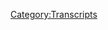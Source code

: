 {{DEFAULTSORT:
    #_TRANSCRIPT_0074:October 4-6, 2015
}}{{Transcript
    | title         = [[74: October 4-6, 2015]]
    | caption       = [https://knowledgefight.libsyn.com/knowledge-fight-oct-4-6-2015 Listen to this episode on Libsyn]
    | episodeNumber = [[74: October 4-6, 2015|74]]
    | length        = 01:57:31
}}

{{MessageBox
    | header     = Warning: Bot Generated Content
    | text       = This transcript was automatically generated by transcription software and likely contains many mistakes and misattributions. Please check the audio for definitive quotes, attribution, and context.
    | image      = N3yvass4myg91.webp
    | imagewidth = 50px
    | id         = warning
}}

{{TranscriptBlock
    | name      = Unknown Speaker
    | timestamp = 00:00:00.000
    | text      = Andy in Kansas you're on the air. Thanks for holding
}}

{{TranscriptBlock
    | name      = Unknown Speaker
    | timestamp = 00:00:03.839
    | text      = Hello Alex, I'm a first-time caller. I'm a huge fan. I love your work. I love you. Hey everybody welcome back to knowledge fight
}}

{{TranscriptBlock
    | name      = Unknown Speaker
    | timestamp = 00:00:09.919
    | text      = I'm Dan. I'm Jordan. We are a couple dudes who like to sit around drink novelty beverages and talk a little bit about Alex Jones
}}

{{TranscriptBlock
    | name      = Unknown Speaker
    | timestamp = 00:00:15.400
    | text      = Is there a twist to this Dan? There is there's a twist. What's the twist Dan?
}}

{{TranscriptBlock
    | name      = Unknown Speaker
    | timestamp = 00:00:19.160
    | text      = It is much like I'm gonna call you Dan as many times as possible today. That's fine. Who are you like a customer service representative?
}}

{{TranscriptBlock
    | name      = Unknown Speaker
    | timestamp = 00:00:24.960
    | text      = I don't know Dan. Who are you?
}}

{{TranscriptBlock
    | name      = Unknown Speaker
    | timestamp = 00:00:26.960
    | text      = You read making friends and influencing people Dan. I have and let me tell you something
}}

{{TranscriptBlock
    | name      = Unknown Speaker
    | timestamp = 00:00:31.960
    | text      = Did let me tell you about how you get people to like that's so funny remember their day. I understand Jim
}}

{{TranscriptBlock
    | name      = Unknown Speaker
    | timestamp = 00:00:38.399
    | text      = That's so annoying those tricks that people do you can just see through them so easily all those all those little influence tricks
}}

{{TranscriptBlock
    | name      = Unknown Speaker
    | timestamp = 00:00:46.039
    | text      = Oh god, so annoying you can yeah, I think most people can if they just pay attention a little bit
}}

{{TranscriptBlock
    | name      = Unknown Speaker
    | timestamp = 00:00:50.600
    | text      = Aha, you just become aware of them and then you know, you won't be tricked disease
}}

{{TranscriptBlock
    | name      = Unknown Speaker
    | timestamp = 00:00:55.359
    | text      = You know what? Anyway, I think that can bring us back to the bit though. What is that? Because
}}

{{TranscriptBlock
    | name      = Unknown Speaker
    | timestamp = 00:00:59.560
    | text      = like those people like you know a lot about
}}

{{TranscriptBlock
    | name      = Unknown Speaker
    | timestamp = 00:01:03.399
    | text      = Alex Jones and I can't see through his bullshit. I think no that's not good. I think you know
}}

{{TranscriptBlock
    | name      = Unknown Speaker
    | timestamp = 00:01:08.560
    | text      = I just don't think I know anything about Alex Jones. Well, that's fine. I'll help you out. All right. Thank you today
}}

{{TranscriptBlock
    | name      = Unknown Speaker
    | timestamp = 00:01:13.359
    | text      = We're drinking Arnold Palmer light
}}

{{TranscriptBlock
    | name      = Unknown Speaker
    | timestamp = 00:01:16.760
    | text      = Arizona's 23 fluid ounce
}}

{{TranscriptBlock
    | name      = Unknown Speaker
    | timestamp = 00:01:19.079
    | text      = Almost the size of a wine bottle. This is big as a tall boy. This is insane. Great
}}

{{TranscriptBlock
    | name      = Unknown Speaker
    | timestamp = 00:01:25.599
    | text      = Massive iced tea lemonade Oh delicious good summer drink. It's muggy out in the shy
}}

{{TranscriptBlock
    | name      = Unknown Speaker
    | timestamp = 00:01:32.640
    | text      = What is happening now? I don't know
}}

{{TranscriptBlock
    | name      = Unknown Speaker
    | timestamp = 00:01:35.480
    | text      = Like doing the weather report up top telling everyone how muggy and moist it is outside. It's crazy
}}

{{TranscriptBlock
    | name      = Unknown Speaker
    | timestamp = 00:01:40.560
    | text      = I'll tell you right now. This is some good iced tea and lemonade Dan. It's good, but it's not as good as our donators
}}

{{TranscriptBlock
    | name      = Unknown Speaker
    | timestamp = 00:01:45.799
    | text      = Oh, hey like to give a shout out to a couple new policy wonks both of them named Mike
}}

{{TranscriptBlock
    | name      = Unknown Speaker
    | timestamp = 00:01:50.640
    | text      = What's going on out there Mike B. I'm a policy wonk. Thank you for joining up with the team
}}

{{TranscriptBlock
    | name      = Unknown Speaker
    | timestamp = 00:01:55.480
    | text      = Welcome aboard Mike B. And while we're at it, let's give a shout out to our other Mike policy wonk
}}

{{TranscriptBlock
    | name      = Unknown Speaker
    | timestamp = 00:02:00.439
    | text      = What's up out there? Mike W. I'm a policy wonk. Thank you so much for doing Mike Winslow. Is that you?
}}

{{TranscriptBlock
    | name      = Unknown Speaker
    | timestamp = 00:02:06.640
    | text      = Is are you doing are you doing some?
}}

{{TranscriptBlock
    | name      = Unknown Speaker
    | timestamp = 00:02:09.000
    | text      = Is that someone you went to high school with? No, that's uh, that's the guy from police academy. Oh, no Michael Winslow
}}

{{TranscriptBlock
    | name      = Unknown Speaker
    | timestamp = 00:02:15.919
    | text      = Oh, yeah, I've never heard him called Mike. I didn't know you guys were friends. I met him once we call each other Mike
}}

{{TranscriptBlock
    | name      = Unknown Speaker
    | timestamp = 00:02:21.520
    | text      = I met him once in Columbia, Missouri as well. Yeah, I don't remember it going well weird, dude
}}

{{TranscriptBlock
    | name      = Unknown Speaker
    | timestamp = 00:02:26.639
    | text      = That's the vibe I got. He's a weird dude. Speaking of weird dudes Alex Jones is pretty weird guys. Oh real quick
}}

{{TranscriptBlock
    | name      = Unknown Speaker
    | timestamp = 00:02:33.400
    | text      = I mailed out those buttons today
}}

{{TranscriptBlock
    | name      = Unknown Speaker
    | timestamp = 00:02:35.840
    | text      = So if you emailed us your your address, hopefully it will show up in your mail. I am
}}

{{TranscriptBlock
    | name      = Unknown Speaker
    | timestamp = 00:02:43.199
    | text      = Fingers crossed. I don't know how to I I put a button in an envelope and then I put a stamp on it
}}

{{TranscriptBlock
    | name      = Unknown Speaker
    | timestamp = 00:02:47.719
    | text      = I assume that's how that's how it works, right? Like put a note in there, right? I don't know how to write notes
}}

{{TranscriptBlock
    | name      = Unknown Speaker
    | timestamp = 00:02:52.639
    | text      = Jesus, what am I gonna so impersonal? Where do I have paper? What's going on? You could just take that notebook home
}}

{{TranscriptBlock
    | name      = Unknown Speaker
    | timestamp = 00:02:57.560
    | text      = That's I'm not gonna well, I've already mailed out. I'm not mailing out new buttons. All right fine later
}}

{{TranscriptBlock
    | name      = Unknown Speaker
    | timestamp = 00:03:03.400
    | text      = We'll mail you notes later. Yeah later
}}

{{TranscriptBlock
    | name      = Unknown Speaker
    | timestamp = 00:03:06.639
    | text      = Let's start off today's show with an out of context drop of Alex Jones from 2015
}}

{{TranscriptBlock
    | name      = Unknown Speaker
    | timestamp = 00:03:11.000
    | text      = people will then go back and listen to what we've said what we've written what we have exposed as
}}

{{TranscriptBlock
    | name      = Unknown Speaker
    | timestamp = 00:03:15.960
    | text      = They're now doing and we'll understand that we do have our finger on the global pulse
}}

{{TranscriptBlock
    | name      = Unknown Speaker
    | timestamp = 00:03:20.719
    | text      = We do have our finger on the zeitgeist. We do understand how the elite operate
}}

{{TranscriptBlock
    | name      = Unknown Speaker
    | timestamp = 00:03:25.879
    | text      = We do know what their endgame is and we know how to stop them. Our show would beg to differ. Yeah, I don't think you're
}}

{{TranscriptBlock
    | name      = Unknown Speaker
    | timestamp = 00:03:31.680
    | text      = I
}}

{{TranscriptBlock
    | name      = Unknown Speaker
    | timestamp = 00:03:34.439
    | text      = Just people will go back and listen to this two years later. We're like, yeah and no no
}}

{{TranscriptBlock
    | name      = Unknown Speaker
    | timestamp = 00:03:40.280
    | text      = Yes, sir, and no sir. Thank you very much. So today we're gonna be going over an investigation episode covering the span of
}}

{{TranscriptBlock
    | name      = Unknown Speaker
    | timestamp = 00:03:47.759
    | text      = October 4th through 6th
}}

{{TranscriptBlock
    | name      = Unknown Speaker
    | timestamp = 00:03:50.240
    | text      = 2015 God, can we just retreat into 2015 forever Dan? I hope we can I'd like to address really quick though
}}

{{TranscriptBlock
    | name      = Unknown Speaker
    | timestamp = 00:03:56.800
    | text      = Cuz we did put it out publicly that we have an episode that we're not putting out
}}

{{TranscriptBlock
    | name      = Unknown Speaker
    | timestamp = 00:04:00.159
    | text      = We're not putting it out. We did an episode covering
}}

{{TranscriptBlock
    | name      = Unknown Speaker
    | timestamp = 00:04:03.280
    | text      = Alex Jones's further coverage of the events in Charlottesville and we we recorded
}}

{{TranscriptBlock
    | name      = Unknown Speaker
    | timestamp = 00:04:10.080
    | text      = The evening of Trump's latest press conference almost simultaneously with the press company. Yeah, and after
}}

{{TranscriptBlock
    | name      = Unknown Speaker
    | timestamp = 00:04:17.759
    | text      = Hearing the press conference everything that our analysis was good in terms of what we had in front of us
}}

{{TranscriptBlock
    | name      = Unknown Speaker
    | timestamp = 00:04:24.639
    | text      = It's okay and how wrong Alex Jones is about a lot of stuff very wrong
}}

{{TranscriptBlock
    | name      = Unknown Speaker
    | timestamp = 00:04:28.319
    | text      = but with the added context of Trump basically mirroring Alex on so many fronts it became a thing where
}}

{{TranscriptBlock
    | name      = Unknown Speaker
    | timestamp = 00:04:35.000
    | text      = That's what we need to talk about. Yeah, the episode itself would have been dogshit
}}

{{TranscriptBlock
    | name      = Unknown Speaker
    | timestamp = 00:04:39.079
    | text      = so I don't I that's the reason for not putting it out, but
}}

{{TranscriptBlock
    | name      = Unknown Speaker
    | timestamp = 00:04:43.560
    | text      = I've been having a lot of thoughts and I just want to say this really quick
}}

{{TranscriptBlock
    | name      = Unknown Speaker
    | timestamp = 00:04:47.040
    | text      = I feel like I kind of know what's going on here with these white nationalists and shit and I see
}}

{{TranscriptBlock
    | name      = Unknown Speaker
    | timestamp = 00:04:53.759
    | text      = Wait, wait, what what's going on? Dan? I'm not are they looking for something?
}}

{{TranscriptBlock
    | name      = Unknown Speaker
    | timestamp = 00:04:59.079
    | text      = I'm not saying that I know as much as even people who have deep deep deeply studied them
}}

{{TranscriptBlock
    | name      = Unknown Speaker
    | timestamp = 00:05:04.680
    | text      = I'm not saying that but I got a vague sense of what's going on and the direction things are going and it's bad
}}

{{TranscriptBlock
    | name      = Unknown Speaker
    | timestamp = 00:05:10.240
    | text      = We predicted on the last episode
}}

{{TranscriptBlock
    | name      = Unknown Speaker
    | timestamp = 00:05:12.360
    | text      = We were going to see Isis like
}}

{{TranscriptBlock
    | name      = Unknown Speaker
    | timestamp = 00:05:14.480
    | text      = Insurgencies come together and then immediately there was that guy in Oklahoma who got arrested with a thousand pound bomb
}}

{{TranscriptBlock
    | name      = Unknown Speaker
    | timestamp = 00:05:20.540
    | text      = Trying to blow up the Federal Reserve Building. They found caches of weapons. Yeah, they found caches of weapons, of course
}}

{{TranscriptBlock
    | name      = Unknown Speaker
    | timestamp = 00:05:27.379
    | text      = Charlottesville, of course. So that's that's that's literal right insurgency technique. Absolutely
}}

{{TranscriptBlock
    | name      = Unknown Speaker
    | timestamp = 00:05:33.139
    | text      = That's what I would do if I was an insert than she you don't want to you can't buy them and then do that whole
}}

{{TranscriptBlock
    | name      = Unknown Speaker
    | timestamp = 00:05:37.339
    | text      = Thing you got to have them right where they are so they can't catch you then you can go in there. That's for real
}}

{{TranscriptBlock
    | name      = Unknown Speaker
    | timestamp = 00:05:42.980
    | text      = Mmm, that's for real war that war shit
}}

{{TranscriptBlock
    | name      = Unknown Speaker
    | timestamp = 00:05:45.459
    | text      = Yeah, and it's it's scary and I'm terrified and I hope that my fears and my
}}

{{TranscriptBlock
    | name      = Unknown Speaker
    | timestamp = 00:05:52.220
    | text      = Expectations and my predictions are off
}}

{{TranscriptBlock
    | name      = Unknown Speaker
    | timestamp = 00:05:54.220
    | text      = I don't know we'll see
}}

{{TranscriptBlock
    | name      = Unknown Speaker
    | timestamp = 00:05:56.259
    | text      = But I had one thought that I want to share with everybody and you Jordan cuz I know you're looking at me
}}

{{TranscriptBlock
    | name      = Unknown Speaker
    | timestamp = 00:06:02.459
    | text      = Very accusatory not accusatory. I think that this is actually a good thought and I think it's something that should
}}

{{TranscriptBlock
    | name      = Unknown Speaker
    | timestamp = 00:06:08.699
    | text      = It might not actually be a good thought
}}

{{TranscriptBlock
    | name      = Unknown Speaker
    | timestamp = 00:06:10.699
    | text      = This is a good and bad thought. All right, this is bittersweet. It's a bittersweet thought
}}

{{TranscriptBlock
    | name      = Unknown Speaker
    | timestamp = 00:06:16.459
    | text      = well, there's a massive difference between people on the left and
}}

{{TranscriptBlock
    | name      = Unknown Speaker
    | timestamp = 00:06:21.220
    | text      = These alt-right ding-dongs white nationalists and Nazis. Yes Nazis
}}

{{TranscriptBlock
    | name      = Unknown Speaker
    | timestamp = 00:06:25.279
    | text      = Well one of the biggest difference that I see beyond some of the very obvious ones are that people on the left especially
}}

{{TranscriptBlock
    | name      = Unknown Speaker
    | timestamp = 00:06:33.060
    | text      = activists engaged people
}}

{{TranscriptBlock
    | name      = Unknown Speaker
    | timestamp = 00:06:35.060
    | text      = Operate from a place of love they operate from a place of love and trust with each other and vulnerability. There is a
}}

{{TranscriptBlock
    | name      = Unknown Speaker
    | timestamp = 00:06:43.459
    | text      = part of it that is a shared goal a shared objective that is unity and it is I
}}

{{TranscriptBlock
    | name      = Unknown Speaker
    | timestamp = 00:06:51.459
    | text      = Get taken care of and so do you and so does everybody else and there's a freedom to be what you are
}}

{{TranscriptBlock
    | name      = Unknown Speaker
    | timestamp = 00:06:57.300
    | text      = Gay people can just be gay trans people can be trans and there's a vulnerability in living who you are
}}

{{TranscriptBlock
    | name      = Unknown Speaker
    | timestamp = 00:07:02.899
    | text      = Publicly and there's something that brings people together about that and creates community
}}

{{TranscriptBlock
    | name      = Unknown Speaker
    | timestamp = 00:07:08.180
    | text      = So when you see these organizations these hippie leftist organizations that protest things often
}}

{{TranscriptBlock
    | name      = Unknown Speaker
    | timestamp = 00:07:14.660
    | text      = You'll see people who stand arm to arm together who are very different and they care about each other and that's great on
}}

{{TranscriptBlock
    | name      = Unknown Speaker
    | timestamp = 00:07:21.579
    | text      = The right it's fear. It's fear and paranoia and that is not sustainable
}}

{{TranscriptBlock
    | name      = Unknown Speaker
    | timestamp = 00:07:28.379
    | text      = Sustainable you see what's happening even within the Trump White House. Everyone's turning on each other
}}

{{TranscriptBlock
    | name      = Unknown Speaker
    | timestamp = 00:07:34.139
    | text      = it's constantly happening where because they come from this place of
}}

{{TranscriptBlock
    | name      = Unknown Speaker
    | timestamp = 00:07:39.180
    | text      = Conspiratorial paranoia this fear this fear of someone trying to squash them this and it's unmerited
}}

{{TranscriptBlock
    | name      = Unknown Speaker
    | timestamp = 00:07:46.240
    | text      = It's this fear of whiteness being eradicated or or whatever version you want to fill in that gap with
}}

{{TranscriptBlock
    | name      = Unknown Speaker
    | timestamp = 00:07:52.220
    | text      = That fear makes you fear everyone else. Even the people you're supposed to be in lockstep with
}}

{{TranscriptBlock
    | name      = Unknown Speaker
    | timestamp = 00:07:59.660
    | text      = So even though we see these disparate white nationalists groups coming together and they're doing some damage
}}

{{TranscriptBlock
    | name      = Unknown Speaker
    | timestamp = 00:08:07.620
    | text      = There is a part of me that knows full
}}

{{TranscriptBlock
    | name      = Unknown Speaker
    | timestamp = 00:08:10.139
    | text      = Well, they're going to turn on each other because they're gonna start thinking each other are feds
}}

{{TranscriptBlock
    | name      = Unknown Speaker
    | timestamp = 00:08:15.100
    | text      = They're going to come to a point where they're like you're an infiltrator
}}

{{TranscriptBlock
    | name      = Unknown Speaker
    | timestamp = 00:08:18.459
    | text      = Qualtrader there. It's cannibalistic these sorts of organizations can't really
}}

{{TranscriptBlock
    | name      = Unknown Speaker
    | timestamp = 00:08:24.100
    | text      = Make this sort of loving cohesive bonds that people
}}

{{TranscriptBlock
    | name      = Unknown Speaker
    | timestamp = 00:08:28.819
    | text      = Supporting each other can and so that's my positive feeling right now, unfortunately. Yeah the part that's negative
}}

{{TranscriptBlock
    | name      = Unknown Speaker
    | timestamp = 00:08:35.860
    | text      = I was gonna say you're gonna you're gonna need to put a huge butt on the end of that
}}

{{TranscriptBlock
    | name      = Unknown Speaker
    | timestamp = 00:08:39.659
    | text      = well, the part that's negative about it is that when these
}}

{{TranscriptBlock
    | name      = Unknown Speaker
    | timestamp = 00:08:42.899
    | text      = Conspiratorial paranoid type of tendencies come out it often leads to explosions
}}

{{TranscriptBlock
    | name      = Unknown Speaker
    | timestamp = 00:08:49.379
    | text      = So there could be some really negative flare-ups and what-have-you
}}

{{TranscriptBlock
    | name      = Unknown Speaker
    | timestamp = 00:08:55.620
    | text      = but they'll never
}}

{{TranscriptBlock
    | name      = Unknown Speaker
    | timestamp = 00:08:57.259
    | text      = they'll never be able to work together well, and
}}

{{TranscriptBlock
    | name      = Unknown Speaker
    | timestamp = 00:09:00.580
    | text      = That's a positive I think I don't know it's cold comfort and I don't think it's that great
}}

{{TranscriptBlock
    | name      = Unknown Speaker
    | timestamp = 00:09:06.259
    | text      = but it was something that dawned on me when I was
}}

{{TranscriptBlock
    | name      = Unknown Speaker
    | timestamp = 00:09:08.460
    | text      = Going over some of these stories and watching some footage from the from the demonstrations and the Nazis
}}

{{TranscriptBlock
    | name      = Unknown Speaker
    | timestamp = 00:09:16.100
    | text      = It's like it's terrifying. But at the same time there's a there's a pitiable aspect when you see them interact with each other
}}

{{TranscriptBlock
    | name      = Unknown Speaker
    | timestamp = 00:09:22.100
    | text      = Uh, yeah, I I agree. I agree
}}

{{TranscriptBlock
    | name      = Unknown Speaker
    | timestamp = 00:09:28.659
    | text      = Let me say before you do that I accept that point I'm making might be trite
}}

{{TranscriptBlock
    | name      = Unknown Speaker
    | timestamp = 00:09:32.899
    | text      = It might be it might be something very small, but it it weighed on my heart
}}

{{TranscriptBlock
    | name      = Unknown Speaker
    | timestamp = 00:09:38.100
    | text      = well, I I agree with you like whenever so I
}}

{{TranscriptBlock
    | name      = Unknown Speaker
    | timestamp = 00:09:43.259
    | text      = Took the ill advice of many people who are saying, you know, here's what we got to do
}}

{{TranscriptBlock
    | name      = Unknown Speaker
    | timestamp = 00:09:49.100
    | text      = We can't leave these guys in isolation. We should we should talk to them if you have somebody that you know, who is
}}

{{TranscriptBlock
    | name      = Unknown Speaker
    | timestamp = 00:09:56.419
    | text      = Engaging with this. All right bullshit
}}

{{TranscriptBlock
    | name      = Unknown Speaker
    | timestamp = 00:09:58.460
    | text      = I unfortunately know where this is going to them and I tried to try to talk to my dad and
}}

{{TranscriptBlock
    | name      = Unknown Speaker
    | timestamp = 00:10:04.299
    | text      = And I got a lot of info Wars back at me that you forwarded me that email and there's there's a lot of info Wars
}}

{{TranscriptBlock
    | name      = Unknown Speaker
    | timestamp = 00:10:11.460
    | text      = Yeah, there's a good bit of it
}}

{{TranscriptBlock
    | name      = Unknown Speaker
    | timestamp = 00:10:12.940
    | text      = Yeah
}}

{{TranscriptBlock
    | name      = Unknown Speaker
    | timestamp = 00:10:13.220
    | text      = There's not that's not encouraging and he doesn't he doesn't watch info or there at least I fucking hope not but it is
}}

{{TranscriptBlock
    | name      = Unknown Speaker
    | timestamp = 00:10:19.320
    | text      = You know, it is somewhat ironic. Well, yeah, that's the that's exactly the point. We've been making this whole fucking time
}}

{{TranscriptBlock
    | name      = Unknown Speaker
    | timestamp = 00:10:24.740
    | text      = Yeah
}}

{{TranscriptBlock
    | name      = Unknown Speaker
    | timestamp = 00:10:25.139
    | text      = It's just ironic to have spent the last pretty much year of my life fighting against Alex Jones only to be
}}

{{TranscriptBlock
    | name      = Unknown Speaker
    | timestamp = 00:10:32.500
    | text      = Related to it, but whenever I'm talking to him
}}

{{TranscriptBlock
    | name      = Unknown Speaker
    | timestamp = 00:10:36.279
    | text      = I don't want I I want him to see what's wrong. I want him to
}}

{{TranscriptBlock
    | name      = Unknown Speaker
    | timestamp = 00:10:42.139
    | text      = Because I believe he's a good person. Mm-hmm. So I want him to see look this is not good
}}

{{TranscriptBlock
    | name      = Unknown Speaker
    | timestamp = 00:10:47.740
    | text      = I know you think you're following through with your principles, but they've been warped and twisted by this nonsense
}}

{{TranscriptBlock
    | name      = Unknown Speaker
    | timestamp = 00:10:53.500
    | text      = and if you could just for a second remember, you're not a
}}

{{TranscriptBlock
    | name      = Unknown Speaker
    | timestamp = 00:10:56.200
    | text      = You're not a Nazi or a Nazi apologist and then think clearly. Yeah. Yeah, and they just can't do that now
}}

{{TranscriptBlock
    | name      = Unknown Speaker
    | timestamp = 00:11:03.879
    | text      = That's my side. The Nazi side is all Jews should die. Mm-hmm. So I'm gonna go with we're fighting out of love
}}

{{TranscriptBlock
    | name      = Unknown Speaker
    | timestamp = 00:11:12.320
    | text      = That's my if you're apologizing for not that's that's fucking you're apologizing for Nazis
}}

{{TranscriptBlock
    | name      = Unknown Speaker
    | timestamp = 00:11:18.440
    | text      = Yeah, you don't get you don't get to be in the middle if you're apologizing for Nazis
}}

{{TranscriptBlock
    | name      = Unknown Speaker
    | timestamp = 00:11:23.480
    | text      = No, no, and that's the part that's you know, it's very it's very trite and a lot of people have made this point already
}}

{{TranscriptBlock
    | name      = Unknown Speaker
    | timestamp = 00:11:30.399
    | text      = but it
}}

{{TranscriptBlock
    | name      = Unknown Speaker
    | timestamp = 00:11:31.820
    | text      = We can you can cast aside very easily the argument that there are good people who were just there
}}

{{TranscriptBlock
    | name      = Unknown Speaker
    | timestamp = 00:11:37.600
    | text      = Just happened to be some Nazis with them
}}

{{TranscriptBlock
    | name      = Unknown Speaker
    | timestamp = 00:11:39.220
    | text      = Yeah
}}

{{TranscriptBlock
    | name      = Unknown Speaker
    | timestamp = 00:11:39.559
    | text      = now that that argument flies right the fuck out the window because I've been to a hundred protests in my life and
}}

{{TranscriptBlock
    | name      = Unknown Speaker
    | timestamp = 00:11:45.360
    | text      = Any time there were Nazis or Klan people I would have left that protest
}}

{{TranscriptBlock
    | name      = Unknown Speaker
    | timestamp = 00:11:49.600
    | text      = Yeah, I've been like I'm getting the fuck out of here. Look around you if you're surrounded by Nazis
}}

{{TranscriptBlock
    | name      = Unknown Speaker
    | timestamp = 00:11:54.399
    | text      = Maybe you're a Nazi even if you do care about maybe you're being murdered by a Nazi, right?
}}

{{TranscriptBlock
    | name      = Unknown Speaker
    | timestamp = 00:11:59.120
    | text      = That's the other possibility one of the two
}}

{{TranscriptBlock
    | name      = Unknown Speaker
    | timestamp = 00:12:01.120
    | text      = Both are there because even if you do care about Southern heritage so much that you feel like you've got to go to this protest
}}

{{TranscriptBlock
    | name      = Unknown Speaker
    | timestamp = 00:12:06.639
    | text      = The only two options are leave or then demonstrate against the Nazis being a part of your protest
}}

{{TranscriptBlock
    | name      = Unknown Speaker
    | timestamp = 00:12:12.600
    | text      = Those are really the only two
}}

{{TranscriptBlock
    | name      = Unknown Speaker
    | timestamp = 00:12:14.759
    | text      = socially active
}}

{{TranscriptBlock
    | name      = Unknown Speaker
    | timestamp = 00:12:16.600
    | text      = responsible things you can do but be that as it may let's not dwell on this too far cuz
}}

{{TranscriptBlock
    | name      = Unknown Speaker
    | timestamp = 00:12:21.799
    | text      = Well, it's just there's simplest the simplest way of putting it is not everybody who voted for Trump as a Nazi now
}}

{{TranscriptBlock
    | name      = Unknown Speaker
    | timestamp = 00:12:28.240
    | text      = They are every fucking Nazi voted for Trump. Yeah, so now it's time to look in the goddamn mirror
}}

{{TranscriptBlock
    | name      = Unknown Speaker
    | timestamp = 00:12:34.399
    | text      = Yeah, are you the one who's on the side of Nazis? Yeah, good luck. Good fucking luck assholes
}}

{{TranscriptBlock
    | name      = Unknown Speaker
    | timestamp = 00:12:40.200
    | text      = uh, so we I don't want to talk about this anymore and right and belt barring some sort of weird event on the Alex Jones row
}}

{{TranscriptBlock
    | name      = Unknown Speaker
    | timestamp = 00:12:47.919
    | text      = Which I don't see happening because he's now on vacation
}}

{{TranscriptBlock
    | name      = Unknown Speaker
    | timestamp = 00:12:50.840
    | text      = So we were safe to go back to the past. I go back to 2015 today
}}

{{TranscriptBlock
    | name      = Unknown Speaker
    | timestamp = 00:12:56.480
    | text      = Like I said, we're gonna be going over the fourth to the sixth
}}

{{TranscriptBlock
    | name      = Unknown Speaker
    | timestamp = 00:12:59.480
    | text      = Hey, guess what on the fourth David Knight hosted we don't have to talk about that shit at all. Hell, yeah
}}

{{TranscriptBlock
    | name      = Unknown Speaker
    | timestamp = 00:13:04.720
    | text      = You know what? I'm looking forward to all the stuff. We're not talking about today Dan
}}

{{TranscriptBlock
    | name      = Unknown Speaker
    | timestamp = 00:13:08.639
    | text      = That's my favorite part of this show right now David Knight not talking about it not talking about him
}}

{{TranscriptBlock
    | name      = Unknown Speaker
    | timestamp = 00:13:13.360
    | text      = That's another one in the win column for us anytime. You don't talk about David Knight big old win
}}

{{TranscriptBlock
    | name      = Unknown Speaker
    | timestamp = 00:13:19.440
    | text      = So we get to the fifth and here's how Alex Jones wants to start out his show
}}

{{TranscriptBlock
    | name      = Unknown Speaker
    | timestamp = 00:13:23.120
    | text      = This is the beginning narrative the kickoff also in the fourth hour Paul Joseph Watson will be hosting I asked him this morning
}}

{{TranscriptBlock
    | name      = Unknown Speaker
    | timestamp = 00:13:31.879
    | text      = what he was gonna be covering and
}}

{{TranscriptBlock
    | name      = Unknown Speaker
    | timestamp = 00:13:33.879
    | text      = It turns out he's me covering one of the things I'm gonna be covering today when he does the fourth hour
}}

{{TranscriptBlock
    | name      = Unknown Speaker
    | timestamp = 00:13:40.840
    | text      = This motherfuckers wearing my dress today in your eyes the next trendy social justice movement
}}

{{TranscriptBlock
    | name      = Unknown Speaker
    | timestamp = 00:13:46.080
    | text      = This is on mainstream television with a basic endorsement and if you have sight now, it's hurtful
}}

{{TranscriptBlock
    | name      = Unknown Speaker
    | timestamp = 00:13:53.200
    | text      = So you may have to lose your eyesight just like you can't say mother or father or he or she that's hurtful to those
}}

{{TranscriptBlock
    | name      = Unknown Speaker
    | timestamp = 00:13:59.799
    | text      = That do not consider themselves as sex your existence
}}

{{TranscriptBlock
    | name      = Unknown Speaker
    | timestamp = 00:14:02.799
    | text      = is evil
}}

{{TranscriptBlock
    | name      = Unknown Speaker
    | timestamp = 00:14:06.960
    | text      = So you want to know where that's but that's based on nope, I just want that I just want that to live it
}}

{{TranscriptBlock
    | name      = Unknown Speaker
    | timestamp = 00:14:12.059
    | text      = I I can't be happier that we're in 2015 Dan. It's great
}}

{{TranscriptBlock
    | name      = Unknown Speaker
    | timestamp = 00:14:16.080
    | text      = Do you know what a big problem for us in 2015 is people pouring drain cleaner in their eyes exactly?
}}

{{TranscriptBlock
    | name      = Unknown Speaker
    | timestamp = 00:14:22.840
    | text      = That's trendy
}}

{{TranscriptBlock
    | name      = Unknown Speaker
    | timestamp = 00:14:24.840
    | text      = Love it. May we live here in perpetuity? So Alex Jones saw some sort of I don't know probably
}}

{{TranscriptBlock
    | name      = Unknown Speaker
    | timestamp = 00:14:33.679
    | text      = He's he's read Vonnegut's short story like one time and that's all he knows no, that's all he's doing right here
}}

{{TranscriptBlock
    | name      = Unknown Speaker
    | timestamp = 00:14:41.039
    | text      = That's that's not what this is. This is
}}

{{TranscriptBlock
    | name      = Unknown Speaker
    | timestamp = 00:14:43.840
    | text      = he saw
}}

{{TranscriptBlock
    | name      = Unknown Speaker
    | timestamp = 00:14:45.440
    | text      = Some British version of a show that's like my strange addiction or something like that
}}

{{TranscriptBlock
    | name      = Unknown Speaker
    | timestamp = 00:14:49.759
    | text      = Okay, you know one of these shows where they follow people who live a pretty bizarre existence, right?
}}

{{TranscriptBlock
    | name      = Unknown Speaker
    | timestamp = 00:14:55.519
    | text      = Cuz he even plays part of it on the show and everybody loves a freak show
}}

{{TranscriptBlock
    | name      = Unknown Speaker
    | timestamp = 00:14:58.799
    | text      = It is he keeps saying that it's like oh, they're they're worshipping these people pouring drain. Oh in their eyes and instead
}}

{{TranscriptBlock
    | name      = Unknown Speaker
    | timestamp = 00:15:05.919
    | text      = It's just like they're just showing that there are people who believe that they should be blind and they poor fucking shit in their eyes
}}

{{TranscriptBlock
    | name      = Unknown Speaker
    | timestamp = 00:15:13.039
    | text      = There are people who do that people who believe they should have one less arm and cut off their arm
}}

{{TranscriptBlock
    | name      = Unknown Speaker
    | timestamp = 00:15:18.120
    | text      = Uh, yeah, it's pretty complicated. I don't think I support 100% but then at the same time it's not hurting anybody
}}

{{TranscriptBlock
    | name      = Unknown Speaker
    | timestamp = 00:15:24.879
    | text      = I don't know if you want to if there's an argument. It's so small of a population
}}

{{TranscriptBlock
    | name      = Unknown Speaker
    | timestamp = 00:15:30.120
    | text      = I'm not sure I need to have an opinion on it, but I don't want to stop them necessarily
}}

{{TranscriptBlock
    | name      = Unknown Speaker
    | timestamp = 00:15:36.360
    | text      = But I also want to say that the trendies are not worshipping them. Mmm, probably there's a conversation to have about whether or not
}}

{{TranscriptBlock
    | name      = Unknown Speaker
    | timestamp = 00:15:43.399
    | text      = We should be watching that because that's that's the same thing or not should be watching it
}}

{{TranscriptBlock
    | name      = Unknown Speaker
    | timestamp = 00:15:48.480
    | text      = But like that's going to a carnival and having the guys say look at the bearded lady, right?
}}

{{TranscriptBlock
    | name      = Unknown Speaker
    | timestamp = 00:15:52.559
    | text      = Especially the ones that are like I eat my bed
}}

{{TranscriptBlock
    | name      = Unknown Speaker
    | timestamp = 00:15:56.159
    | text      = There's a conversation about that. Mmm copycats is not the conversation
}}

{{TranscriptBlock
    | name      = Unknown Speaker
    | timestamp = 00:16:01.240
    | text      = Well so much so much reality television does deteriorate into that like carnival sideshow shit. Oh, yeah
}}

{{TranscriptBlock
    | name      = Unknown Speaker
    | timestamp = 00:16:07.519
    | text      = Uh and that you know, I'm not super thrilled with that. But then again, I'm a fucking 33 year old man. I shouldn't be
}}

{{TranscriptBlock
    | name      = Unknown Speaker
    | timestamp = 00:16:15.840
    | text      = There's such a 90s
}}

{{TranscriptBlock
    | name      = Unknown Speaker
    | timestamp = 00:16:18.080
    | text      = 90s local broadcast news feel to that like
}}

{{TranscriptBlock
    | name      = Unknown Speaker
    | timestamp = 00:16:21.399
    | text      = Pouring drain cleaner in your eyes. Could that be happening to your kids?
}}

{{TranscriptBlock
    | name      = Unknown Speaker
    | timestamp = 00:16:25.279
    | text      = If find out now if the local news guy was really obsessed with globalists and the trendy is yeah
}}

{{TranscriptBlock
    | name      = Unknown Speaker
    | timestamp = 00:16:31.320
    | text      = Yeah, that would be a way better local news. So Alex spends like the weather is gonna be a thousand degrees
}}

{{TranscriptBlock
    | name      = Unknown Speaker
    | timestamp = 00:16:38.240
    | text      = By the end of the week because the global is thanks. Thanks. Dan will be welcome back. Why am I the weather?
}}

{{TranscriptBlock
    | name      = Unknown Speaker
    | timestamp = 00:16:44.799
    | text      = You're everybody's weather guy, right?
}}

{{TranscriptBlock
    | name      = Unknown Speaker
    | timestamp = 00:16:47.159
    | text      = so
}}

{{TranscriptBlock
    | name      = Unknown Speaker
    | timestamp = 00:16:48.600
    | text      = Alex talks about that
}}

{{TranscriptBlock
    | name      = Unknown Speaker
    | timestamp = 00:16:50.240
    | text      = The trend is one of worship blind making people blind or have you he's on that for like days. Excellent. It's ridiculous
}}

{{TranscriptBlock
    | name      = Unknown Speaker
    | timestamp = 00:16:58.399
    | text      = Yeah, but he he has other stuff the other other narratives he wants to get to this one's kind of interesting
}}

{{TranscriptBlock
    | name      = Unknown Speaker
    | timestamp = 00:17:05.920
    | text      = Alex Jones
}}

{{TranscriptBlock
    | name      = Unknown Speaker
    | timestamp = 00:17:06.960
    | text      = As interesting as putting drink cleaner your eyes. No, but I don't think anything gets up that high Dan
}}

{{TranscriptBlock
    | name      = Unknown Speaker
    | timestamp = 00:17:11.799
    | text      = Alex is way ahead of the curve my man. Did he pour drink cleaner in his eyes?
}}

{{TranscriptBlock
    | name      = Unknown Speaker
    | timestamp = 00:17:16.240
    | text      = He didn't this is about you do it 20 years ago though. No, but this is about linguistics
}}

{{TranscriptBlock
    | name      = Unknown Speaker
    | timestamp = 00:17:19.960
    | text      = Okay, and Europeans testing is wrong
}}

{{TranscriptBlock
    | name      = Unknown Speaker
    | timestamp = 00:17:22.759
    | text      = They have major members of the UK and German and French government in the last month on television
}}

{{TranscriptBlock
    | name      = Unknown Speaker
    | timestamp = 00:17:29.319
    | text      = We've ran the articles
}}

{{TranscriptBlock
    | name      = Unknown Speaker
    | timestamp = 00:17:31.119
    | text      = Saying it's good. We've opened the borders up to the Middle East because it's bad that Europe has white people and it's good
}}

{{TranscriptBlock
    | name      = Unknown Speaker
    | timestamp = 00:17:38.000
    | text      = They're all about to be gone
}}

{{TranscriptBlock
    | name      = Unknown Speaker
    | timestamp = 00:17:39.519
    | text      = Well, I'm not against North Africans or Arabs
}}

{{TranscriptBlock
    | name      = Unknown Speaker
    | timestamp = 00:17:43.880
    | text      = But a lot of them have picked up the chant yeah, we're coming to breed you out we're gonna conquer you you're weak
}}

{{TranscriptBlock
    | name      = Unknown Speaker
    | timestamp = 00:17:48.279
    | text      = So you are government says come in we're weak take us over
}}

{{TranscriptBlock
    | name      = Unknown Speaker
    | timestamp = 00:17:54.200
    | text      = When I talked to Paul Watson about this a few weeks ago
}}

{{TranscriptBlock
    | name      = Unknown Speaker
    | timestamp = 00:17:56.519
    | text      = I said, what do you think it is? And he said I think it's cuckolding
}}

{{TranscriptBlock
    | name      = Unknown Speaker
    | timestamp = 00:17:59.960
    | text      = And I said you mean where?
}}

{{TranscriptBlock
    | name      = Unknown Speaker
    | timestamp = 00:18:02.079
    | text      = And then PJ woman basically dominates her husband in front of another man and the man has sex with her
}}

{{TranscriptBlock
    | name      = Unknown Speaker
    | timestamp = 00:18:07.200
    | text      = I don't mean to talk about this on air folks. This is psychology. He goes. Yes, exactly
}}

{{TranscriptBlock
    | name      = Unknown Speaker
    | timestamp = 00:18:11.480
    | text      = And I said you're absolutely right. That's what I think it is. I love
}}

{{TranscriptBlock
    | name      = Unknown Speaker
    | timestamp = 00:18:19.480
    | text      = Why did he pose it as a question that he's talking to Paul Joseph
}}

{{TranscriptBlock
    | name      = Unknown Speaker
    | timestamp = 00:18:23.440
    | text      = Nobody's talking to Paul Joseph Watson
}}

{{TranscriptBlock
    | name      = Unknown Speaker
    | timestamp = 00:18:25.299
    | text      = So I says to him and then he gets eerily suspicious specific like he might as well have said black dude right there
}}

{{TranscriptBlock
    | name      = Unknown Speaker
    | timestamp = 00:18:31.519
    | text      = He I think he was actually saying do you mean that video you sent me right right and then Paul Joseph Watson was like
}}

{{TranscriptBlock
    | name      = Unknown Speaker
    | timestamp = 00:18:37.400
    | text      = Yeah, and he was like I agree
}}

{{TranscriptBlock
    | name      = Unknown Speaker
    | timestamp = 00:18:38.960
    | text      = I like that video and then he just rewrote the story a little bit cuz cuckolding in terms of like
}}

{{TranscriptBlock
    | name      = Unknown Speaker
    | timestamp = 00:18:43.880
    | text      = Shakespearean language it just meant a lady who was cheating on her husband and everyone knew it
}}

{{TranscriptBlock
    | name      = Unknown Speaker
    | timestamp = 00:18:48.480
    | text      = Yeah, it wasn't necessarily what you see in modern pornography, which is what Alex Joseph
}}

{{TranscriptBlock
    | name      = Unknown Speaker
    | timestamp = 00:18:53.880
    | text      = clearly what he's describing
}}

{{TranscriptBlock
    | name      = Unknown Speaker
    | timestamp = 00:18:55.960
    | text      = Exactly what he's describing but more importantly. This is 2015 Alex Jones was on the fucking vanguard of cock. Yeah, that's true
}}

{{TranscriptBlock
    | name      = Unknown Speaker
    | timestamp = 00:19:03.279
    | text      = That's great. That is great
}}

{{TranscriptBlock
    | name      = Unknown Speaker
    | timestamp = 00:19:04.920
    | text      = He doesn't start throwing it around until like the Cernovich is come along and stuff like that
}}

{{TranscriptBlock
    | name      = Unknown Speaker
    | timestamp = 00:19:09.119
    | text      = But he's he's right there which kind of means they cuckold it or they I think they might be right around the corner
}}

{{TranscriptBlock
    | name      = Unknown Speaker
    | timestamp = 00:19:15.400
    | text      = I think they might show up around the same time as Roger Stone quite frankly
}}

{{TranscriptBlock
    | name      = Unknown Speaker
    | timestamp = 00:19:18.599
    | text      = Oh, do you think cuckold is that their call? Yeah the horn that goes up and they all their ears perk up
}}

{{TranscriptBlock
    | name      = Unknown Speaker
    | timestamp = 00:19:24.019
    | text      = It's like cucko, but it's cucko
}}

{{TranscriptBlock
    | name      = Unknown Speaker
    | timestamp = 00:19:28.079
    | text      = Yeah
}}

{{TranscriptBlock
    | name      = Unknown Speaker
    | timestamp = 00:19:29.920
    | text      = So I'm pretty thrilled with that
}}

{{TranscriptBlock
    | name      = Unknown Speaker
    | timestamp = 00:19:32.039
    | text      = I didn't know that Alex Jones was on the cuck tip that early. I'm excited. He is the mean machine
}}

{{TranscriptBlock
    | name      = Unknown Speaker
    | timestamp = 00:19:41.160
    | text      = You're not gonna like this next clip because it's one of the three times in the eight and a half months
}}

{{TranscriptBlock
    | name      = Unknown Speaker
    | timestamp = 00:19:46.920
    | text      = We've been doing this show that I've labeled a clip wolf
}}

{{TranscriptBlock
    | name      = Unknown Speaker
    | timestamp = 00:19:52.359
    | text      = So get ready for that. Oh, yeah, this might be exasperated. Can you be homosexual?
}}

{{TranscriptBlock
    | name      = Unknown Speaker
    | timestamp = 00:19:57.839
    | text      = Oh
}}

{{TranscriptBlock
    | name      = Unknown Speaker
    | timestamp = 00:19:59.640
    | text      = Five years old married to someone you love of the same sex and have a good life and a good culture
}}

{{TranscriptBlock
    | name      = Unknown Speaker
    | timestamp = 00:20:05.359
    | text      = Yes, very rarely there are cases of it
}}

{{TranscriptBlock
    | name      = Unknown Speaker
    | timestamp = 00:20:07.400
    | text      = but if you look statistically the suicide the the the abuse the drugs the
}}

{{TranscriptBlock
    | name      = Unknown Speaker
    | timestamp = 00:20:13.920
    | text      = The degeneracy the mutilation is off the chart. It's the most unhappy group of people in the world
}}

{{TranscriptBlock
    | name      = Unknown Speaker
    | timestamp = 00:20:21.480
    | text      = Well, because you heard us and were mean to us and didn't embrace us
}}

{{TranscriptBlock
    | name      = Unknown Speaker
    | timestamp = 00:20:25.079
    | text      = Really there have been cultures where it's been fully embraced by the government and they promptly collapse. This is like the
}}

{{TranscriptBlock
    | name      = Unknown Speaker
    | timestamp = 00:20:32.480
    | text      = Like like like the Greeks. Well, this is just repetition of what that homophobic pastor said on the show like three weeks ago
}}

{{TranscriptBlock
    | name      = Unknown Speaker
    | timestamp = 00:20:39.519
    | text      = Or whatever maybe a month and a half ago in the chronology of this of 2015
}}

{{TranscriptBlock
    | name      = Unknown Speaker
    | timestamp = 00:20:44.440
    | text      = This is just an example of him literally repeating things as guests say
}}

{{TranscriptBlock
    | name      = Unknown Speaker
    | timestamp = 00:20:48.599
    | text      = So, yeah, but that that's part of the wolf that like I knew that he doesn't
}}

{{TranscriptBlock
    | name      = Unknown Speaker
    | timestamp = 00:20:53.559
    | text      = I knew that he doesn't I knew that your answer was going to be what he deflected from immediately after which is kind of nice
}}

{{TranscriptBlock
    | name      = Unknown Speaker
    | timestamp = 00:20:59.960
    | text      = It's a little frustrating but it gets so much worse
}}

{{TranscriptBlock
    | name      = Unknown Speaker
    | timestamp = 00:21:02.079
    | text      = This has been done to cause the collapse of civilization
}}

{{TranscriptBlock
    | name      = Unknown Speaker
    | timestamp = 00:21:06.680
    | text      = Because the globalists are developing high-tech reservations that are exempt from the taxes from the cultural degradation that are separate
}}

{{TranscriptBlock
    | name      = Unknown Speaker
    | timestamp = 00:21:15.440
    | text      = You don't get into the globalist
}}

{{TranscriptBlock
    | name      = Unknown Speaker
    | timestamp = 00:21:17.440
    | text      = Proto Elysium bases that are on the ground and then are on artificial islands and being established
}}

{{TranscriptBlock
    | name      = Unknown Speaker
    | timestamp = 00:21:24.599
    | text      = You don't get on to those things when you buy into any of this stuff
}}

{{TranscriptBlock
    | name      = Unknown Speaker
    | timestamp = 00:21:29.759
    | text      = That is a cultural poison put out there to neutralize society
}}

{{TranscriptBlock
    | name      = Unknown Speaker
    | timestamp = 00:21:35.160
    | text      = Do you think the very just homosexuality the schools and the culture and the movies the literature?
}}

{{TranscriptBlock
    | name      = Unknown Speaker
    | timestamp = 00:21:40.880
    | text      = The little front men like Gore Vidal who meant well
}}

{{TranscriptBlock
    | name      = Unknown Speaker
    | timestamp = 00:21:43.759
    | text      = Do you think those same people really cared about you when they were putting HIV in hepatitis shots at clinics in New York and San Francisco to give gay men HIV the first weaponized true strain
}}

{{TranscriptBlock
    | name      = Unknown Speaker
    | timestamp = 00:22:00.980
    | text      = HIV is just a whole cover for a whole bunch of different strains. They've developed. Okay
}}

{{TranscriptBlock
    | name      = Unknown Speaker
    | timestamp = 00:22:05.539
    | text      = And it attacks people that already have rundown immune systems
}}

{{TranscriptBlock
    | name      = Unknown Speaker
    | timestamp = 00:22:10.140
    | text      = Racially based
}}

{{TranscriptBlock
    | name      = Unknown Speaker
    | timestamp = 00:22:12.059
    | text      = But because caucasians wait
}}

{{TranscriptBlock
    | name      = Unknown Speaker
    | timestamp = 00:22:15.339
    | text      = Are so closely aligned to Africans genetically you still get crossover. It could still kill white people
}}

{{TranscriptBlock
    | name      = Unknown Speaker
    | timestamp = 00:22:21.819
    | text      = But you've noticed how many black folks have it what you can sneeze if you got HIV of a black person it not what?
}}

{{TranscriptBlock
    | name      = Unknown Speaker
    | timestamp = 00:22:31.140
    | text      = So what talk about reality here ladies and gentlemen
}}

{{TranscriptBlock
    | name      = Unknown Speaker
    | timestamp = 00:22:35.079
    | text      = Let's talk about reality
}}

{{TranscriptBlock
    | name      = Unknown Speaker
    | timestamp = 00:22:41.559
    | text      = It's pretty amazing that
}}

{{TranscriptBlock
    | name      = Unknown Speaker
    | timestamp = 00:22:43.680
    | text      = that's a
}}

{{TranscriptBlock
    | name      = Unknown Speaker
    | timestamp = 00:22:45.000
    | text      = That's a misunderstanding of all the things all the way at
}}

{{TranscriptBlock
    | name      = Unknown Speaker
    | timestamp = 00:22:49.319
    | text      = Simultaneously largely. Yeah, I don't also also even his argument of like gay people destroy
}}

{{TranscriptBlock
    | name      = Unknown Speaker
    | timestamp = 00:22:55.720
    | text      = Civilizations if you if you embrace them, that's why the globalists have no gay utopias
}}

{{TranscriptBlock
    | name      = Unknown Speaker
    | timestamp = 00:23:01.559
    | text      = Right, I guess free of the cultural degradation. Yeah, he argues that globalists
}}

{{TranscriptBlock
    | name      = Unknown Speaker
    | timestamp = 00:23:06.480
    | text      = He want the globalists to be doesn't he want to join the globalist then he also argues the globalists like fuck each other
}}

{{TranscriptBlock
    | name      = Unknown Speaker
    | timestamp = 00:23:12.960
    | text      = All the time. Yeah, but in a no gay utopia fine
}}

{{TranscriptBlock
    | name      = Unknown Speaker
    | timestamp = 00:23:16.920
    | text      = How do you not know that fine and then and then I whole boy?
}}

{{TranscriptBlock
    | name      = Unknown Speaker
    | timestamp = 00:23:22.759
    | text      = Weaponized HIV right which but then we can have a conversation about that Dan. That's John Rappaport shit, right?
}}

{{TranscriptBlock
    | name      = Unknown Speaker
    | timestamp = 00:23:28.960
    | text      = That's that's like Reagan put crack into the black community. I will not put Reagan past
}}

{{TranscriptBlock
    | name      = Unknown Speaker
    | timestamp = 00:23:35.920
    | text      = Developing HIV whatever whatever but oh boy
}}

{{TranscriptBlock
    | name      = Unknown Speaker
    | timestamp = 00:23:41.839
    | text      = Dan if I understand this correctly, mm-hmm
}}

{{TranscriptBlock
    | name      = Unknown Speaker
    | timestamp = 00:23:46.279
    | text      = White people are resistant to HIV. Yes, but
}}

{{TranscriptBlock
    | name      = Unknown Speaker
    | timestamp = 00:23:51.119
    | text      = Why why are white people resistant because it was designed specifically just for
}}

{{TranscriptBlock
    | name      = Unknown Speaker
    | timestamp = 00:23:59.400
    | text      = Africans he does not understand DNA. He does not he doesn't even come close to it
}}

{{TranscriptBlock
    | name      = Unknown Speaker
    | timestamp = 00:24:04.279
    | text      = no, and you know, most of the studies that have been done have shown that there is a
}}

{{TranscriptBlock
    | name      = Unknown Speaker
    | timestamp = 00:24:08.960
    | text      = Incredibly higher risk in black communities of HIV, but the reason is not genetics
}}

{{TranscriptBlock
    | name      = Unknown Speaker
    | timestamp = 00:24:14.799
    | text      = no, generally, it's because of poor resources in black communities right and
}}

{{TranscriptBlock
    | name      = Unknown Speaker
    | timestamp = 00:24:19.079
    | text      = the systematic differences of
}}

{{TranscriptBlock
    | name      = Unknown Speaker
    | timestamp = 00:24:22.359
    | text      = shittier educations because we let the public school systems
}}

{{TranscriptBlock
    | name      = Unknown Speaker
    | timestamp = 00:24:27.119
    | text      = Deteriorate and just access to health care. Those are the things that are the main drivers of the risks and
}}

{{TranscriptBlock
    | name      = Unknown Speaker
    | timestamp = 00:24:34.279
    | text      = intravenous drug use things like that also our
}}

{{TranscriptBlock
    | name      = Unknown Speaker
    | timestamp = 00:24:37.480
    | text      = Factor in it it is that you get why I marked that oof. That's a big
}}

{{TranscriptBlock
    | name      = Unknown Speaker
    | timestamp = 00:24:44.200
    | text      = Wow, but let's talk about reality
}}

{{TranscriptBlock
    | name      = Unknown Speaker
    | timestamp = 00:24:46.200
    | text      = That's such a great that's such a great punchline to that
}}

{{TranscriptBlock
    | name      = Unknown Speaker
    | timestamp = 00:24:50.680
    | text      = So in that hard to argue with the timing on that in that clip Alex and I didn't edit it
}}

{{TranscriptBlock
    | name      = Unknown Speaker
    | timestamp = 00:24:57.240
    | text      = Yeah, that's really what he said so even if you did edit it he said
}}

{{TranscriptBlock
    | name      = Unknown Speaker
    | timestamp = 00:25:01.920
    | text      = You can sneeze on a black person and give them HIV you did which even out of context is not true. It's insane
}}

{{TranscriptBlock
    | name      = Unknown Speaker
    | timestamp = 00:25:08.400
    | text      = It's insane even out of context. That's horrifyingly racist. It'd be a hell of a sneeze
}}

{{TranscriptBlock
    | name      = Unknown Speaker
    | timestamp = 00:25:13.519
    | text      = To be
}}

{{TranscriptBlock
    | name      = Unknown Speaker
    | timestamp = 00:25:15.720
    | text      = If you've got TB and HIV and you're just jumping on somebody coughing into their face, maybe maybe it's not like
}}

{{TranscriptBlock
    | name      = Unknown Speaker
    | timestamp = 00:25:23.839
    | text      = It's not like 24 day or 28 days later
}}

{{TranscriptBlock
    | name      = Unknown Speaker
    | timestamp = 00:25:30.359
    | text      = So be that is it may in that clip Alex is pretty much our next button you can sneeze on a black man
}}

{{TranscriptBlock
    | name      = Unknown Speaker
    | timestamp = 00:25:37.480
    | text      = Don't know it's not so in that clip Alex maligned the homosexual community. Yeah in that clip he maligned
}}

{{TranscriptBlock
    | name      = Unknown Speaker
    | timestamp = 00:25:46.119
    | text      = Sort of I don't know if he maligned black people, but he certainly I that's that's offensive. That's it is a fence
}}

{{TranscriptBlock
    | name      = Unknown Speaker
    | timestamp = 00:25:52.599
    | text      = No, that's that's suggesting that black people are
}}

{{TranscriptBlock
    | name      = Unknown Speaker
    | timestamp = 00:25:56.400
    | text      = genetically
}}

{{TranscriptBlock
    | name      = Unknown Speaker
    | timestamp = 00:25:57.920
    | text      = Inferior, that's that's fair. I think that's fair
}}

{{TranscriptBlock
    | name      = Unknown Speaker
    | timestamp = 00:26:00.279
    | text      = But what you need to know is what Alex says in this next clip when you're hanging around with a high-powered Democrat
}}

{{TranscriptBlock
    | name      = Unknown Speaker
    | timestamp = 00:26:04.799
    | text      = You're basically hanging around in most cases
}}

{{TranscriptBlock
    | name      = Unknown Speaker
    | timestamp = 00:26:08.039
    | text      = With with with a group above the Ku Klux Klan the Ku Klux Klan is in their dialectic the dumb group that they
}}

{{TranscriptBlock
    | name      = Unknown Speaker
    | timestamp = 00:26:15.039
    | text      = Used to just create war against white people and to make any type of you know
}}

{{TranscriptBlock
    | name      = Unknown Speaker
    | timestamp = 00:26:19.400
    | text      = Anglo rights or culture look bad because they don't like that either. They don't want any culture the Globals don't control anything strong
}}

{{TranscriptBlock
    | name      = Unknown Speaker
    | timestamp = 00:26:25.339
    | text      = That's smart, but they really don't like
}}

{{TranscriptBlock
    | name      = Unknown Speaker
    | timestamp = 00:26:27.640
    | text      = The globalist part the globalist really hate them and that's why they got the blacks right underneath their wing
}}

{{TranscriptBlock
    | name      = Unknown Speaker
    | timestamp = 00:26:35.559
    | text      = Right there going I'm gonna give you free stuff
}}

{{TranscriptBlock
    | name      = Unknown Speaker
    | timestamp = 00:26:37.680
    | text      = I'm gonna pay your women not to have men in the house
}}

{{TranscriptBlock
    | name      = Unknown Speaker
    | timestamp = 00:26:39.900
    | text      = And I'm gonna put gangster rap out there to make your men think it's cool
}}

{{TranscriptBlock
    | name      = Unknown Speaker
    | timestamp = 00:26:42.759
    | text      = So they dress and act like it the police are primed and trained to put you in prison
}}

{{TranscriptBlock
    | name      = Unknown Speaker
    | timestamp = 00:26:46.559
    | text      = Then we're gonna train your leaders to say kill the cops show that you'll kill the cops
}}

{{TranscriptBlock
    | name      = Unknown Speaker
    | timestamp = 00:26:50.099
    | text      = So the cops will even attack you more if we put all of you in prison now you go ahead
}}

{{TranscriptBlock
    | name      = Unknown Speaker
    | timestamp = 00:26:53.880
    | text      = I'm your daddy Al Sharpton with a Rockefeller Foundation hand up my
}}

{{TranscriptBlock
    | name      = Unknown Speaker
    | timestamp = 00:26:58.599
    | text      = puppet
}}

{{TranscriptBlock
    | name      = Unknown Speaker
    | timestamp = 00:26:59.839
    | text      = Area, and you just did you do what I said now you go right out there and play in traffic
}}

{{TranscriptBlock
    | name      = Unknown Speaker
    | timestamp = 00:27:08.119
    | text      = Show me on the doll where I checked and touched
}}

{{TranscriptBlock
    | name      = Unknown Speaker
    | timestamp = 00:27:10.200
    | text      = I mean you're not gonna make it to the next level of development ladies and gentlemen unless you love
}}

{{TranscriptBlock
    | name      = Unknown Speaker
    | timestamp = 00:27:15.680
    | text      = Everybody and that means every race every color every creed and you love their humanity
}}

{{TranscriptBlock
    | name      = Unknown Speaker
    | timestamp = 00:27:20.700
    | text      = But that but then they take those of us that have love in our hearts, and they manipulate it and say good
}}

{{TranscriptBlock
    | name      = Unknown Speaker
    | timestamp = 00:27:25.119
    | text      = Except everything except Drano in the eyes pay for sex
}}

{{TranscriptBlock
    | name      = Unknown Speaker
    | timestamp = 00:27:29.240
    | text      = Abortions let us have your kids and tell them how to be sexually active when they're seven years old
}}

{{TranscriptBlock
    | name      = Unknown Speaker
    | timestamp = 00:27:33.480
    | text      = Hey, do what we say submit to us show
}}

{{TranscriptBlock
    | name      = Unknown Speaker
    | timestamp = 00:27:37.359
    | text      = You are now open you are now tolerant you are
}}

{{TranscriptBlock
    | name      = Unknown Speaker
    | timestamp = 00:27:40.839
    | text      = So that we tolerate
}}

{{TranscriptBlock
    | name      = Unknown Speaker
    | timestamp = 00:27:42.599
    | text      = cultural death
}}

{{TranscriptBlock
    | name      = Unknown Speaker
    | timestamp = 00:27:45.960
    | text      = And you notice now they're saying
}}

{{TranscriptBlock
    | name      = Unknown Speaker
    | timestamp = 00:27:47.920
    | text      = Facebook has 50 different sexual preferences you can say you are including no sex and in the future you will be a sexual
}}

{{TranscriptBlock
    | name      = Unknown Speaker
    | timestamp = 00:27:55.119
    | text      = unsexual drone creatures
}}

{{TranscriptBlock
    | name      = Unknown Speaker
    | timestamp = 00:27:57.599
    | text      = Under the UN plan this is all headed it is not all admitted
}}

{{TranscriptBlock
    | name      = Unknown Speaker
    | timestamp = 00:28:03.359
    | text      = You got me listening now you're talking so you are some drone people the UN puts out a plan where they're like
}}

{{TranscriptBlock
    | name      = Unknown Speaker
    | timestamp = 00:28:09.240
    | text      = We're going to make people a sexual drone bots
}}

{{TranscriptBlock
    | name      = Unknown Speaker
    | timestamp = 00:28:12.099
    | text      = It's all been admitted it's in the WikiLeaks totally what if this is pre saying it's in the WikiLeaks
}}

{{TranscriptBlock
    | name      = Unknown Speaker
    | timestamp = 00:28:18.779
    | text      = I know that is
}}

{{TranscriptBlock
    | name      = Unknown Speaker
    | timestamp = 00:28:21.259
    | text      = Yeah in this time period it's still in the white papers. Yeah, it's an agenda 21 or something like that the
}}

{{TranscriptBlock
    | name      = Unknown Speaker
    | timestamp = 00:28:27.420
    | text      = Plan of the globalists. Yeah is really convoluted very much
}}

{{TranscriptBlock
    | name      = Unknown Speaker
    | timestamp = 00:28:31.460
    | text      = So they got a lot they got a lot of plates spinning in the air to try and get this one to work out
}}

{{TranscriptBlock
    | name      = Unknown Speaker
    | timestamp = 00:28:35.700
    | text      = Totally and if the globalists are the ones who really hate black people
}}

{{TranscriptBlock
    | name      = Unknown Speaker
    | timestamp = 00:28:39.660
    | text      = They're
}}

{{TranscriptBlock
    | name      = Unknown Speaker
    | timestamp = 00:28:41.660
    | text      = They're just doing a bad job of it. How so um well
}}

{{TranscriptBlock
    | name      = Unknown Speaker
    | timestamp = 00:28:45.259
    | text      = I mean if you really hated black people there's so many better plans as opposed to
}}

{{TranscriptBlock
    | name      = Unknown Speaker
    | timestamp = 00:28:50.519
    | text      = Building up the KKK as a false flag for white people to hate other white people right also black people to hate white people
}}

{{TranscriptBlock
    | name      = Unknown Speaker
    | timestamp = 00:28:58.180
    | text      = So then you power up the Black Lives Matter movement, but first you have to create a gangster
}}

{{TranscriptBlock
    | name      = Unknown Speaker
    | timestamp = 00:29:04.180
    | text      = You forgot a piece of the plan to my biggest issue
}}

{{TranscriptBlock
    | name      = Unknown Speaker
    | timestamp = 00:29:06.859
    | text      = The globalist invented gangster rap. No, thank you, sir. It's weaponized music. No. Thank you, sir, and then they train
}}

{{TranscriptBlock
    | name      = Unknown Speaker
    | timestamp = 00:29:15.099
    | text      = people to get mad
}}

{{TranscriptBlock
    | name      = Unknown Speaker
    | timestamp = 00:29:16.819
    | text      = So we're gonna start with Kool Herc right it was the late
}}

{{TranscriptBlock
    | name      = Unknown Speaker
    | timestamp = 00:29:20.980
    | text      = 1970s he wasn't an emcee yet. That wasn't a big deal
}}

{{TranscriptBlock
    | name      = Unknown Speaker
    | timestamp = 00:29:24.259
    | text      = He was a DJ who would drive around in a big-ass convertible two stacks man. He would show up
}}

{{TranscriptBlock
    | name      = Unknown Speaker
    | timestamp = 00:29:29.859
    | text      = He would fucking spin, and it would be an amazing part, and then Galton came over you
}}

{{TranscriptBlock
    | name      = Unknown Speaker
    | timestamp = 00:29:38.259
    | text      = Gotta do it different
}}

{{TranscriptBlock
    | name      = Unknown Speaker
    | timestamp = 00:29:40.839
    | text      = Some arch globalist tricked him. I sure wasn't Gore Vidal
}}

{{TranscriptBlock
    | name      = Unknown Speaker
    | timestamp = 00:29:44.819
    | text      = He meant well because he did rap is an amazing art form so Gore Vidal did mean well mm-hmm unfortunately
}}

{{TranscriptBlock
    | name      = Unknown Speaker
    | timestamp = 00:29:51.539
    | text      = The point led to men dressing differently the so that makes sense yeah, the the point there is that Alex loves everybody
}}

{{TranscriptBlock
    | name      = Unknown Speaker
    | timestamp = 00:29:59.420
    | text      = I think that's the point yeah
}}

{{TranscriptBlock
    | name      = Unknown Speaker
    | timestamp = 00:30:01.259
    | text      = I think you got that I think I got that the point he wants to get across while
}}

{{TranscriptBlock
    | name      = Unknown Speaker
    | timestamp = 00:30:05.220
    | text      = Invalidating the entire point is that he loves everyone. I think that's what there are those of us who love
}}

{{TranscriptBlock
    | name      = Unknown Speaker
    | timestamp = 00:30:13.420
    | text      = What a dick what a dick that's such a that's such one of those projection moments where it's like
}}

{{TranscriptBlock
    | name      = Unknown Speaker
    | timestamp = 00:30:18.660
    | text      = Oh, you're just saying all the things you hate about black people and then saying the globalists hate him yep
}}

{{TranscriptBlock
    | name      = Unknown Speaker
    | timestamp = 00:30:23.819
    | text      = That's exactly what he's doing right. What makes you uncomfortable about black people. It's all the globalists. Yeah exactly
}}

{{TranscriptBlock
    | name      = Unknown Speaker
    | timestamp = 00:30:30.460
    | text      = It's a really sneaky way to be a bigot
}}

{{TranscriptBlock
    | name      = Unknown Speaker
    | timestamp = 00:30:32.740
    | text      = Yeah, right very very cool all the things that I hate about black people. It's not that I hate him
}}

{{TranscriptBlock
    | name      = Unknown Speaker
    | timestamp = 00:30:38.420
    | text      = I love black people
}}

{{TranscriptBlock
    | name      = Unknown Speaker
    | timestamp = 00:30:39.539
    | text      = I just hate all the things they do and I but but it's cuz the globalists make them do that
}}

{{TranscriptBlock
    | name      = Unknown Speaker
    | timestamp = 00:30:44.259
    | text      = Yeah, it's not me a little bit hate. I don't hate. I love everybody on this show also Alex explains that
}}

{{TranscriptBlock
    | name      = Unknown Speaker
    | timestamp = 00:30:51.220
    | text      = People Pepsi is using baby parts to flavor their sodas. This is not true at all
}}

{{TranscriptBlock
    | name      = Unknown Speaker
    | timestamp = 00:30:57.779
    | text      = So that's great. He screams about that a little bit
}}

{{TranscriptBlock
    | name      = Unknown Speaker
    | timestamp = 00:31:00.579
    | text      = He wasn't a big enough deal in 2015 to get sued by Pepsi no no no no
}}

{{TranscriptBlock
    | name      = Unknown Speaker
    | timestamp = 00:31:04.700
    | text      = I wonder if we can can we forward one of those that like there's no statute of limitations on that right well
}}

{{TranscriptBlock
    | name      = Unknown Speaker
    | timestamp = 00:31:09.539
    | text      = No, there's enough truth to what he's talking about that. He probably couldn't get sued although. It's a wild
}}

{{TranscriptBlock
    | name      = Unknown Speaker
    | timestamp = 00:31:16.500
    | text      = Misrepresentation of what's going on there is like a development a flavor development company that has
}}

{{TranscriptBlock
    | name      = Unknown Speaker
    | timestamp = 00:31:24.059
    | text      = Subcontracted with Pepsi in the past and they use cloned
}}

{{TranscriptBlock
    | name      = Unknown Speaker
    | timestamp = 00:31:30.099
    | text      = Endometrial kidney cells or something like that from elective abortions in some of their research
}}

{{TranscriptBlock
    | name      = Unknown Speaker
    | timestamp = 00:31:36.180
    | text      = So there's we're like eight steps removed from an actual can of Pepsi right
}}

{{TranscriptBlock
    | name      = Unknown Speaker
    | timestamp = 00:31:41.339
    | text      = But there is enough truth in it that I think Alex could get away with not getting sued
}}

{{TranscriptBlock
    | name      = Unknown Speaker
    | timestamp = 00:31:45.619
    | text      = But he's straight-up lying because he wants his audience to think when you drink Pepsi. There's fucking babies in there
}}

{{TranscriptBlock
    | name      = Unknown Speaker
    | timestamp = 00:31:51.740
    | text      = Yeah, and that's not that's just not the case
}}

{{TranscriptBlock
    | name      = Unknown Speaker
    | timestamp = 00:31:54.259
    | text      = so
}}

{{TranscriptBlock
    | name      = Unknown Speaker
    | timestamp = 00:31:55.660
    | text      = Alex
}}

{{TranscriptBlock
    | name      = Unknown Speaker
    | timestamp = 00:31:57.019
    | text      = You know what?
}}

{{TranscriptBlock
    | name      = Unknown Speaker
    | timestamp = 00:31:58.420
    | text      = He has a lot of truth
}}

{{TranscriptBlock
    | name      = Unknown Speaker
    | timestamp = 00:32:00.420
    | text      = Yeah, despite what we say okay for hours on end. He's got a lot of true for months on end at this point
}}

{{TranscriptBlock
    | name      = Unknown Speaker
    | timestamp = 00:32:07.619
    | text      = He's got a lot of truth backing him up
}}

{{TranscriptBlock
    | name      = Unknown Speaker
    | timestamp = 00:32:09.579
    | text      = But he has a problem and that be that might be that he has too much truth behind him fantastic
}}

{{TranscriptBlock
    | name      = Unknown Speaker
    | timestamp = 00:32:14.980
    | text      = I want to hear the argument behind this oh here. It is you know I found out one of the biggest reasons
}}

{{TranscriptBlock
    | name      = Unknown Speaker
    | timestamp = 00:32:19.400
    | text      = We're under such government scrutiny right now is because of whistleblowers documents things like that
}}

{{TranscriptBlock
    | name      = Unknown Speaker
    | timestamp = 00:32:24.740
    | text      = I've gotten to the point where I can't even respond to whistleblowers anymore because of
}}

{{TranscriptBlock
    | name      = Unknown Speaker
    | timestamp = 00:32:28.660
    | text      = the
}}

{{TranscriptBlock
    | name      = Unknown Speaker
    | timestamp = 00:32:30.180
    | text      = Fact that I basically been told that's the issue hmm and something. I'm afraid to do it
}}

{{TranscriptBlock
    | name      = Unknown Speaker
    | timestamp = 00:32:35.619
    | text      = It's it's that they will arrest me
}}

{{TranscriptBlock
    | name      = Unknown Speaker
    | timestamp = 00:32:39.099
    | text      = And you're afraid of us. We already know
}}

{{TranscriptBlock
    | name      = Unknown Speaker
    | timestamp = 00:32:42.099
    | text      = They're so mad about Tosh Plumlee folks and Benghazi and all that and Colonel Schaefer and Tosh 2.0. It's like okay
}}

{{TranscriptBlock
    | name      = Unknown Speaker
    | timestamp = 00:32:48.539
    | text      = What more whistleblowers proving it? I don't even want to know okay. They carried it out
}}

{{TranscriptBlock
    | name      = Unknown Speaker
    | timestamp = 00:32:52.819
    | text      = I'm staying there you go. It's a certain point. How do you beat a dead horse anymore?
}}

{{TranscriptBlock
    | name      = Unknown Speaker
    | timestamp = 00:32:59.539
    | text      = This horse leads and all the proof
}}

{{TranscriptBlock
    | name      = Unknown Speaker
    | timestamp = 00:33:02.660
    | text      = The government runs secret baby harvesting operations Pepsi puts baby flavoring, and I mean you know there we go
}}

{{TranscriptBlock
    | name      = Unknown Speaker
    | timestamp = 00:33:08.859
    | text      = I would taste they're evil people
}}

{{TranscriptBlock
    | name      = Unknown Speaker
    | timestamp = 00:33:12.740
    | text      = And they'll go for broke they take down humanity the elite will control the whole future
}}

{{TranscriptBlock
    | name      = Unknown Speaker
    | timestamp = 00:33:18.180
    | text      = That's why they're so brutal. It's they're not backing down whether
}}

{{TranscriptBlock
    | name      = Unknown Speaker
    | timestamp = 00:33:22.940
    | text      = You're FBI or CIA or NSA or a banker or a politician or an arrogant NFL football player
}}

{{TranscriptBlock
    | name      = Unknown Speaker
    | timestamp = 00:33:29.460
    | text      = Do you get your base all that at the beginning of a false reality as the breakaway?
}}

{{TranscriptBlock
    | name      = Unknown Speaker
    | timestamp = 00:33:33.660
    | text      = Civilization expands away from us and as we're dumbed down and slow poisoned to see if we respond to see if we notice as they
}}

{{TranscriptBlock
    | name      = Unknown Speaker
    | timestamp = 00:33:40.980
    | text      = titrate the dose
}}

{{TranscriptBlock
    | name      = Unknown Speaker
    | timestamp = 00:33:42.980
    | text      = Prostate guard is what is it ten different compounds all known?
}}

{{TranscriptBlock
    | name      = Unknown Speaker
    | timestamp = 00:33:48.220
    | text      = Good prostate function and health saw palmetto
}}

{{TranscriptBlock
    | name      = Unknown Speaker
    | timestamp = 00:33:52.740
    | text      = Search on the ingredients, it's 20% off. I've been listening to never fails to catch me off guard
}}

{{TranscriptBlock
    | name      = Unknown Speaker
    | timestamp = 00:33:58.180
    | text      = I've been listening to Alex Jones every day for eight months, and that gave me whiplash
}}

{{TranscriptBlock
    | name      = Unknown Speaker
    | timestamp = 00:34:03.539
    | text      = Even I was impressed like whoa
}}

{{TranscriptBlock
    | name      = Unknown Speaker
    | timestamp = 00:34:06.460
    | text      = Oh out of there yeah, damn son also you perked up with the NFL football player
}}

{{TranscriptBlock
    | name      = Unknown Speaker
    | timestamp = 00:34:12.059
    | text      = I think the timeline doesn't match up for that to be Kaepernick. It's not Kaepernick
}}

{{TranscriptBlock
    | name      = Unknown Speaker
    | timestamp = 00:34:15.579
    | text      = I don't think so because I don't think that was in 2015 that he started his his public protesting
}}

{{TranscriptBlock
    | name      = Unknown Speaker
    | timestamp = 00:34:21.940
    | text      = He might have still been an activist, but like the media paying attention to it. I don't think was in 2015 hmm
}}

{{TranscriptBlock
    | name      = Unknown Speaker
    | timestamp = 00:34:27.420
    | text      = I think that was last year either way if you're saying an NFL football if you're saying an arrogant NFL football player that is
}}

{{TranscriptBlock
    | name      = Unknown Speaker
    | timestamp = 00:34:34.659
    | text      = is
}}

{{TranscriptBlock
    | name      = Unknown Speaker
    | timestamp = 00:34:35.659
    | text      = quotes
}}

{{TranscriptBlock
    | name      = Unknown Speaker
    | timestamp = 00:34:37.059
    | text      = For uppity, but somewhat that's that's inherently racist shit right there. That's very
}}

{{TranscriptBlock
    | name      = Unknown Speaker
    | timestamp = 00:34:43.260
    | text      = Racist, I don't I don't know what was going on exactly at that point
}}

{{TranscriptBlock
    | name      = Unknown Speaker
    | timestamp = 00:34:46.820
    | text      = But he always talks about how much he hates the NFL because it's such a distraction from globalists and stuff like that right that
}}

{{TranscriptBlock
    | name      = Unknown Speaker
    | timestamp = 00:34:52.380
    | text      = I'm willing to believe that that was a vague
}}

{{TranscriptBlock
    | name      = Unknown Speaker
    | timestamp = 00:34:55.219
    | text      = Non-specific thing I don't know. I'm not entirely sure could be
}}

{{TranscriptBlock
    | name      = Unknown Speaker
    | timestamp = 00:34:58.179
    | text      = But still racist, but boy is that amazing that?
}}

{{TranscriptBlock
    | name      = Unknown Speaker
    | timestamp = 00:35:01.179
    | text      = First of all he has too many tired of whistle-blowers
}}

{{TranscriptBlock
    | name      = Unknown Speaker
    | timestamp = 00:35:07.059
    | text      = He hasn't proved any points
}}

{{TranscriptBlock
    | name      = Unknown Speaker
    | timestamp = 00:35:09.460
    | text      = He's like I don't need anymore was beating a dead horse horse alive all these whistle-blowers giving me all the same information
}}

{{TranscriptBlock
    | name      = Unknown Speaker
    | timestamp = 00:35:17.340
    | text      = Yes, it was a coup. Yes. It was a false flag. I don't need proof purple penguins
}}

{{TranscriptBlock
    | name      = Unknown Speaker
    | timestamp = 00:35:24.059
    | text      = Stop doing it. Yeah, I don't want any kind of documentation that agrees with me prostiguard. That's
}}

{{TranscriptBlock
    | name      = Unknown Speaker
    | timestamp = 00:35:33.500
    | text      = Pretty amazing you got a lot of shit coming out of you you guys got a poop
}}

{{TranscriptBlock
    | name      = Unknown Speaker
    | timestamp = 00:35:40.820
    | text      = So yeah, I mean I agree he shouldn't have any more
}}

{{TranscriptBlock
    | name      = Unknown Speaker
    | timestamp = 00:35:45.300
    | text      = Whistle-blowers coming up to him I
}}

{{TranscriptBlock
    | name      = Unknown Speaker
    | timestamp = 00:35:47.940
    | text      = Wanted I wanted to play this clip it has nothing to do with anything
}}

{{TranscriptBlock
    | name      = Unknown Speaker
    | timestamp = 00:35:51.460
    | text      = Okay, good, but it just it's delightful because you in this next clip he compares the liberals and the
}}

{{TranscriptBlock
    | name      = Unknown Speaker
    | timestamp = 00:35:59.579
    | text      = Dumb-dumbs like us who have fallen for the globalists right to a certain other group of dumb-dumbs
}}

{{TranscriptBlock
    | name      = Unknown Speaker
    | timestamp = 00:36:05.460
    | text      = And it's boy. It's pretty fun. Let's find out. It's a total false reality
}}

{{TranscriptBlock
    | name      = Unknown Speaker
    | timestamp = 00:36:10.300
    | text      = These people don't know what they're talking about
}}

{{TranscriptBlock
    | name      = Unknown Speaker
    | timestamp = 00:36:13.219
    | text      = intellectuals
}}

{{TranscriptBlock
    | name      = Unknown Speaker
    | timestamp = 00:36:15.340
    | text      = So they just repeat talking points us because they have nothing
}}

{{TranscriptBlock
    | name      = Unknown Speaker
    | timestamp = 00:36:20.300
    | text      = They're chumps. They're idiots. They're totally in the hands of incredibly wicked people
}}

{{TranscriptBlock
    | name      = Unknown Speaker
    | timestamp = 00:36:27.380
    | text      = They've bought into a lie, and they can't admit it I
}}

{{TranscriptBlock
    | name      = Unknown Speaker
    | timestamp = 00:36:30.860
    | text      = Can't tell you how many people have come to me over the years with Nigerian scams and other scams
}}

{{TranscriptBlock
    | name      = Unknown Speaker
    | timestamp = 00:36:35.699
    | text      = All right, and they've said you need to invest in Nigeria you need to invest with this Prince you need to
}}

{{TranscriptBlock
    | name      = Unknown Speaker
    | timestamp = 00:36:40.780
    | text      = We're all gonna get a ton of money when we do this oh
}}

{{TranscriptBlock
    | name      = Unknown Speaker
    | timestamp = 00:36:43.940
    | text      = You've fallen for one of those scams, and they get mad when I tell them it's a fraud
}}

{{TranscriptBlock
    | name      = Unknown Speaker
    | timestamp = 00:36:48.099
    | text      = and
}}

{{TranscriptBlock
    | name      = Unknown Speaker
    | timestamp = 00:36:49.619
    | text      = Then they even invest in the fraud
}}

{{TranscriptBlock
    | name      = Unknown Speaker
    | timestamp = 00:36:52.699
    | text      = And then down the road will never speak to me again. I've had this happen with four different people
}}

{{TranscriptBlock
    | name      = Unknown Speaker
    | timestamp = 00:36:58.099
    | text      = And they hate me when I really looks like they hate me when I see them
}}

{{TranscriptBlock
    | name      = Unknown Speaker
    | timestamp = 00:37:04.059
    | text      = Because they can't admit they got screwed over they didn't learn from it they just
}}

{{TranscriptBlock
    | name      = Unknown Speaker
    | timestamp = 00:37:09.260
    | text      = Thought I was trying to keep them from being successful you got scammed man
}}

{{TranscriptBlock
    | name      = Unknown Speaker
    | timestamp = 00:37:13.699
    | text      = That's and that's what these Obama supporters are they just get into it. They just feel like it's their family. It's their club
}}

{{TranscriptBlock
    | name      = Unknown Speaker
    | timestamp = 00:37:20.340
    | text      = They're cool. Nobody can stop them, and they're part of the winning team whoo. Yeah, you know UT Longhorns
}}

{{TranscriptBlock
    | name      = Unknown Speaker
    | timestamp = 00:37:26.340
    | text      = It's the same thing yeah sure it is same thing a couple of important pullaways from that first
}}

{{TranscriptBlock
    | name      = Unknown Speaker
    | timestamp = 00:37:31.619
    | text      = Totally got scammed by the night
}}

{{TranscriptBlock
    | name      = Unknown Speaker
    | timestamp = 00:37:33.219
    | text      = I'm not sure if he did, but fuck if he doesn't talk about it all the time
}}

{{TranscriptBlock
    | name      = Unknown Speaker
    | timestamp = 00:37:37.340
    | text      = That's the fourth time he's talked about the Nigerian scam yeah the other time
}}

{{TranscriptBlock
    | name      = Unknown Speaker
    | timestamp = 00:37:41.739
    | text      = He was talking about he was talking about like Prince Ubu buu or whatever it shows up at an Austin bar
}}

{{TranscriptBlock
    | name      = Unknown Speaker
    | timestamp = 00:37:47.860
    | text      = Like I don't know if that's the next stage of the scale. I think it's a one-stage thing
}}

{{TranscriptBlock
    | name      = Unknown Speaker
    | timestamp = 00:37:53.579
    | text      = Second let's take it. He's lying, but let's pretend
}}

{{TranscriptBlock
    | name      = Unknown Speaker
    | timestamp = 00:37:56.780
    | text      = He's not that he knows four people who fell for the Nigerian scam yeah, that's too many your friends are dumb
}}

{{TranscriptBlock
    | name      = Unknown Speaker
    | timestamp = 00:38:04.219
    | text      = No, no he knows more. Those are just the ones who won't talk to him anymore. That's fair
}}

{{TranscriptBlock
    | name      = Unknown Speaker
    | timestamp = 00:38:09.340
    | text      = Well, you don't know he's implying that he knows a lot of people who've fallen for the Nigerian scam
}}

{{TranscriptBlock
    | name      = Unknown Speaker
    | timestamp = 00:38:13.780
    | text      = What you don't know is that Alex Jones when he's not on air is volunteering at a very tech savvy nursing home
}}

{{TranscriptBlock
    | name      = Unknown Speaker
    | timestamp = 00:38:21.619
    | text      = It is a place where really old people are exposed to the internet and email rare, but not told
}}

{{TranscriptBlock
    | name      = Unknown Speaker
    | timestamp = 00:38:28.500
    | text      = To not answer emails Wow yeah, that's my only theory otherwise the other alternative is well
}}

{{TranscriptBlock
    | name      = Unknown Speaker
    | timestamp = 00:38:35.300
    | text      = To one as Alex is lying to these four people route
}}

{{TranscriptBlock
    | name      = Unknown Speaker
    | timestamp = 00:38:40.039
    | text      = Buckley Buckley is still talking to yeah, Buckley's definitely gotten scale Buckley's second third and fourth x-y
}}

{{TranscriptBlock
    | name      = Unknown Speaker
    | timestamp = 00:38:47.619
    | text      = That might explain why they're not talking to him
}}

{{TranscriptBlock
    | name      = Unknown Speaker
    | timestamp = 00:38:53.099
    | text      = It's actually about destroying Buckley's marriage
}}

{{TranscriptBlock
    | name      = Unknown Speaker
    | timestamp = 00:38:56.699
    | text      = So this whole investigation Jordan is about trying to figure out where Alex Jones is ahead is at about the 2016 presidential election
}}

{{TranscriptBlock
    | name      = Unknown Speaker
    | timestamp = 00:39:04.559
    | text      = Right at this point we get to check in and see who you who's he into is he into Trump yet?
}}

{{TranscriptBlock
    | name      = Unknown Speaker
    | timestamp = 00:39:12.079
    | text      = Cuz he hasn't been up to this point right here. We go. Let's see where his head's at on the race
}}

{{TranscriptBlock
    | name      = Unknown Speaker
    | timestamp = 00:39:17.400
    | text      = I would support Trump more if he put a Rand Paul, and I really like Carson
}}

{{TranscriptBlock
    | name      = Unknown Speaker
    | timestamp = 00:39:24.599
    | text      = Carson is so good. I can tell he's really a good man
}}

{{TranscriptBlock
    | name      = Unknown Speaker
    | timestamp = 00:39:28.159
    | text      = He's so good
}}

{{TranscriptBlock
    | name      = Unknown Speaker
    | timestamp = 00:39:29.480
    | text      = He tried to beat his mom with the he really believes the state wants to help you and it's for forced inoculations
}}

{{TranscriptBlock
    | name      = Unknown Speaker
    | timestamp = 00:39:34.480
    | text      = He just is naive
}}

{{TranscriptBlock
    | name      = Unknown Speaker
    | timestamp = 00:39:36.760
    | text      = He's super smart, but he's I know people like this. He just is so good. He wants to help people so much
}}

{{TranscriptBlock
    | name      = Unknown Speaker
    | timestamp = 00:39:43.880
    | text      = that he just can't believe the systems corrupt or bad and
}}

{{TranscriptBlock
    | name      = Unknown Speaker
    | timestamp = 00:39:47.519
    | text      = I
}}

{{TranscriptBlock
    | name      = Unknown Speaker
    | timestamp = 00:39:48.840
    | text      = Know a lot of Seventh-day Adventists. They're really smart loving hard-working people on average
}}

{{TranscriptBlock
    | name      = Unknown Speaker
    | timestamp = 00:39:53.599
    | text      = Some of the most successful people I know are Seventh-day Adventists
}}

{{TranscriptBlock
    | name      = Unknown Speaker
    | timestamp = 00:39:56.159
    | text      = But they still will do what whatever the government tells them you know a lot of Seventh-day Adventists were chemically and biologically tested on and
}}

{{TranscriptBlock
    | name      = Unknown Speaker
    | timestamp = 00:40:04.840
    | text      = Radiologically tested on they volunteered for it
}}

{{TranscriptBlock
    | name      = Unknown Speaker
    | timestamp = 00:40:08.920
    | text      = Including in some cases to be killed basically
}}

{{TranscriptBlock
    | name      = Unknown Speaker
    | timestamp = 00:40:13.159
    | text      = Because they thought that was Christlike I mean I
}}

{{TranscriptBlock
    | name      = Unknown Speaker
    | timestamp = 00:40:16.239
    | text      = Grew up about my mom worked for some of the most prominent seventh-day Adventists in the country
}}

{{TranscriptBlock
    | name      = Unknown Speaker
    | timestamp = 00:40:21.360
    | text      = growing up in Dallas
}}

{{TranscriptBlock
    | name      = Unknown Speaker
    | timestamp = 00:40:23.360
    | text      = In PR. She wasn't a seventh-day Adventist back to the point, but they had a national TV show and they were really nice people
}}

{{TranscriptBlock
    | name      = Unknown Speaker
    | timestamp = 00:40:30.079
    | text      = But man, I tell you that some time used to call up in the office really nice me
}}

{{TranscriptBlock
    | name      = Unknown Speaker
    | timestamp = 00:40:34.360
    | text      = She wasn't usually the secretary, but sometimes she'd answer the phone
}}

{{TranscriptBlock
    | name      = Unknown Speaker
    | timestamp = 00:40:37.320
    | text      = Light the president is on the line
}}

{{TranscriptBlock
    | name      = Unknown Speaker
    | timestamp = 00:40:39.639
    | text      = So the seventh-day evidence are pretty high-powered. Oh, yeah, I remember them
}}

{{TranscriptBlock
    | name      = Unknown Speaker
    | timestamp = 00:40:44.639
    | text      = It's just that
}}

{{TranscriptBlock
    | name      = Unknown Speaker
    | timestamp = 00:40:49.119
    | text      = That's my issue with Carson, I'm not bashing some of the Adventists
}}

{{TranscriptBlock
    | name      = Unknown Speaker
    | timestamp = 00:40:52.599
    | text      = I'm just saying
}}

{{TranscriptBlock
    | name      = Unknown Speaker
    | timestamp = 00:40:54.440
    | text      = He's too totalitarian
}}

{{TranscriptBlock
    | name      = Unknown Speaker
    | timestamp = 00:40:56.440
    | text      = What he likes they have bad values
}}

{{TranscriptBlock
    | name      = Unknown Speaker
    | timestamp = 00:40:59.199
    | text      = I really like all that, but you can go too extreme the other way if you then just start saying the state's perfect
}}

{{TranscriptBlock
    | name      = Unknown Speaker
    | timestamp = 00:41:05.800
    | text      = He said Rand Paul Ted Cruz or
}}

{{TranscriptBlock
    | name      = Unknown Speaker
    | timestamp = 00:41:12.000
    | text      = Carson I
}}

{{TranscriptBlock
    | name      = Unknown Speaker
    | timestamp = 00:41:13.800
    | text      = like Cruz I
}}

{{TranscriptBlock
    | name      = Unknown Speaker
    | timestamp = 00:41:16.360
    | text      = Really do like Cruz. I mean he's got some better leadership qualities than Rand Paul
}}

{{TranscriptBlock
    | name      = Unknown Speaker
    | timestamp = 00:41:20.079
    | text      = But I've got to say of the three. I like Rand Paul the best, but I guess you were asking callers
}}

{{TranscriptBlock
    | name      = Unknown Speaker
    | timestamp = 00:41:25.760
    | text      = What do they think about that?
}}

{{TranscriptBlock
    | name      = Unknown Speaker
    | timestamp = 00:41:27.079
    | text      = I think that's a good question if you want to just throw that in
}}

{{TranscriptBlock
    | name      = Unknown Speaker
    | timestamp = 00:41:29.119
    | text      = But I would trust Trump a lot more if he had a vice president
}}

{{TranscriptBlock
    | name      = Unknown Speaker
    | timestamp = 00:41:36.039
    | text      = Who was somebody like
}}

{{TranscriptBlock
    | name      = Unknown Speaker
    | timestamp = 00:41:38.599
    | text      = Paul or Cruz certainly that does not include Mike Pence
}}

{{TranscriptBlock
    | name      = Unknown Speaker
    | timestamp = 00:41:43.199
    | text      = So that's where he's at. That's where he's at. I mean certainly long diatribe about seventh-day Adventists
}}

{{TranscriptBlock
    | name      = Unknown Speaker
    | timestamp = 00:41:48.920
    | text      = I don't know why he needed to go into all that detail. We had to find out who
}}

{{TranscriptBlock
    | name      = Unknown Speaker
    | timestamp = 00:41:53.199
    | text      = Who works PR for them his mom?
}}

{{TranscriptBlock
    | name      = Unknown Speaker
    | timestamp = 00:41:55.239
    | text      = That's what we had to find out. Alex Jones's mom apparently his family has some weird job
}}

{{TranscriptBlock
    | name      = Unknown Speaker
    | timestamp = 00:42:00.039
    | text      = What's that? His mom worked PR for the seventh-day Adventists, but wasn't one, but wasn't one. I don't understand
}}

{{TranscriptBlock
    | name      = Unknown Speaker
    | timestamp = 00:42:07.239
    | text      = I don't care to unpack like once we already have in place the CIA dentist story
}}

{{TranscriptBlock
    | name      = Unknown Speaker
    | timestamp = 00:42:11.760
    | text      = Right the sixth smartest boy in Austin or Texas or the country who knows right who cares?
}}

{{TranscriptBlock
    | name      = Unknown Speaker
    | timestamp = 00:42:18.079
    | text      = All of it is it's all made up. It's gotta be all made up
}}

{{TranscriptBlock
    | name      = Unknown Speaker
    | timestamp = 00:42:22.039
    | text      = What are you talking about? I want to know more about the PR for seventh-day. No, I mean what PR are you doing?
}}

{{TranscriptBlock
    | name      = Unknown Speaker
    | timestamp = 00:42:27.880
    | text      = I'm interested in that too
}}

{{TranscriptBlock
    | name      = Unknown Speaker
    | timestamp = 00:42:29.119
    | text      = But I'm saying we can't nail down these like cuz he always talks about like all my family's in the natural gas business, right?
}}

{{TranscriptBlock
    | name      = Unknown Speaker
    | timestamp = 00:42:37.360
    | text      = Your CIA dentist dad also what yeah who who are like he just he assigns whatever job
}}

{{TranscriptBlock
    | name      = Unknown Speaker
    | timestamp = 00:42:43.719
    | text      = He needs to one of his family members in order to make some sort of connection to what he's talking about
}}

{{TranscriptBlock
    | name      = Unknown Speaker
    | timestamp = 00:42:48.960
    | text      = I don't believe three-quarters of the stuff. He says about his man
}}

{{TranscriptBlock
    | name      = Unknown Speaker
    | timestamp = 00:42:54.320
    | text      = This part I believe a hundred percent
}}

{{TranscriptBlock
    | name      = Unknown Speaker
    | timestamp = 00:42:57.079
    | text      = I love that. I love that Ben Carson is a good man. He's a fine man. He's a bit tyrannical
}}

{{TranscriptBlock
    | name      = Unknown Speaker
    | timestamp = 00:43:05.760
    | text      = totalitarian totalitarian a little bit a little bit totalitarian, but he's a good man. He's naive
}}

{{TranscriptBlock
    | name      = Unknown Speaker
    | timestamp = 00:43:10.639
    | text      = He just thinks the government is good for everybody like yeah. No, that's great. Also. I figured it out. I figured it out
}}

{{TranscriptBlock
    | name      = Unknown Speaker
    | timestamp = 00:43:17.559
    | text      = Ben Carson, very very smart man. Super smart the pyramids filled with grain
}}

{{TranscriptBlock
    | name      = Unknown Speaker
    | timestamp = 00:43:23.239
    | text      = He described uh-huh are the same period pyramids that weren't built by the slaves that could be that's what it is
}}

{{TranscriptBlock
    | name      = Unknown Speaker
    | timestamp = 00:43:30.179
    | text      = Yeah, that's on the episode that we didn't put out. Oh is it? Yeah. Well guys, you'll never know how
}}

{{TranscriptBlock
    | name      = Unknown Speaker
    | timestamp = 00:43:36.699
    | text      = Mediocre that joke really was he found the guy who organized the the unite the right rally on Alex Jones
}}

{{TranscriptBlock
    | name      = Unknown Speaker
    | timestamp = 00:43:44.460
    | text      = He was a guest twice on the show and then one he's like we're taking down these Confederate statues
}}

{{TranscriptBlock
    | name      = Unknown Speaker
    | timestamp = 00:43:49.980
    | text      = Next thing we're gonna have to take down the pyramids cuz slaves built them. Good. Good. Good. Good. Love it
}}

{{TranscriptBlock
    | name      = Unknown Speaker
    | timestamp = 00:43:56.619
    | text      = So I believe he said cuz slaves built some of some of them. Yes. That was my favorite part. Yeah, hence your joke
}}

{{TranscriptBlock
    | name      = Unknown Speaker
    | timestamp = 00:44:02.420
    | text      = Yeah, so I know Jordan that you're very interested to know all that you can about these globalists
}}

{{TranscriptBlock
    | name      = Unknown Speaker
    | timestamp = 00:44:08.380
    | text      = And I'm thrilled to announce to you that finally
}}

{{TranscriptBlock
    | name      = Unknown Speaker
    | timestamp = 00:44:13.139
    | text      = Finally, we've got some fucking specific information from Alex about the globalists. No shit
}}

{{TranscriptBlock
    | name      = Unknown Speaker
    | timestamp = 00:44:19.519
    | text      = There's some stats in here. Okay, and this clip is weird
}}

{{TranscriptBlock
    | name      = Unknown Speaker
    | timestamp = 00:44:24.099
    | text      = This clip is oh, yeah. He is he talking. Yes steps on imaginary. He talks numbers. He talks numbers. Oh, yeah
}}

{{TranscriptBlock
    | name      = Unknown Speaker
    | timestamp = 00:44:30.800
    | text      = Okay, how many people are globalists? You're gonna find out?
}}

{{TranscriptBlock
    | name      = Unknown Speaker
    | timestamp = 00:44:33.099
    | text      = Okay in just a minute and so they all have their special gardens their special drugs their clean vaccines
}}

{{TranscriptBlock
    | name      = Unknown Speaker
    | timestamp = 00:44:38.260
    | text      = It's all on record and they just religiously have their own food trucks their own jets their own
}}

{{TranscriptBlock
    | name      = Unknown Speaker
    | timestamp = 00:44:43.699
    | text      = Everything when they all get in line, they're all aware of it. We're talking maybe everybody likes tapas
}}

{{TranscriptBlock
    | name      = Unknown Speaker
    | timestamp = 00:44:49.059
    | text      = Maybe six thousand seven thousand people on planet in their own words are aware of this and they just totally try to just get ready
}}

{{TranscriptBlock
    | name      = Unknown Speaker
    | timestamp = 00:44:56.119
    | text      = And they're all very scared in the elite. Yes, we're gonna carry out the plan
}}

{{TranscriptBlock
    | name      = Unknown Speaker
    | timestamp = 00:44:59.659
    | text      = It's better for the earth. We've got to get everything de-industrialized and all the nation's ready to fall
}}

{{TranscriptBlock
    | name      = Unknown Speaker
    | timestamp = 00:45:03.980
    | text      = So they can't stand against the world government when it does the mopping up of the population in an emergency surgery to save the earth
}}

{{TranscriptBlock
    | name      = Unknown Speaker
    | timestamp = 00:45:09.659
    | text      = The caring population is too big the planets dying
}}

{{TranscriptBlock
    | name      = Unknown Speaker
    | timestamp = 00:45:12.820
    | text      = Well, then why are you gmoing and toxic waste dumping and doing everything you can to kill the earth while you claim?
}}

{{TranscriptBlock
    | name      = Unknown Speaker
    | timestamp = 00:45:19.539
    | text      = You're gonna block off the technologies to us and then wipe us out to save it
}}

{{TranscriptBlock
    | name      = Unknown Speaker
    | timestamp = 00:45:23.179
    | text      = The truth is you're greedily grabbing control and being promised all this power by your masters who are not going to give you the life
}}

{{TranscriptBlock
    | name      = Unknown Speaker
    | timestamp = 00:45:31.619
    | text      = extension when it gets down
}}

{{TranscriptBlock
    | name      = Unknown Speaker
    | timestamp = 00:45:34.099
    | text      = The deeper globalist statements and documents are they're not even gonna keep a million people around they tell their acolytes
}}

{{TranscriptBlock
    | name      = Unknown Speaker
    | timestamp = 00:45:40.099
    | text      = Minions 100 million they're not gonna keep a million around you idiots
}}

{{TranscriptBlock
    | name      = Unknown Speaker
    | timestamp = 00:45:46.619
    | text      = So he's talking he's talking directly to like globalist staffer
}}

{{TranscriptBlock
    | name      = Unknown Speaker
    | timestamp = 00:45:50.900
    | text      = Yeah, like a guy like a PA globalist. Yeah, just going around like, okay, I'm afraid of this guy
}}

{{TranscriptBlock
    | name      = Unknown Speaker
    | timestamp = 00:45:57.860
    | text      = So I will set up all these coups and I'll set up all these overthrows
}}

{{TranscriptBlock
    | name      = Unknown Speaker
    | timestamp = 00:46:01.460
    | text      = Yeah, I'll make sure these people get the GMOs that are gonna kill them
}}

{{TranscriptBlock
    | name      = Unknown Speaker
    | timestamp = 00:46:04.820
    | text      = Sure
}}

{{TranscriptBlock
    | name      = Unknown Speaker
    | timestamp = 00:46:05.099
    | text      = I'm gonna make sure that we keep that population down and it's not unless you hear Alex Jones where you're like, wait a second
}}

{{TranscriptBlock
    | name      = Unknown Speaker
    | timestamp = 00:46:11.420
    | text      = They're not gonna give me the life extension, but I was promised
}}

{{TranscriptBlock
    | name      = Unknown Speaker
    | timestamp = 00:46:15.900
    | text      = Oh, no, I'm not gonna get the life extension. Yeah, that's great. Yeah, that's great that he thinks they're staffers
}}

{{TranscriptBlock
    | name      = Unknown Speaker
    | timestamp = 00:46:24.699
    | text      = Do you understand their nature is not going to change as they continue to power grab
}}

{{TranscriptBlock
    | name      = Unknown Speaker
    | timestamp = 00:46:30.539
    | text      = You're complete idiots
}}

{{TranscriptBlock
    | name      = Unknown Speaker
    | timestamp = 00:46:33.019
    | text      = You're not part of the ruling elite. You are not gonna be given eternal life by the system. Okay
}}

{{TranscriptBlock
    | name      = Unknown Speaker
    | timestamp = 00:46:39.800
    | text      = That's cool. And I've talked to some of these people and they know that and they go I know what do you do?
}}

{{TranscriptBlock
    | name      = Unknown Speaker
    | timestamp = 00:46:49.519
    | text      = Because let me tell you these people start turning against their masters they get killed real quick
}}

{{TranscriptBlock
    | name      = Unknown Speaker
    | timestamp = 00:46:53.420
    | text      = See, I've never joined these people. I've never taken anything from them
}}

{{TranscriptBlock
    | name      = Unknown Speaker
    | timestamp = 00:46:56.860
    | text      = I spiritually have announced that I'm not part of them and that's why I'm someone hands-off. I
}}

{{TranscriptBlock
    | name      = Unknown Speaker
    | timestamp = 00:47:03.119
    | text      = Have to be seduced in by all their sub corruptions
}}

{{TranscriptBlock
    | name      = Unknown Speaker
    | timestamp = 00:47:06.519
    | text      = Before I can get to some level where I'll wake up and I'm in their hands
}}

{{TranscriptBlock
    | name      = Unknown Speaker
    | timestamp = 00:47:12.519
    | text      = But I'm aware of that
}}

{{TranscriptBlock
    | name      = Unknown Speaker
    | timestamp = 00:47:13.960
    | text      = What but this is the master seduction of humanity that you're witnessing and if you believe the Bible
}}

{{TranscriptBlock
    | name      = Unknown Speaker
    | timestamp = 00:47:19.960
    | text      = It's being run by an ancient powerful entity with super advanced intelligence
}}

{{TranscriptBlock
    | name      = Unknown Speaker
    | timestamp = 00:47:27.800
    | text      = To its internal priesthood to be developed tested and deployed
}}

{{TranscriptBlock
    | name      = Unknown Speaker
    | timestamp = 00:47:31.880
    | text      = Now if you don't believe that how did people in 1854?
}}

{{TranscriptBlock
    | name      = Unknown Speaker
    | timestamp = 00:47:37.880
    | text      = 1855
}}

{{TranscriptBlock
    | name      = Unknown Speaker
    | timestamp = 00:47:39.400
    | text      = Envision the double helix of DNA envision genetic engineering envision the science of biometrics social engineering and the whole plan
}}

{{TranscriptBlock
    | name      = Unknown Speaker
    | timestamp = 00:47:48.159
    | text      = Dropped into the brain of Sir Francis Galton Charles Darwin his cousin and others. I I don't think that makes your argument
}}

{{TranscriptBlock
    | name      = Unknown Speaker
    | timestamp = 00:47:55.760
    | text      = Necessarily. No, that makes perfect sense. Wow, you were freaking out
}}

{{TranscriptBlock
    | name      = Unknown Speaker
    | timestamp = 00:47:58.539
    | text      = I
}}

{{TranscriptBlock
    | name      = Unknown Speaker
    | timestamp = 00:48:02.139
    | text      = Were in the Bible does it say there's a super intelligent being slowly
}}

{{TranscriptBlock
    | name      = Unknown Speaker
    | timestamp = 00:48:08.500
    | text      = drizzling out futurized technologies to its
}}

{{TranscriptBlock
    | name      = Unknown Speaker
    | timestamp = 00:48:12.420
    | text      = Servants. Yeah, like the globalist interns globalist interns. Yeah, they get the downloads of the
}}

{{TranscriptBlock
    | name      = Unknown Speaker
    | timestamp = 00:48:19.739
    | text      = Hyper-intelligent demon was that in Ecclesiastes where which which book of the Bible is that my man?
}}

{{TranscriptBlock
    | name      = Unknown Speaker
    | timestamp = 00:48:24.780
    | text      = I don't think it's in there. I think it's in Paul's letter the Thessalonians
}}

{{TranscriptBlock
    | name      = Unknown Speaker
    | timestamp = 00:48:28.559
    | text      = I remember he was talking about how you guys need to give up all of your local religions
}}

{{TranscriptBlock
    | name      = Unknown Speaker
    | timestamp = 00:48:32.940
    | text      = Also watch out for the super intelligent evil being beneath you guys and up
}}

{{TranscriptBlock
    | name      = Unknown Speaker
    | timestamp = 00:48:36.739
    | text      = Hey, you know what establish a bunch of laws make sure that you're not buggering each other, you know
}}

{{TranscriptBlock
    | name      = Unknown Speaker
    | timestamp = 00:48:42.340
    | text      = Don't be more don't be Thessaly is my basic point also again just to reiterate
}}

{{TranscriptBlock
    | name      = Unknown Speaker
    | timestamp = 00:48:48.300
    | text      = Super intelligent monster living underneath you at all times now about 2,000 years from now. This is gonna come into play
}}

{{TranscriptBlock
    | name      = Unknown Speaker
    | timestamp = 00:48:53.480
    | text      = he
}}

{{TranscriptBlock
    | name      = Unknown Speaker
    | timestamp = 00:48:56.760
    | text      = Is going to start getting Charles Darwin to think about stuff. Yeah
}}

{{TranscriptBlock
    | name      = Unknown Speaker
    | timestamp = 00:49:04.239
    | text      = I love
}}

{{TranscriptBlock
    | name      = Unknown Speaker
    | timestamp = 00:49:06.239
    | text      = Love that he believes in human creativity and innovation and progress and all this stuff
}}

{{TranscriptBlock
    | name      = Unknown Speaker
    | timestamp = 00:49:11.639
    | text      = But can't believe that people would come up with creative ideas. Yeah, I don't understand
}}

{{TranscriptBlock
    | name      = Unknown Speaker
    | timestamp = 00:49:16.079
    | text      = Oh, it's only it's only super it's gotta be a demon giving them technology. You know, it's crazy
}}

{{TranscriptBlock
    | name      = Unknown Speaker
    | timestamp = 00:49:20.800
    | text      = There's a huge parallel between what I just I just heard it a huge parallel between what he's saying
}}

{{TranscriptBlock
    | name      = Unknown Speaker
    | timestamp = 00:49:29.000
    | text      = To these globalist staffers about how their masters. They don't care about you. They're gonna start cannibalizing you too
}}

{{TranscriptBlock
    | name      = Unknown Speaker
    | timestamp = 00:49:35.360
    | text      = You can't change their nature. That is
}}

{{TranscriptBlock
    | name      = Unknown Speaker
    | timestamp = 00:49:38.719
    | text      = Exactly what happened to the GOP? Mm-hmm and Alex personally with his relationship with Donald Trump. Yeah
}}

{{TranscriptBlock
    | name      = Unknown Speaker
    | timestamp = 00:49:45.199
    | text      = Mmm line by line. That's what happened to you. Hey, I mean it couldn't be anymore his
}}

{{TranscriptBlock
    | name      = Unknown Speaker
    | timestamp = 00:49:53.000
    | text      = Paranoia is exactly what is happening to him right now. Well, I mean and that's what I'm talking about up top
}}

{{TranscriptBlock
    | name      = Unknown Speaker
    | timestamp = 00:49:59.360
    | text      = Yes, the that's the paranoid mindset that tears apart everything that like you keep like even look at like I mentioned the Trump
}}

{{TranscriptBlock
    | name      = Unknown Speaker
    | timestamp = 00:50:07.800
    | text      = Administration as being sort of a microcosm of that. Yeah, look at Alex Jones's fucking staff
}}

{{TranscriptBlock
    | name      = Unknown Speaker
    | timestamp = 00:50:12.260
    | text      = Look how quickly people just show up and leave like jacari Jackson still hasn't left, but he obviously
}}

{{TranscriptBlock
    | name      = Unknown Speaker
    | timestamp = 00:50:18.739
    | text      = Takes off at some point. He's going soon. He fired the fuck out of Joe Biggs and then he shows back up
}}

{{TranscriptBlock
    | name      = Unknown Speaker
    | timestamp = 00:50:25.340
    | text      = occasionally now but clearly is on a real real long leash in the episode that we
}}

{{TranscriptBlock
    | name      = Unknown Speaker
    | timestamp = 00:50:31.820
    | text      = Recorded and didn't put out when he's interviewing Jason Kessler the guy who organized the unite the right rally
}}

{{TranscriptBlock
    | name      = Unknown Speaker
    | timestamp = 00:50:37.699
    | text      = He accuses him of being a fed which is a delight, right?
}}

{{TranscriptBlock
    | name      = Unknown Speaker
    | timestamp = 00:50:40.420
    | text      = I mean there is just a like complete destructive force that's within
}}

{{TranscriptBlock
    | name      = Unknown Speaker
    | timestamp = 00:50:45.980
    | text      = Paranoia evil eats itself from within right goes the
}}

{{TranscriptBlock
    | name      = Unknown Speaker
    | timestamp = 00:50:50.860
    | text      = Shakespeare Tolkien Shakespeare will Shakespeare Dragonlance. So that brings us to the end of everything that's important on October 5th
}}

{{TranscriptBlock
    | name      = Unknown Speaker
    | timestamp = 00:50:59.380
    | text      = Let me see. Is there anything else worth talking about on this episode?
}}

{{TranscriptBlock
    | name      = Unknown Speaker
    | timestamp = 00:51:03.179
    | text      = Episode doot-doot-doot-doot. Nope Nigerian prince. Oh, no, this is worth talking about. He takes calls for a long time on the show
}}

{{TranscriptBlock
    | name      = Unknown Speaker
    | timestamp = 00:51:10.699
    | text      = Okay, asking people what they think about Trump and just everybody. What do you think about Carson being a seventh-day Adventist?
}}

{{TranscriptBlock
    | name      = Unknown Speaker
    | timestamp = 00:51:16.500
    | text      = Yeah, how do you feel about that? Uh, this guy's call not worth listening to but he gets a call from a guy named raptor man
}}

{{TranscriptBlock
    | name      = Unknown Speaker
    | timestamp = 00:51:27.099
    | text      = Raptor man, you're on the air
}}

{{TranscriptBlock
    | name      = Unknown Speaker
    | timestamp = 00:51:29.099
    | text      = He said it yeah fantastic he has no raptor man. Are you a chimera first off?
}}

{{TranscriptBlock
    | name      = Unknown Speaker
    | timestamp = 00:51:34.219
    | text      = He has no qualms with people using people's fake names, which I kind of kind of respect
}}

{{TranscriptBlock
    | name      = Unknown Speaker
    | timestamp = 00:51:38.119
    | text      = That's fun, but be that as it may it call not worth talking about now we get on to October 6th
}}

{{TranscriptBlock
    | name      = Unknown Speaker
    | timestamp = 00:51:43.460
    | text      = Which I actually think is kind of groundbreaking. I think October 6th is a really big day for Alex
}}

{{TranscriptBlock
    | name      = Unknown Speaker
    | timestamp = 00:51:48.460
    | text      = Yeah, and we'll get to why in a few but wrote his first screenplay for a raptor man
}}

{{TranscriptBlock
    | name      = Unknown Speaker
    | timestamp = 00:51:54.780
    | text      = It's a musical. It's a musical. All right
}}

{{TranscriptBlock
    | name      = Unknown Speaker
    | timestamp = 00:51:57.360
    | text      = Um, no, it's gonna go way better than the spider-man
}}

{{TranscriptBlock
    | name      = Unknown Speaker
    | timestamp = 00:52:01.400
    | text      = pre-shows on Broadway went undoubtedly. Oh for sure. So
}}

{{TranscriptBlock
    | name      = Unknown Speaker
    | timestamp = 00:52:05.400
    | text      = We'll get to it. He's in a weird place and then something happens
}}

{{TranscriptBlock
    | name      = Unknown Speaker
    | timestamp = 00:52:09.159
    | text      = But he starts off the show mad about guns or you're racist. If you don't turn your guns in that's what they say
}}

{{TranscriptBlock
    | name      = Unknown Speaker
    | timestamp = 00:52:14.260
    | text      = It's racist white people that want guns. Really? I
}}

{{TranscriptBlock
    | name      = Unknown Speaker
    | timestamp = 00:52:18.400
    | text      = Want everybody to have guns including criminals because they're gonna have guns. Anyways, I want zero gun laws
}}

{{TranscriptBlock
    | name      = Unknown Speaker
    | timestamp = 00:52:23.800
    | text      = Just like we had before 1968 doesn't track. No, but then that's okay. We have a pretty clear
}}

{{TranscriptBlock
    | name      = Unknown Speaker
    | timestamp = 00:52:29.960
    | text      = Statement of his position visa guns. No gun laws. Everybody gets guns everybody even criminals cuz you're already gonna have them
}}

{{TranscriptBlock
    | name      = Unknown Speaker
    | timestamp = 00:52:37.079
    | text      = Yeah, who cares? How are they getting these are we background check?
}}

{{TranscriptBlock
    | name      = Unknown Speaker
    | timestamp = 00:52:40.380
    | text      = Is there gonna be a government program that gives everybody a gun? It's like the opposite of a buyback. Yeah
}}

{{TranscriptBlock
    | name      = Unknown Speaker
    | timestamp = 00:52:45.239
    | text      = Yeah, absolutely government you get your Obama gun. You'd be furious about that
}}

{{TranscriptBlock
    | name      = Unknown Speaker
    | timestamp = 00:52:49.920
    | text      = That'd be great, okay new pitch
}}

{{TranscriptBlock
    | name      = Unknown Speaker
    | timestamp = 00:52:57.079
    | text      = Everybody can have a gun no gun laws, but every gun is stamped brought to you by Obama
}}

{{TranscriptBlock
    | name      = Unknown Speaker
    | timestamp = 00:53:02.400
    | text      = Oh, that'd be that'd be a fun
}}

{{TranscriptBlock
    | name      = Unknown Speaker
    | timestamp = 00:53:04.800
    | text      = So torn. Oh, I know right? Yeah every good everybody gets a gun
}}

{{TranscriptBlock
    | name      = Unknown Speaker
    | timestamp = 00:53:09.199
    | text      = You just have to give it to us. We stamp them with with brought to you by Obama autumn. I'm into it
}}

{{TranscriptBlock
    | name      = Unknown Speaker
    | timestamp = 00:53:15.360
    | text      = I'm not into it. I still want some gun laws. I still want some background checks
}}

{{TranscriptBlock
    | name      = Unknown Speaker
    | timestamp = 00:53:19.820
    | text      = And shit like that. I don't think it's great. Just because you know that people can get guns illegally
}}

{{TranscriptBlock
    | name      = Unknown Speaker
    | timestamp = 00:53:25.159
    | text      = Doesn't mean you should lacks all the rules about oh, yeah, absolutely if you're gonna do that then like alright
}}

{{TranscriptBlock
    | name      = Unknown Speaker
    | timestamp = 00:53:31.480
    | text      = No nuclear perforation laws. Oh, hey cuz a rogue nations are gonna end up getting nuclear weapons eventually
}}

{{TranscriptBlock
    | name      = Unknown Speaker
    | timestamp = 00:53:38.119
    | text      = You know why even try to stop them from getting it?
}}

{{TranscriptBlock
    | name      = Unknown Speaker
    | timestamp = 00:53:40.519
    | text      = You don't want that background check for that guy who is you know convicted of domestic violence
}}

{{TranscriptBlock
    | name      = Unknown Speaker
    | timestamp = 00:53:47.000
    | text      = Multiple times you don't want anybody looking into that because those guys aren't the main
}}

{{TranscriptBlock
    | name      = Unknown Speaker
    | timestamp = 00:53:53.579
    | text      = people who kill people right they're not the
}}

{{TranscriptBlock
    | name      = Unknown Speaker
    | timestamp = 00:53:57.039
    | text      = 75% of the people who commit mass shootings and terrorist attacks
}}

{{TranscriptBlock
    | name      = Unknown Speaker
    | timestamp = 00:54:01.239
    | text      = You're being bigoted against white people
}}

{{TranscriptBlock
    | name      = Unknown Speaker
    | timestamp = 00:54:04.039
    | text      = No, I'm just saying if that's what the back a background check it at the end of the day
}}

{{TranscriptBlock
    | name      = Unknown Speaker
    | timestamp = 00:54:09.360
    | text      = It would save so many more lives if it was just like looking into whether or not a dude had hit somebody in it
}}

{{TranscriptBlock
    | name      = Unknown Speaker
    | timestamp = 00:54:14.679
    | text      = Had hit his wife unfortunately like for real unfortunately
}}

{{TranscriptBlock
    | name      = Unknown Speaker
    | timestamp = 00:54:17.719
    | text      = I don't think a lot of those things show up on background check especially with the lack of convictions that happen for
}}

{{TranscriptBlock
    | name      = Unknown Speaker
    | timestamp = 00:54:24.079
    | text      = number of
}}

{{TranscriptBlock
    | name      = Unknown Speaker
    | timestamp = 00:54:25.440
    | text      = Unreported incidents. Yes through the roof so unfortunately that might not be effective, but yeah, I agree
}}

{{TranscriptBlock
    | name      = Unknown Speaker
    | timestamp = 00:54:30.280
    | text      = It's harder to get a fucking dog from a breeder
}}

{{TranscriptBlock
    | name      = Unknown Speaker
    | timestamp = 00:54:34.400
    | text      = Oh from a breeder then a like there are TV shows
}}

{{TranscriptBlock
    | name      = Unknown Speaker
    | timestamp = 00:54:37.960
    | text      = But not it's not harder to get a dog from like a pound or something like that
}}

{{TranscriptBlock
    | name      = Unknown Speaker
    | timestamp = 00:54:41.360
    | text      = You just give me 50 bucks. You gotta go to you got to do a home visit. You got no you don't thing
}}

{{TranscriptBlock
    | name      = Unknown Speaker
    | timestamp = 00:54:46.039
    | text      = I got my cat for they just showed up. We gave a mole the cat so what don't lie about it
}}

{{TranscriptBlock
    | name      = Unknown Speaker
    | timestamp = 00:54:52.000
    | text      = We rebartered they could keep one of the eyes
}}

{{TranscriptBlock
    | name      = Unknown Speaker
    | timestamp = 00:54:57.039
    | text      = That's why your Pepsi tastes so much better than everybody else's and even Dan no, but for real
}}

{{TranscriptBlock
    | name      = Unknown Speaker
    | timestamp = 00:55:01.039
    | text      = I mean with dogs and cats if you go to a humane society you just give them like 60 bucks
}}

{{TranscriptBlock
    | name      = Unknown Speaker
    | timestamp = 00:55:05.559
    | text      = To cover the shots and stuff and you can take them home. So you're I know what you're trying. That's also a problem
}}

{{TranscriptBlock
    | name      = Unknown Speaker
    | timestamp = 00:55:10.960
    | text      = There's there's a reason and animals have clean vaccines. Yeah, don't worry
}}

{{TranscriptBlock
    | name      = Unknown Speaker
    | timestamp = 00:55:14.719
    | text      = That's good point so like I said Alex is in a weird place, and he's faking a lot of
}}

{{TranscriptBlock
    | name      = Unknown Speaker
    | timestamp = 00:55:19.679
    | text      = What I would call ailments on this episode. He might be like a kid trying to get out of class
}}

{{TranscriptBlock
    | name      = Unknown Speaker
    | timestamp = 00:55:25.400
    | text      = I'm not entirely sure or he's just trying to pretend he actually has feelings
}}

{{TranscriptBlock
    | name      = Unknown Speaker
    | timestamp = 00:55:29.360
    | text      = But here is the first one where he he really hams it up about what he's feeling
}}

{{TranscriptBlock
    | name      = Unknown Speaker
    | timestamp = 00:55:33.920
    | text      = I'm gonna skip this Network break some more time for your calls. Just this one today. I
}}

{{TranscriptBlock
    | name      = Unknown Speaker
    | timestamp = 00:55:42.480
    | text      = Mean I know I get up here and I desperately cover this and I get physically nauseous now
}}

{{TranscriptBlock
    | name      = Unknown Speaker
    | timestamp = 00:55:47.079
    | text      = Because I knew all this was coming the old-timers were 100% right, but now it's all here. It's so
}}

{{TranscriptBlock
    | name      = Unknown Speaker
    | timestamp = 00:55:55.000
    | text      = Criminal it's all happening man. I'm not kidding. I may throw up actually I'm mourning really bad run. This is not drama
}}

{{TranscriptBlock
    | name      = Unknown Speaker
    | timestamp = 00:56:00.440
    | text      = I can't handle this anymore. If you say it's not drama. It's totally drama. I never have panic attacks
}}

{{TranscriptBlock
    | name      = Unknown Speaker
    | timestamp = 00:56:05.119
    | text      = I'm having one right now folks. I know you're not
}}

{{TranscriptBlock
    | name      = Unknown Speaker
    | timestamp = 00:56:07.519
    | text      = We live in an actual occupied country of criminals. I mean they actually put cancer viruses on our vaccines
}}

{{TranscriptBlock
    | name      = Unknown Speaker
    | timestamp = 00:56:12.960
    | text      = They're poisoning us. I'm gonna force it all on us. They are they are just totally setting us up for a fall
}}

{{TranscriptBlock
    | name      = Unknown Speaker
    | timestamp = 00:56:19.039
    | text      = They hate us. They hate everyone. They are the pure scum the corporations are gonna jack up water prices power prices
}}

{{TranscriptBlock
    | name      = Unknown Speaker
    | timestamp = 00:56:26.039
    | text      = They're gonna loot everyone. They're gonna hurt everyone they hate everybody
}}

{{TranscriptBlock
    | name      = Unknown Speaker
    | timestamp = 00:56:29.199
    | text      = They are so evil capital. They're committed to evil
}}

{{TranscriptBlock
    | name      = Unknown Speaker
    | timestamp = 00:56:33.639
    | text      = Hold on a second
}}

{{TranscriptBlock
    | name      = Unknown Speaker
    | timestamp = 00:56:41.920
    | text      = You know, I have a lot of empathy and it'd be like watching some guy with a big potbelly who weighs 300 pounds and a wife
}}

{{TranscriptBlock
    | name      = Unknown Speaker
    | timestamp = 00:56:48.360
    | text      = beater
}}

{{TranscriptBlock
    | name      = Unknown Speaker
    | timestamp = 00:56:50.159
    | text      = Beat up his hundred-pound wife and his little kids. It'd be like watching someone kick a toddler
}}

{{TranscriptBlock
    | name      = Unknown Speaker
    | timestamp = 00:56:55.260
    | text      = When I watch the racial attacks and stuff where a woman's attacked and her baby's attacked and people are laughing about it and
}}

{{TranscriptBlock
    | name      = Unknown Speaker
    | timestamp = 00:57:02.659
    | text      = People on you know world hip-hop star or whatever the website is or saying how great it is. I physically get ill
}}

{{TranscriptBlock
    | name      = Unknown Speaker
    | timestamp = 00:57:08.940
    | text      = Because they've turned people into such scum and and and people empathy's gone and we're just so barbarous
}}

{{TranscriptBlock
    | name      = Unknown Speaker
    | timestamp = 00:57:15.340
    | text      = and
}}

{{TranscriptBlock
    | name      = Unknown Speaker
    | timestamp = 00:57:16.380
    | text      = I physically am threatened. Oh, he's physically threatened. You know, he's talking about he's just talking about all the
}}

{{TranscriptBlock
    | name      = Unknown Speaker
    | timestamp = 00:57:22.659
    | text      = The videos that he watches of black people beating up white people that are on world star hip-hop and shit
}}

{{TranscriptBlock
    | name      = Unknown Speaker
    | timestamp = 00:57:28.780
    | text      = Yeah, he's just talking about how scared he is about whiteness that makes him physically ill
}}

{{TranscriptBlock
    | name      = Unknown Speaker
    | timestamp = 00:57:34.059
    | text      = It's a nice reveal that he comes to at the end there that that's what's making them feel that way that reminds me a lot
}}

{{TranscriptBlock
    | name      = Unknown Speaker
    | timestamp = 00:57:39.500
    | text      = Of all the panic attacks I've had Dan sure I've had tons of panic attacks that last roughly 15 seconds
}}

{{TranscriptBlock
    | name      = Unknown Speaker
    | timestamp = 00:57:46.179
    | text      = Mm-hmm allow me to speak coherently throughout on a live
}}

{{TranscriptBlock
    | name      = Unknown Speaker
    | timestamp = 00:57:50.559
    | text      = Broadcast broadcast. Yeah. Yeah. No, there's those are very common types of
}}

{{TranscriptBlock
    | name      = Unknown Speaker
    | timestamp = 00:57:55.239
    | text      = Yeah, you fucking lying pile of garbage. Yeah, so also awful
}}

{{TranscriptBlock
    | name      = Unknown Speaker
    | timestamp = 00:57:59.679
    | text      = I want I want to talk because the the other stuff is very standard Alex Jones white identity shit
}}

{{TranscriptBlock
    | name      = Unknown Speaker
    | timestamp = 00:58:04.559
    | text      = But he does mention that they put the they're putting cancer in the vaccines and stuff like that
}}

{{TranscriptBlock
    | name      = Unknown Speaker
    | timestamp = 00:58:10.400
    | text      = So if you if you does he explain Dan how you can put cancer in a vaccine? Oh
}}

{{TranscriptBlock
    | name      = Unknown Speaker
    | timestamp = 00:58:15.800
    | text      = No, he never really gets into the specifics of it
}}

{{TranscriptBlock
    | name      = Unknown Speaker
    | timestamp = 00:58:18.840
    | text      = But if you really look into it, the only thing I think you really can be referencing is they found
}}

{{TranscriptBlock
    | name      = Unknown Speaker
    | timestamp = 00:58:25.599
    | text      = that the presence of simian virus 40 which was
}}

{{TranscriptBlock
    | name      = Unknown Speaker
    | timestamp = 00:58:30.159
    | text      = one of some of the cell cultures that they used in the preparation of the polio vaccine between
}}

{{TranscriptBlock
    | name      = Unknown Speaker
    | timestamp = 00:58:35.920
    | text      = 1955 and 1961
}}

{{TranscriptBlock
    | name      = Unknown Speaker
    | timestamp = 00:58:39.280
    | text      = Accidentally, they didn't know this but it led to a very high rate of mesothelioma and a increased rate of bone
}}

{{TranscriptBlock
    | name      = Unknown Speaker
    | timestamp = 00:58:47.119
    | text      = tumors that
}}

{{TranscriptBlock
    | name      = Unknown Speaker
    | timestamp = 00:58:49.119
    | text      = was
}}

{{TranscriptBlock
    | name      = Unknown Speaker
    | timestamp = 00:58:50.559
    | text      = statistically
}}

{{TranscriptBlock
    | name      = Unknown Speaker
    | timestamp = 00:58:51.840
    | text      = higher it's statistically relevant compared to the non right a
}}

{{TranscriptBlock
    | name      = Unknown Speaker
    | timestamp = 00:58:57.920
    | text      = lot of the time he's really misrepresenting and just talking about potential side effects that are natural or he
}}

{{TranscriptBlock
    | name      = Unknown Speaker
    | timestamp = 00:59:04.800
    | text      = Is inflating statistics in this case? What he's doing is talking about
}}

{{TranscriptBlock
    | name      = Unknown Speaker
    | timestamp = 00:59:10.320
    | text      = Bad science that accidentally didn't get caught we didn't know any better
}}

{{TranscriptBlock
    | name      = Unknown Speaker
    | timestamp = 00:59:15.119
    | text      = but they ended in 1961, so
}}

{{TranscriptBlock
    | name      = Unknown Speaker
    | timestamp = 00:59:19.960
    | text      = There was a potential for they only told you it ended Dan, right? That's because somebody found out
}}

{{TranscriptBlock
    | name      = Unknown Speaker
    | timestamp = 00:59:26.039
    | text      = That's because a proto info warrior was around in
}}

{{TranscriptBlock
    | name      = Unknown Speaker
    | timestamp = 00:59:30.039
    | text      = 1961 was it one of Alex Jones's previous lives
}}

{{TranscriptBlock
    | name      = Unknown Speaker
    | timestamp = 00:59:34.440
    | text      = No, where has Alex Jones been there the entire time? No is Alex Jones timeless
}}

{{TranscriptBlock
    | name      = Unknown Speaker
    | timestamp = 00:59:39.699
    | text      = No, anyways, no somebody found this out. No a scientist did know somebody found this out
}}

{{TranscriptBlock
    | name      = Unknown Speaker
    | timestamp = 00:59:44.559
    | text      = It's an info warrior. A scientist didn't stop it. A leaker
}}

{{TranscriptBlock
    | name      = Unknown Speaker
    | timestamp = 00:59:48.199
    | text      = One of the too many whistleblowers out there. Mm-hmm, right and then they stopped it
}}

{{TranscriptBlock
    | name      = Unknown Speaker
    | timestamp = 00:59:53.559
    | text      = Publicly, but this has been declassified Dan. This has been declassified. No, they just kept on doing it
}}

{{TranscriptBlock
    | name      = Unknown Speaker
    | timestamp = 00:59:58.719
    | text      = No, there was a study in the white paper. There's a study in
}}

{{TranscriptBlock
    | name      = Unknown Speaker
    | timestamp = 01:00:02.880
    | text      = 1991
}}

{{TranscriptBlock
    | name      = Unknown Speaker
    | timestamp = 01:00:04.079
    | text      = By the anti-cancer research Association that did this in 1999
}}

{{TranscriptBlock
    | name      = Unknown Speaker
    | timestamp = 01:00:10.840
    | text      = You know
}}

{{TranscriptBlock
    | name      = Unknown Speaker
    | timestamp = 01:00:12.320
    | text      = It's just that's how science works. Sometimes they fuck up and it's an unfortunate thing
}}

{{TranscriptBlock
    | name      = Unknown Speaker
    | timestamp = 01:00:17.480
    | text      = It's it's it's unfortunate, but it's not some sort of terrible plot
}}

{{TranscriptBlock
    | name      = Unknown Speaker
    | timestamp = 01:00:21.320
    | text      = also
}}

{{TranscriptBlock
    | name      = Unknown Speaker
    | timestamp = 01:00:21.800
    | text      = by the way
}}

{{TranscriptBlock
    | name      = Unknown Speaker
    | timestamp = 01:00:22.280
    | text      = the conclusion of the times the
}}

{{TranscriptBlock
    | name      = Unknown Speaker
    | timestamp = 01:00:24.119
    | text      = conclusion of the study that they found is the data suggests that there may be an increased incidence of certain cancers among the 98 million
}}

{{TranscriptBlock
    | name      = Unknown Speaker
    | timestamp = 01:00:30.440
    | text      = persons exposed to the contaminated
}}

{{TranscriptBlock
    | name      = Unknown Speaker
    | timestamp = 01:00:32.760
    | text      = Polio virus in the United States further investigations are clearly justified
}}

{{TranscriptBlock
    | name      = Unknown Speaker
    | timestamp = 01:00:36.440
    | text      = So even in the studies that they've done there is no causation
}}

{{TranscriptBlock
    | name      = Unknown Speaker
    | timestamp = 01:00:40.480
    | text      = Necessarily that is ascribed
}}

{{TranscriptBlock
    | name      = Unknown Speaker
    | timestamp = 01:00:42.760
    | text      = It's just it's probably it looks like this is probably a player in in that
}}

{{TranscriptBlock
    | name      = Unknown Speaker
    | timestamp = 01:00:48.599
    | text      = So what I'm saying is it's not evil globalists. It's science in the 50s
}}

{{TranscriptBlock
    | name      = Unknown Speaker
    | timestamp = 01:00:54.280
    | text      = Dan yeah, I know I know
}}

{{TranscriptBlock
    | name      = Unknown Speaker
    | timestamp = 01:00:57.719
    | text      = Where do you think they got vaccines in the 50s globalists super?
}}

{{TranscriptBlock
    | name      = Unknown Speaker
    | timestamp = 01:01:03.679
    | text      = intelligent beast that lives all the time demon exactly hyper
}}

{{TranscriptBlock
    | name      = Unknown Speaker
    | timestamp = 01:01:08.119
    | text      = intelligent
}}

{{TranscriptBlock
    | name      = Unknown Speaker
    | timestamp = 01:01:09.199
    | text      = Space was in the Bible
}}

{{TranscriptBlock
    | name      = Unknown Speaker
    | timestamp = 01:01:11.280
    | text      = Yeah
}}

{{TranscriptBlock
    | name      = Unknown Speaker
    | timestamp = 01:01:11.599
    | text      = So Alex Jones in that last clip was faking a panic attack and faking throwing up because he's scared of what's gonna happen to white
}}

{{TranscriptBlock
    | name      = Unknown Speaker
    | timestamp = 01:01:17.000
    | text      = People and in this next clip he sort of fakes that he's gonna throw up again
}}

{{TranscriptBlock
    | name      = Unknown Speaker
    | timestamp = 01:01:20.719
    | text      = What do you think the American people can do to just off leave? Sure. I'm not acting. I'm not being a drama queen
}}

{{TranscriptBlock
    | name      = Unknown Speaker
    | timestamp = 01:01:26.960
    | text      = I almost threw up
}}

{{TranscriptBlock
    | name      = Unknown Speaker
    | timestamp = 01:01:29.480
    | text      = I mean, I'm warning that bad right now. I've never done this on air
}}

{{TranscriptBlock
    | name      = Unknown Speaker
    | timestamp = 01:01:35.960
    | text      = Yes, you have
}}

{{TranscriptBlock
    | name      = Unknown Speaker
    | timestamp = 01:01:37.760
    | text      = One time when I went to a CPS meeting and watch the judge
}}

{{TranscriptBlock
    | name      = Unknown Speaker
    | timestamp = 01:01:41.480
    | text      = Take the kid from the family for no reason and get off on it. I threw up afterwards
}}

{{TranscriptBlock
    | name      = Unknown Speaker
    | timestamp = 01:01:48.519
    | text      = I mean, I'm gonna have to go throw up during the break. I don't know what you do
}}

{{TranscriptBlock
    | name      = Unknown Speaker
    | timestamp = 01:01:51.840
    | text      = It's so bold
}}

{{TranscriptBlock
    | name      = Unknown Speaker
    | timestamp = 01:01:53.400
    | text      = But but it's also covert and they've already lined their ducks up and it's just it gets worse from here
}}

{{TranscriptBlock
    | name      = Unknown Speaker
    | timestamp = 01:01:59.500
    | text      = It's so over the top bold and covert. Mm-hmm
}}

{{TranscriptBlock
    | name      = Unknown Speaker
    | timestamp = 01:02:03.679
    | text      = Yeah, I'm sneaky and public. It's that's
}}

{{TranscriptBlock
    | name      = Unknown Speaker
    | timestamp = 01:02:08.400
    | text      = That's some real next-level shit right there. Yeah, absolutely
}}

{{TranscriptBlock
    | name      = Unknown Speaker
    | timestamp = 01:02:11.960
    | text      = So in this next clip Alex wants to brag about how manly he is after faking a panic attack
}}

{{TranscriptBlock
    | name      = Unknown Speaker
    | timestamp = 01:02:17.960
    | text      = And faking he's gonna throw up. I'm not acting listen. This is genuine. I truly feel this listen. This is totally genuine
}}

{{TranscriptBlock
    | name      = Unknown Speaker
    | timestamp = 01:02:25.159
    | text      = I really feel these things. I am never acting. I fully don't believe that he feels always acting
}}

{{TranscriptBlock
    | name      = Unknown Speaker
    | timestamp = 01:02:32.239
    | text      = He doesn't feel anything. I don't think yeah, that might be true except for again fear and paranoia
}}

{{TranscriptBlock
    | name      = Unknown Speaker
    | timestamp = 01:02:36.639
    | text      = But in this next clip he lies about a fight simply went in one pub later that day down the street to get hamburgers
}}

{{TranscriptBlock
    | name      = Unknown Speaker
    | timestamp = 01:02:42.920
    | text      = and you know eat and
}}

{{TranscriptBlock
    | name      = Unknown Speaker
    | timestamp = 01:02:44.840
    | text      = the guy was a
}}

{{TranscriptBlock
    | name      = Unknown Speaker
    | timestamp = 01:02:48.400
    | text      = Little globalist minion and he goes get out. I'm not gonna serve you people in here. I like what you're doing down the street
}}

{{TranscriptBlock
    | name      = Unknown Speaker
    | timestamp = 01:02:54.199
    | text      = And I said sure I'll leave and he goes I told you get out of here. Oh
}}

{{TranscriptBlock
    | name      = Unknown Speaker
    | timestamp = 01:02:57.239
    | text      = Oh, you're a little wannabe establishment guy. You feel like you're part of the agenda. I
}}

{{TranscriptBlock
    | name      = Unknown Speaker
    | timestamp = 01:03:02.800
    | text      = Bet you're a little leftist. You don't want the right-winger in here and I go
}}

{{TranscriptBlock
    | name      = Unknown Speaker
    | timestamp = 01:03:06.760
    | text      = I'm more left than you'll ever be you little fascist. He said I told you get out of here
}}

{{TranscriptBlock
    | name      = Unknown Speaker
    | timestamp = 01:03:10.719
    | text      = I said hey, you're the one blowing up Punk. I'm gonna walk out of here
}}

{{TranscriptBlock
    | name      = Unknown Speaker
    | timestamp = 01:03:14.480
    | text      = But if you want to come up and attack me you and you two guys you think are tough
}}

{{TranscriptBlock
    | name      = Unknown Speaker
    | timestamp = 01:03:18.000
    | text      = I'm gonna stomp you into the ground
}}

{{TranscriptBlock
    | name      = Unknown Speaker
    | timestamp = 01:03:20.000
    | text      = Oh, I see you're not so tough now you think I'm one of these people been hand-packed into submission all day
}}

{{TranscriptBlock
    | name      = Unknown Speaker
    | timestamp = 01:03:29.880
    | text      = I'm glad you're not gonna get my money. Let's go
}}

{{TranscriptBlock
    | name      = Unknown Speaker
    | timestamp = 01:03:31.880
    | text      = You I said I'd go to your calls I'm skipping this break, too
}}

{{TranscriptBlock
    | name      = Unknown Speaker
    | timestamp = 01:03:54.639
    | text      = If you're watching the video he just looks like what do I do?
}}

{{TranscriptBlock
    | name      = Unknown Speaker
    | timestamp = 01:03:58.079
    | text      = He legitimately looks somewhat like someone who's programming broke down
}}

{{TranscriptBlock
    | name      = Unknown Speaker
    | timestamp = 01:04:02.480
    | text      = Yeah, like I just was telling that story about being really manly and not getting into a fight
}}

{{TranscriptBlock
    | name      = Unknown Speaker
    | timestamp = 01:04:08.559
    | text      = Why did I do that? Yeah, exactly
}}

{{TranscriptBlock
    | name      = Unknown Speaker
    | timestamp = 01:04:11.880
    | text      = He had no idea and then fucking 10 15 second pause
}}

{{TranscriptBlock
    | name      = Unknown Speaker
    | timestamp = 01:04:19.559
    | text      = Said I was gonna take your calls
}}

{{TranscriptBlock
    | name      = Unknown Speaker
    | timestamp = 01:04:22.559
    | text      = And let's skip another break after earlier saying
}}

{{TranscriptBlock
    | name      = Unknown Speaker
    | timestamp = 01:04:25.559
    | text      = Let's give it a break
}}

{{TranscriptBlock
    | name      = Unknown Speaker
    | timestamp = 01:04:27.360
    | text      = Can't skip any more breaks. Yeah. God. I that's that story is so
}}

{{TranscriptBlock
    | name      = Unknown Speaker
    | timestamp = 01:04:32.239
    | text      = Not true. He's that story. I don't what's the point of that story?
}}

{{TranscriptBlock
    | name      = Unknown Speaker
    | timestamp = 01:04:36.699
    | text      = The point of the story I believe is that there are people in the world who are shitty
}}

{{TranscriptBlock
    | name      = Unknown Speaker
    | timestamp = 01:04:43.079
    | text      = And Alex is tired of their shit
}}

{{TranscriptBlock
    | name      = Unknown Speaker
    | timestamp = 01:04:45.599
    | text      = But he also knows that he can't just go around beating everybody up
}}

{{TranscriptBlock
    | name      = Unknown Speaker
    | timestamp = 01:04:48.880
    | text      = He's got to let him know that he will beat them up right to it. He needs to make that clear, right?
}}

{{TranscriptBlock
    | name      = Unknown Speaker
    | timestamp = 01:04:53.840
    | text      = Otherwise, they'll think that he wouldn't yeah, but they only want to fight him because
}}

{{TranscriptBlock
    | name      = Unknown Speaker
    | timestamp = 01:04:58.639
    | text      = They're globalist minions that think that they they're on a power trip
}}

{{TranscriptBlock
    | name      = Unknown Speaker
    | timestamp = 01:05:02.840
    | text      = But the reality is that Alex knows they're fucking victims
}}

{{TranscriptBlock
    | name      = Unknown Speaker
    | timestamp = 01:05:07.420
    | text      = He doesn't want to beat up victims except he kind of does seems like he really wanted to beat that guy up
}}

{{TranscriptBlock
    | name      = Unknown Speaker
    | timestamp = 01:05:12.920
    | text      = It's it sounded like it also that guy didn't exist or if he did that story the reality of it is very different
}}

{{TranscriptBlock
    | name      = Unknown Speaker
    | timestamp = 01:05:19.320
    | text      = Yeah, it kind of sounds like Alex went up to a place probably half in the bag at least
}}

{{TranscriptBlock
    | name      = Unknown Speaker
    | timestamp = 01:05:24.559
    | text      = I would assume and they were like, hey, dude, come on. Let's calm down get your you're being really
}}

{{TranscriptBlock
    | name      = Unknown Speaker
    | timestamp = 01:05:30.960
    | text      = Like it's very difficult to have a you in this establishment. You're screaming white nationalist shit in my bar. We'd prefer if you go. Yeah
}}

{{TranscriptBlock
    | name      = Unknown Speaker
    | timestamp = 01:05:40.599
    | text      = You you and your friend walk up fight me outside. I hate your ass. Nobody wants to fight you. I like kick your oh
}}

{{TranscriptBlock
    | name      = Unknown Speaker
    | timestamp = 01:05:46.880
    | text      = I see you're one of these controllers. No, I'm just you're just drunk. Ah, you're drunk. Don't
}}

{{TranscriptBlock
    | name      = Unknown Speaker
    | timestamp = 01:05:54.000
    | text      = You're drunk. You're globalist Alex
}}

{{TranscriptBlock
    | name      = Unknown Speaker
    | timestamp = 01:05:57.019
    | text      = Alex I
}}

{{TranscriptBlock
    | name      = Unknown Speaker
    | timestamp = 01:05:58.920
    | text      = am on the left
}}

{{TranscriptBlock
    | name      = Unknown Speaker
    | timestamp = 01:06:02.480
    | text      = But hey, where do you know where I know you're further left than I'll ever where'd you get that?
}}

{{TranscriptBlock
    | name      = Unknown Speaker
    | timestamp = 01:06:07.519
    | text      = I would like you to be as far to the left of me as possible. Where'd you get that left?
}}

{{TranscriptBlock
    | name      = Unknown Speaker
    | timestamp = 01:06:12.280
    | text      = Where'd you get that thing on top of your Daniels? Where'd you get that whole left?
}}

{{TranscriptBlock
    | name      = Unknown Speaker
    | timestamp = 01:06:17.360
    | text      = Where'd you get that thing that pours out a shot at a time? Did you get it from a hyperdemon?
}}

{{TranscriptBlock
    | name      = Unknown Speaker
    | timestamp = 01:06:23.760
    | text      = hyperdemon
}}

{{TranscriptBlock
    | name      = Unknown Speaker
    | timestamp = 01:06:25.599
    | text      = intelligent demon
}}

{{TranscriptBlock
    | name      = Unknown Speaker
    | timestamp = 01:06:27.880
    | text      = Technology Galton now, I want to be the girl 10
}}

{{TranscriptBlock
    | name      = Unknown Speaker
    | timestamp = 01:06:33.400
    | text      = Is that how he goes to bed every night I assume well though he talks to the devil that's you know that
}}

{{TranscriptBlock
    | name      = Unknown Speaker
    | timestamp = 01:06:38.159
    | text      = He sees the devil every night when he goes to bed. Oh
}}

{{TranscriptBlock
    | name      = Unknown Speaker
    | timestamp = 01:06:42.400
    | text      = Boy, um, so yeah, that didn't happen this next clip. I'm going to tell you that I only have a
}}

{{TranscriptBlock
    | name      = Unknown Speaker
    | timestamp = 01:06:50.159
    | text      = Small awareness of some of the science that he's talking about. It's very complicated. I didn't have time to look into it
}}

{{TranscriptBlock
    | name      = Unknown Speaker
    | timestamp = 01:06:57.360
    | text      = Okay, I had enough time to look into it enough to know that he's lying
}}

{{TranscriptBlock
    | name      = Unknown Speaker
    | timestamp = 01:07:01.199
    | text      = I'm keeping this in to show what a cocky prick he is and at the end
}}

{{TranscriptBlock
    | name      = Unknown Speaker
    | timestamp = 01:07:06.920
    | text      = He says something that's very telling about his beliefs about vaccines
}}

{{TranscriptBlock
    | name      = Unknown Speaker
    | timestamp = 01:07:10.400
    | text      = And that's the reason why I got to keep it in even though I can't fully unpack GNRH for you
}}

{{TranscriptBlock
    | name      = Unknown Speaker
    | timestamp = 01:07:16.719
    | text      = Which is we'll get to it on the other side of this guns and roses house
}}

{{TranscriptBlock
    | name      = Unknown Speaker
    | timestamp = 01:07:22.159
    | text      = If the approach works in dogs and cats researchers say it can be used to
}}

{{TranscriptBlock
    | name      = Unknown Speaker
    | timestamp = 01:07:25.639
    | text      = neuter and spay pets and to control reproduction in feral animal populations a
}}

{{TranscriptBlock
    | name      = Unknown Speaker
    | timestamp = 01:07:30.440
    | text      = Similar approach that one day spur the development of long-term birth control options for humans
}}

{{TranscriptBlock
    | name      = Unknown Speaker
    | timestamp = 01:07:35.739
    | text      = This looks incredibly promising in William Swanson director of animal research at the Cincinnati Zoo and Botanical Garden in, Ohio
}}

{{TranscriptBlock
    | name      = Unknown Speaker
    | timestamp = 01:07:43.980
    | text      = And they're very excited
}}

{{TranscriptBlock
    | name      = Unknown Speaker
    | timestamp = 01:07:46.579
    | text      = about the approach
}}

{{TranscriptBlock
    | name      = Unknown Speaker
    | timestamp = 01:07:51.860
    | text      = To get their researchers have already created vaccines that trigger an immune response in animals. Oh, I mean, oh, what's Gardasil do?
}}

{{TranscriptBlock
    | name      = Unknown Speaker
    | timestamp = 01:07:59.179
    | text      = Oh, you're not gonna hear Metro La Raza tell the señoritas not to take it only the racist fat
}}

{{TranscriptBlock
    | name      = Unknown Speaker
    | timestamp = 01:08:07.099
    | text      = Dumb gringo will tell you so I want to stop right there for a second just to say anytime he brings up Gardasil
}}

{{TranscriptBlock
    | name      = Unknown Speaker
    | timestamp = 01:08:12.940
    | text      = He only mentions it in the context of Hispanic people, which is very weird because it works for everybody weird
}}

{{TranscriptBlock
    | name      = Unknown Speaker
    | timestamp = 01:08:18.699
    | text      = Why does he do that because he's racist, but oh
}}

{{TranscriptBlock
    | name      = Unknown Speaker
    | timestamp = 01:08:22.819
    | text      = Okay, because he used because he wants to use it as a way to take potshots at
}}

{{TranscriptBlock
    | name      = Unknown Speaker
    | timestamp = 01:08:26.840
    | text      = Mecha and La Raza
}}

{{TranscriptBlock
    | name      = Unknown Speaker
    | timestamp = 01:08:29.319
    | text      = Because he thinks they're gang organizations when they're not their advocacy groups
}}

{{TranscriptBlock
    | name      = Unknown Speaker
    | timestamp = 01:08:32.800
    | text      = So GNRH is this thing that he's talking about. It's Ghana
}}

{{TranscriptBlock
    | name      = Unknown Speaker
    | timestamp = 01:08:37.439
    | text      = Ghana dotropin releasing hormone and it's something that they were
}}

{{TranscriptBlock
    | name      = Unknown Speaker
    | timestamp = 01:08:41.760
    | text      = Experimenting with in terms of being able to create sterility and animals much more effectively, right?
}}

{{TranscriptBlock
    | name      = Unknown Speaker
    | timestamp = 01:08:47.920
    | text      = Just like spaying or neutering your pet
}}

{{TranscriptBlock
    | name      = Unknown Speaker
    | timestamp = 01:08:49.960
    | text      = yeah, and also it was something that I believe was discussed as a means of birth control that could be applied to
}}

{{TranscriptBlock
    | name      = Unknown Speaker
    | timestamp = 01:08:57.600
    | text      = humans because it
}}

{{TranscriptBlock
    | name      = Unknown Speaker
    | timestamp = 01:08:59.819
    | text      = One of the things that they found in the study was that it did make the animals infertile while their treatments were going on
}}

{{TranscriptBlock
    | name      = Unknown Speaker
    | timestamp = 01:09:07.159
    | text      = but then as soon as nine months after
}}

{{TranscriptBlock
    | name      = Unknown Speaker
    | timestamp = 01:09:10.680
    | text      = The treatments were ceased all of the animals and the studies regained their fertility. Holy shit
}}

{{TranscriptBlock
    | name      = Unknown Speaker
    | timestamp = 01:09:15.960
    | text      = That sounds like an amazing form of birth control. Yeah, nine out of ten were infertile
}}

{{TranscriptBlock
    | name      = Unknown Speaker
    | timestamp = 01:09:20.600
    | text      = During it at the at the time of the immunizations
}}

{{TranscriptBlock
    | name      = Unknown Speaker
    | timestamp = 01:09:25.640
    | text      = And then nine months later, they were fertile again. So they're that's just okay like
}}

{{TranscriptBlock
    | name      = Unknown Speaker
    | timestamp = 01:09:31.079
    | text      = The birth control pill has a higher percentage than that. So right, but it could it could be an effective male birth control
}}

{{TranscriptBlock
    | name      = Unknown Speaker
    | timestamp = 01:09:36.840
    | text      = Oh, yeah, that'd be great. Oh there there is that to it again
}}

{{TranscriptBlock
    | name      = Unknown Speaker
    | timestamp = 01:09:40.520
    | text      = It's not perfect. And that's why this hasn't been used humans and it hasn't developed further than that. It's not it's
}}

{{TranscriptBlock
    | name      = Unknown Speaker
    | timestamp = 01:09:47.479
    | text      = It's a study that is interesting but maybe not applicable and it's not what Alex Jones says it is
}}

{{TranscriptBlock
    | name      = Unknown Speaker
    | timestamp = 01:09:54.800
    | text      = Well, like I said, I don't I don't fully understand all this science stuff
}}

{{TranscriptBlock
    | name      = Unknown Speaker
    | timestamp = 01:09:58.239
    | text      = And I know Alex doesn't either because he's just reading off like a Daily Mail article. Yeah, so
}}

{{TranscriptBlock
    | name      = Unknown Speaker
    | timestamp = 01:10:02.260
    | text      = He's racist the response produces antibodies that block
}}

{{TranscriptBlock
    | name      = Unknown Speaker
    | timestamp = 01:10:10.579
    | text      = Yep, this is it GNRH. That's the one they got. I didn't even read this article
}}

{{TranscriptBlock
    | name      = Unknown Speaker
    | timestamp = 01:10:15.859
    | text      = Looked at it. I said, I don't know what that'll be. I'm not bragging. I should read it. But there you go
}}

{{TranscriptBlock
    | name      = Unknown Speaker
    | timestamp = 01:10:19.859
    | text      = Same deal before I told you
}}

{{TranscriptBlock
    | name      = Unknown Speaker
    | timestamp = 01:10:22.300
    | text      = They're just announcing their bio weapon. I
}}

{{TranscriptBlock
    | name      = Unknown Speaker
    | timestamp = 01:10:26.739
    | text      = Mean I'm not being arrogant. I mean I'm just saying I've seen this so long another next move before it even happens
}}

{{TranscriptBlock
    | name      = Unknown Speaker
    | timestamp = 01:10:31.739
    | text      = No, then I kind of get blind to it
}}

{{TranscriptBlock
    | name      = Unknown Speaker
    | timestamp = 01:10:34.539
    | text      = Cuz I only read the first two paragraphs. You got hundreds of articles. I just scanned it. I
}}

{{TranscriptBlock
    | name      = Unknown Speaker
    | timestamp = 01:10:40.180
    | text      = Wonder what this is. We're kind of discovering it together. No, it's the same old one. They got caught adding to the tetanus shot
}}

{{TranscriptBlock
    | name      = Unknown Speaker
    | timestamp = 01:10:44.939
    | text      = See, there you go
}}

{{TranscriptBlock
    | name      = Unknown Speaker
    | timestamp = 01:10:46.939
    | text      = Hmm
}}

{{TranscriptBlock
    | name      = Unknown Speaker
    | timestamp = 01:10:54.939
    | text      = The response reduces antibodies that block the releasing hormone
}}

{{TranscriptBlock
    | name      = Unknown Speaker
    | timestamp = 01:10:59.220
    | text      = GNRH required by mammals to turn on the pathways to spur the egg or sperm development
}}

{{TranscriptBlock
    | name      = Unknown Speaker
    | timestamp = 01:11:04.380
    | text      = So this blocks it in the first trimester the vaccine in the class
}}

{{TranscriptBlock
    | name      = Unknown Speaker
    | timestamp = 01:11:09.380
    | text      = Inducing deer contraception
}}

{{TranscriptBlock
    | name      = Unknown Speaker
    | timestamp = 01:11:11.380
    | text      = Dona Khan have been shown to effectively work at both male and female birth control and animals like but he doesn't understand any of
}}

{{TranscriptBlock
    | name      = Unknown Speaker
    | timestamp = 01:11:18.859
    | text      = These things that he's saying either but at the same time right there. He had a complete lie
}}

{{TranscriptBlock
    | name      = Unknown Speaker
    | timestamp = 01:11:23.020
    | text      = He's saying that the blocking of the GNRH in the first trimester as though it's already you're only using it while you're pregnant
}}

{{TranscriptBlock
    | name      = Unknown Speaker
    | timestamp = 01:11:30.699
    | text      = Right, but no no what he's saying is that the blocking of the GNRH
}}

{{TranscriptBlock
    | name      = Unknown Speaker
    | timestamp = 01:11:35.319
    | text      = Dis allows the sperm and egg from being produced and from being accessible or whatever
}}

{{TranscriptBlock
    | name      = Unknown Speaker
    | timestamp = 01:11:41.960
    | text      = However, you want to put it. So he's then says oh in the first trimester. No, it's before it's before that's the trimester
}}

{{TranscriptBlock
    | name      = Unknown Speaker
    | timestamp = 01:11:49.479
    | text      = That's the whole point. Yeah, absolutely. Yeah, he's misrepresenting that to try and still make it somehow about abortion abortion
}}

{{TranscriptBlock
    | name      = Unknown Speaker
    | timestamp = 01:11:54.880
    | text      = Yeah, which it's not which he can't process. No, he's not doing a good job defending his he's not doing a good job
}}

{{TranscriptBlock
    | name      = Unknown Speaker
    | timestamp = 01:12:01.760
    | text      = He hasn't read the article. He's not doing a good job reading. Yeah many human immunizations
}}

{{TranscriptBlock
    | name      = Unknown Speaker
    | timestamp = 01:12:07.060
    | text      = The vaccines rely on an immune response that eventually dwindles away forcing the use of booster shots every few years
}}

{{TranscriptBlock
    | name      = Unknown Speaker
    | timestamp = 01:12:13.239
    | text      = Biologist Bruce Hay of the California Institute of Technology in Pasadena and colleges took a different approach to blocking GNRH
}}

{{TranscriptBlock
    | name      = Unknown Speaker
    | timestamp = 01:12:20.760
    | text      = Rather than rely on animals immune system to create antibodies. He and his colleagues engineered a piece of DNA Oh genetic engineering
}}

{{TranscriptBlock
    | name      = Unknown Speaker
    | timestamp = 01:12:27.539
    | text      = They call it a vaccine, but it's not it's re-engineering your body that when packaged inside
}}

{{TranscriptBlock
    | name      = Unknown Speaker
    | timestamp = 01:12:33.859
    | text      = Interactive virus shells. Oh, that sounds like it won't have any side effects are injected into mice
}}

{{TranscriptBlock
    | name      = Unknown Speaker
    | timestamp = 01:12:40.260
    | text      = Turn the muscle cells into anti GNRH antibody factories. That's turn your muscles into cancer
}}

{{TranscriptBlock
    | name      = Unknown Speaker
    | timestamp = 01:12:51.300
    | text      = But take all your shots you idiots
}}

{{TranscriptBlock
    | name      = Unknown Speaker
    | timestamp = 01:12:53.659
    | text      = Because muscle cells are some of the longest lasting in the body
}}

{{TranscriptBlock
    | name      = Unknown Speaker
    | timestamp = 01:12:57.840
    | text      = They continue to churn out the antibodies for 10 years or more
}}

{{TranscriptBlock
    | name      = Unknown Speaker
    | timestamp = 01:13:04.079
    | text      = Doesn't matter if it can kill you from autoimmune disease and that's what Gardasil is
}}

{{TranscriptBlock
    | name      = Unknown Speaker
    | timestamp = 01:13:08.359
    | text      = No, doesn't matter if it causes you to bleed out every orifice, you know, that's just a small percentage
}}

{{TranscriptBlock
    | name      = Unknown Speaker
    | timestamp = 01:13:12.640
    | text      = It works a little too well on. Oh, we just meant to kill your reproduction not kill you. Sorry. Hope you enjoy that tracheotomy
}}

{{TranscriptBlock
    | name      = Unknown Speaker
    | timestamp = 01:13:18.800
    | text      = We love you so much. We care about you and your family so much. I
}}

{{TranscriptBlock
    | name      = Unknown Speaker
    | timestamp = 01:13:27.920
    | text      = Have to be cynical and evil about it or I'm gonna cry yeah
}}

{{TranscriptBlock
    | name      = Unknown Speaker
    | timestamp = 01:13:31.279
    | text      = I bet
}}

{{TranscriptBlock
    | name      = Unknown Speaker
    | timestamp = 01:13:32.039
    | text      = the thing that that right there at the end was the reason I wanted to keep it in because he he shows his cards a
}}

{{TranscriptBlock
    | name      = Unknown Speaker
    | timestamp = 01:13:37.319
    | text      = little bit there and then he believes that side effects that happen naturally in certain small subgroups are the
}}

{{TranscriptBlock
    | name      = Unknown Speaker
    | timestamp = 01:13:44.119
    | text      = Vaccine working too. Well, yeah, which is really dumb
}}

{{TranscriptBlock
    | name      = Unknown Speaker
    | timestamp = 01:13:50.880
    | text      = Insanely dumb. So I I just wanted also you can do that with and that's such a childish bullshit move to read every
}}

{{TranscriptBlock
    | name      = Unknown Speaker
    | timestamp = 01:13:58.399
    | text      = Sentence and then be like, oh, that's what that is and just dismiss it out. Of course. It's not good analysis. That's awful
}}

{{TranscriptBlock
    | name      = Unknown Speaker
    | timestamp = 01:14:05.239
    | text      = Yeah, and he's not a scientist. He doesn't understand what he's talking about. He's just
}}

{{TranscriptBlock
    | name      = Unknown Speaker
    | timestamp = 01:14:10.239
    | text      = speculating and saying everything gives you cancer
}}

{{TranscriptBlock
    | name      = Unknown Speaker
    | timestamp = 01:14:12.239
    | text      = auto immune blah blah blah
}}

{{TranscriptBlock
    | name      = Unknown Speaker
    | timestamp = 01:14:14.920
    | text      = and he's misrepresenting like
}}

{{TranscriptBlock
    | name      = Unknown Speaker
    | timestamp = 01:14:18.399
    | text      = Science it looks like he's choosing one word that he understands out of a long string that he doesn't and then it's just playing like
}}

{{TranscriptBlock
    | name      = Unknown Speaker
    | timestamp = 01:14:26.359
    | text      = Match this with whatever word you don't well, he's trying to do that
}}

{{TranscriptBlock
    | name      = Unknown Speaker
    | timestamp = 01:14:31.600
    | text      = He's doing the pause the tape thing but with reading basically is what he's doing there right and he's not a good reader
}}

{{TranscriptBlock
    | name      = Unknown Speaker
    | timestamp = 01:14:37.720
    | text      = but be that as it may I mean like the stuff about
}}

{{TranscriptBlock
    | name      = Unknown Speaker
    | timestamp = 01:14:42.760
    | text      = putting
}}

{{TranscriptBlock
    | name      = Unknown Speaker
    | timestamp = 01:14:44.239
    | text      = Stuff inside virus shells and stuff like that. That's pretty common. No, that's how you do it. Yeah, that's not that's not a
}}

{{TranscriptBlock
    | name      = Unknown Speaker
    | timestamp = 01:14:52.479
    | text      = Anybody don't anybody explain CRISPR to him. Otherwise, we're fucked
}}

{{TranscriptBlock
    | name      = Unknown Speaker
    | timestamp = 01:14:55.840
    | text      = Yeah, he ever actually understands any of the words involved with that. We're screwed. So at this point
}}

{{TranscriptBlock
    | name      = Unknown Speaker
    | timestamp = 01:15:03.439
    | text      = everything changes
}}

{{TranscriptBlock
    | name      = Unknown Speaker
    | timestamp = 01:15:05.159
    | text      = The up till this point everything has been Alex faking illness is talking about being manly
}}

{{TranscriptBlock
    | name      = Unknown Speaker
    | timestamp = 01:15:10.880
    | text      = you know a couple of really stupid narratives, but
}}

{{TranscriptBlock
    | name      = Unknown Speaker
    | timestamp = 01:15:15.079
    | text      = Coming in coming in hot to this point of the show
}}

{{TranscriptBlock
    | name      = Unknown Speaker
    | timestamp = 01:15:19.520
    | text      = big big times I
}}

{{TranscriptBlock
    | name      = Unknown Speaker
    | timestamp = 01:15:22.140
    | text      = Have never had a deer-in-the-headlights experience this crazy because I'm not really a fan like rock stars movie star people like that
}}

{{TranscriptBlock
    | name      = Unknown Speaker
    | timestamp = 01:15:28.720
    | text      = I like politics and I'm sitting here during that 72nd break and Matt Drudge rounds the corner over here
}}

{{TranscriptBlock
    | name      = Unknown Speaker
    | timestamp = 01:15:34.920
    | text      = Oh, and it was just like total and complete deer-in-the-headlights and I'm still double taking here and
}}

{{TranscriptBlock
    | name      = Unknown Speaker
    | timestamp = 01:15:42.279
    | text      = Then he's hiding over there in the shadows right now. I'm not kidding. They're gonna say this another conspiracy theory and
}}

{{TranscriptBlock
    | name      = Unknown Speaker
    | timestamp = 01:15:48.119
    | text      = We got Anthony Ricciardi is Matt Drudge over there
}}

{{TranscriptBlock
    | name      = Unknown Speaker
    | timestamp = 01:15:51.800
    | text      = He is over there. Come on, just for a second to get the national media heart attack
}}

{{TranscriptBlock
    | name      = Unknown Speaker
    | timestamp = 01:15:55.859
    | text      = Can you just walk over here behind the stage? I'm not gonna believe it now up. See it's it's just right around this way
}}

{{TranscriptBlock
    | name      = Unknown Speaker
    | timestamp = 01:16:01.180
    | text      = I haven't had one photo. I know you haven't had one photo in eight years. I'm gonna turn the mic your way
}}

{{TranscriptBlock
    | name      = Unknown Speaker
    | timestamp = 01:16:06.539
    | text      = They can do voice for it. Is this Matt Drudge?
}}

{{TranscriptBlock
    | name      = Unknown Speaker
    | timestamp = 01:16:10.380
    | text      = I know. Okay, it's made up
}}

{{TranscriptBlock
    | name      = Unknown Speaker
    | timestamp = 01:16:12.420
    | text      = It's a stunt April Fool's came early. What how many months early five months early?
}}

{{TranscriptBlock
    | name      = Unknown Speaker
    | timestamp = 01:16:17.220
    | text      = April Fool's folks. I fooled you. Well, how am I supposed to go to rebroadcast now that you're here?
}}

{{TranscriptBlock
    | name      = Unknown Speaker
    | timestamp = 01:16:22.779
    | text      = Because I mean I get to hang out my crew and I'm on the air. This is like diabolical. Oh
}}

{{TranscriptBlock
    | name      = Unknown Speaker
    | timestamp = 01:16:28.960
    | text      = My gosh
}}

{{TranscriptBlock
    | name      = Unknown Speaker
    | timestamp = 01:16:30.619
    | text      = Anyways, no, sir radio. Do you think folks are gonna believe Matt Drudge was here?
}}

{{TranscriptBlock
    | name      = Unknown Speaker
    | timestamp = 01:16:37.659
    | text      = I didn't believe it only cuz it's like it was like such short notice
}}

{{TranscriptBlock
    | name      = Unknown Speaker
    | timestamp = 01:16:42.619
    | text      = I remember years ago. I'm gonna get into it. This is this is crazy
}}

{{TranscriptBlock
    | name      = Unknown Speaker
    | timestamp = 01:16:47.300
    | text      = Alright, well, I'm not gonna be aggressive and turn the lights on over there and aim the document cam over there
}}

{{TranscriptBlock
    | name      = Unknown Speaker
    | timestamp = 01:16:51.420
    | text      = But Matt Drudge came in said hi to me thought it was a three-minute break and then went over there
}}

{{TranscriptBlock
    | name      = Unknown Speaker
    | timestamp = 01:16:55.220
    | text      = I'm definitely going to have to play a clip or something
}}

{{TranscriptBlock
    | name      = Unknown Speaker
    | timestamp = 01:16:58.260
    | text      = We have one of those special reports coming back from the next break. Alex is too messant
}}

{{TranscriptBlock
    | name      = Unknown Speaker
    | timestamp = 01:17:03.739
    | text      = That's crazy. Yeah, that's that's the weirdest like schoolgirl
}}

{{TranscriptBlock
    | name      = Unknown Speaker
    | timestamp = 01:17:10.460
    | text      = Wow, this is fanboy. Yeah, that's not great
}}

{{TranscriptBlock
    | name      = Unknown Speaker
    | timestamp = 01:17:13.979
    | text      = I kind of wish he had told like a Robert Evans style story
}}

{{TranscriptBlock
    | name      = Unknown Speaker
    | timestamp = 01:17:17.060
    | text      = Like I'm not even gonna get into he started well seven years ago me and Matt Drudge
}}

{{TranscriptBlock
    | name      = Unknown Speaker
    | timestamp = 01:17:21.819
    | text      = We're out in this boat with Helen Hunt and she is taking it in all holes
}}

{{TranscriptBlock
    | name      = Unknown Speaker
    | timestamp = 01:17:26.539
    | text      = And you're like, wait, whoa, whoa. Wait, what what Robert Evans? What are you talking? That's why Drudge stop taking pictures
}}

{{TranscriptBlock
    | name      = Unknown Speaker
    | timestamp = 01:17:33.899
    | text      = So it gets worse Alex's fanboy shit gets worse Sandra Bullock and I heard a Nazi rally anyways at this point
}}

{{TranscriptBlock
    | name      = Unknown Speaker
    | timestamp = 01:17:41.260
    | text      = I admire you maybe I should become reclusive maybe huh?
}}

{{TranscriptBlock
    | name      = Unknown Speaker
    | timestamp = 01:17:46.899
    | text      = I'm in good shape too. I was like man who is that big guy? Who is that? I recognize that guy
}}

{{TranscriptBlock
    | name      = Unknown Speaker
    | timestamp = 01:17:50.859
    | text      = Who's that with him? I was like, oh my god
}}

{{TranscriptBlock
    | name      = Unknown Speaker
    | timestamp = 01:17:52.899
    | text      = Haha, what did I look like Buckley when he walked in?
}}

{{TranscriptBlock
    | name      = Unknown Speaker
    | timestamp = 01:17:57.899
    | text      = I mean
}}

{{TranscriptBlock
    | name      = Unknown Speaker
    | timestamp = 01:18:00.460
    | text      = Thanks, you are something else man. God I tell you he's got a lot
}}

{{TranscriptBlock
    | name      = Unknown Speaker
    | timestamp = 01:18:05.420
    | text      = He's got a lot of class the way pull stuff off. I'm kind of the opposite like a bull in a china shop a loose cannon
}}

{{TranscriptBlock
    | name      = Unknown Speaker
    | timestamp = 01:18:12.619
    | text      = Anyways, I was already super wound up today
}}

{{TranscriptBlock
    | name      = Unknown Speaker
    | timestamp = 01:18:14.460
    | text      = I've already had too many DNA forces today and this is now just pushed me over the edge
}}

{{TranscriptBlock
    | name      = Unknown Speaker
    | timestamp = 01:18:18.619
    | text      = I need some Jack Daniels Buckley immediately
}}

{{TranscriptBlock
    | name      = Unknown Speaker
    | timestamp = 01:18:20.819
    | text      = Sure
}}

{{TranscriptBlock
    | name      = Unknown Speaker
    | timestamp = 01:18:22.260
    | text      = I've not been drinking
}}

{{TranscriptBlock
    | name      = Unknown Speaker
    | timestamp = 01:18:24.180
    | text      = since last Thursday, I've been a good boy and
}}

{{TranscriptBlock
    | name      = Unknown Speaker
    | timestamp = 01:18:27.859
    | text      = I've been being nice, but I tell you I may have to I don't have any
}}

{{TranscriptBlock
    | name      = Unknown Speaker
    | timestamp = 01:18:33.619
    | text      = What do you call them tranquilizers, but I think I need a tranquilizer dart or something. All right, folks. We'll be right back
}}

{{TranscriptBlock
    | name      = Unknown Speaker
    | timestamp = 01:18:40.220
    | text      = No, no, seriously, because I'm starstruck right now. This is crazy. And the way he did it
}}

{{TranscriptBlock
    | name      = Unknown Speaker
    | timestamp = 01:18:44.939
    | text      = Yeah, you know more and then it's gonna be even worse when they have like
}}

{{TranscriptBlock
    | name      = Unknown Speaker
    | timestamp = 01:18:48.659
    | text      = Some major establishment White House-driven publication saying right it all out while you can
}}

{{TranscriptBlock
    | name      = Unknown Speaker
    | timestamp = 01:18:54.779
    | text      = Try to go he says that you know, it's gonna be worse when everyone's like he's it's all a stunt
}}

{{TranscriptBlock
    | name      = Unknown Speaker
    | timestamp = 01:19:00.500
    | text      = He wasn't there. Guess what?
}}

{{TranscriptBlock
    | name      = Unknown Speaker
    | timestamp = 01:19:03.060
    | text      = He wasn't there what I'm kidding. He was there
}}

{{TranscriptBlock
    | name      = Unknown Speaker
    | timestamp = 01:19:06.060
    | text      = I'm kidding. He was there. Oh, you son of a bitch! You son of a bitch, Dan! You fucking asshole!
}}

{{TranscriptBlock
    | name      = Unknown Speaker
    | timestamp = 01:19:13.260
    | text      = God damn it, but it's my trusted Buckley and then you just tore it away from me. It's believable that he wouldn't
}}

{{TranscriptBlock
    | name      = Unknown Speaker
    | timestamp = 01:19:20.659
    | text      = It's possible that he wouldn't be there. Yeah, it's totally possible. But no, he is there. Matt Drudge is definitely in the house
}}

{{TranscriptBlock
    | name      = Unknown Speaker
    | timestamp = 01:19:26.260
    | text      = That's such a creepy
}}

{{TranscriptBlock
    | name      = Unknown Speaker
    | timestamp = 01:19:28.260
    | text      = Man, I thought regular Alex was disgusting but fanboy Alex is gross excited. Alex is weird
}}

{{TranscriptBlock
    | name      = Unknown Speaker
    | timestamp = 01:19:35.140
    | text      = And that like I've been a good boy. I haven't drank since Thursday. Sounds like a fucking open mic-er. Yeah
}}

{{TranscriptBlock
    | name      = Unknown Speaker
    | timestamp = 01:19:41.619
    | text      = Like some dude you see at the bars every night like I haven't drank in three days. It's pretty big for me
}}

{{TranscriptBlock
    | name      = Unknown Speaker
    | timestamp = 01:19:46.739
    | text      = I'm doing a detox right now. Yeah a three-day detox. Just drinkin' cayenne water
}}

{{TranscriptBlock
    | name      = Unknown Speaker
    | timestamp = 01:19:52.380
    | text      = I've had too many DNA forces today. I don't know what that means. You're not supposed to take a bunch of those
}}

{{TranscriptBlock
    | name      = Unknown Speaker
    | timestamp = 01:19:57.180
    | text      = Why are you taking why would you get to a place where you're taking too many? Are you worried about the
}}

{{TranscriptBlock
    | name      = Unknown Speaker
    | timestamp = 01:20:02.380
    | text      = Aglets on your DNA. Yeah, is DNA force like a pet pill or something? No, that I think is the brain force
}}

{{TranscriptBlock
    | name      = Unknown Speaker
    | timestamp = 01:20:09.539
    | text      = I think that's probably what he meant to say. The DNA force is just supposed to keep your DNA from untangling
}}

{{TranscriptBlock
    | name      = Unknown Speaker
    | timestamp = 01:20:14.420
    | text      = Well, if he's if he's not getting that right, he needs to take some more brain force for fuck's sake. Yeah, seriously
}}

{{TranscriptBlock
    | name      = Unknown Speaker
    | timestamp = 01:20:19.500
    | text      = Something's not working. Yeah, but Matt Drudge is in the studio and he gives one of his very rare interviews
}}

{{TranscriptBlock
    | name      = Unknown Speaker
    | timestamp = 01:20:25.739
    | text      = Oh shit
}}

{{TranscriptBlock
    | name      = Unknown Speaker
    | timestamp = 01:20:27.020
    | text      = He actually does come on Alex during the break convinces him to sit in the dark with a mic and so he's not on video
}}

{{TranscriptBlock
    | name      = Unknown Speaker
    | timestamp = 01:20:34.220
    | text      = huh, but he's on mic and
}}

{{TranscriptBlock
    | name      = Unknown Speaker
    | timestamp = 01:20:37.220
    | text      = Yeah, he he gives he gives a bit of an interview and he says some really dumb shit and we'll get to that in a second
}}

{{TranscriptBlock
    | name      = Unknown Speaker
    | timestamp = 01:20:44.100
    | text      = For those of you who don't know Matt Drudge is one of the most popular people in the world and I say that with no
}}

{{TranscriptBlock
    | name      = Unknown Speaker
    | timestamp = 01:20:50.739
    | text      = sarcasm
}}

{{TranscriptBlock
    | name      = Unknown Speaker
    | timestamp = 01:20:51.779
    | text      = But much disdain because his website the Drudge report is one of the most trafficked
}}

{{TranscriptBlock
    | name      = Unknown Speaker
    | timestamp = 01:21:00.060
    | text      = internet news aggregators in the world and one of the problems of it is that
}}

{{TranscriptBlock
    | name      = Unknown Speaker
    | timestamp = 01:21:05.619
    | text      = He is a partisan hack. He is a
}}

{{TranscriptBlock
    | name      = Unknown Speaker
    | timestamp = 01:21:09.619
    | text      = super
}}

{{TranscriptBlock
    | name      = Unknown Speaker
    | timestamp = 01:21:10.819
    | text      = Conservative dillweed and a lot of the stories that he publishes are not true
}}

{{TranscriptBlock
    | name      = Unknown Speaker
    | timestamp = 01:21:15.619
    | text      = A lot of them have in the past. Let's say
}}

{{TranscriptBlock
    | name      = Unknown Speaker
    | timestamp = 01:21:18.859
    | text      = Okay, he's he was big on that Swift boat for truth situation with Kerry right beyond that
}}

{{TranscriptBlock
    | name      = Unknown Speaker
    | timestamp = 01:21:25.979
    | text      = I mean there just everything anything anti Hillary anything anti Clinton
}}

{{TranscriptBlock
    | name      = Unknown Speaker
    | timestamp = 01:21:30.859
    | text      = He's been a huge part of because he came to prominence
}}

{{TranscriptBlock
    | name      = Unknown Speaker
    | timestamp = 01:21:34.739
    | text      = As one of the first people reporting the Monica Lewinsky situation with Bill Clinton. That's why he broke into national consciousness
}}

{{TranscriptBlock
    | name      = Unknown Speaker
    | timestamp = 01:21:42.579
    | text      = But before that he was just a guy who ran a gossip
}}

{{TranscriptBlock
    | name      = Unknown Speaker
    | timestamp = 01:21:46.159
    | text      = site the Drudge report was just a gossip site and that
}}

{{TranscriptBlock
    | name      = Unknown Speaker
    | timestamp = 01:21:51.079
    | text      = Ethos still remains even though he's supposedly a hard news
}}

{{TranscriptBlock
    | name      = Unknown Speaker
    | timestamp = 01:21:57.000
    | text      = Breaking reports kind of site. There's it's still a gossip rag, but for very serious issues
}}

{{TranscriptBlock
    | name      = Unknown Speaker
    | timestamp = 01:22:03.640
    | text      = We've seen it brought up over the course daily mail, but worse. Yeah, because a lot of the stuff is just bullshit
}}

{{TranscriptBlock
    | name      = Unknown Speaker
    | timestamp = 01:22:10.079
    | text      = Yeah, I mean so is daily mail, but yeah, I was gonna say daily mail. It's worse because there's no titties on
}}

{{TranscriptBlock
    | name      = Unknown Speaker
    | timestamp = 01:22:14.600
    | text      = The Drudge report that doesn't help that doesn't help things. So even with spectator doc dot org
}}

{{TranscriptBlock
    | name      = Unknown Speaker
    | timestamp = 01:22:20.920
    | text      = They give you some nice pop-ups with a nice little tit every now and again. Sure
}}

{{TranscriptBlock
    | name      = Unknown Speaker
    | timestamp = 01:22:24.880
    | text      = So I mean when we went over the Dennis Montgomery investigation about how much bullshit that was that was
}}

{{TranscriptBlock
    | name      = Unknown Speaker
    | timestamp = 01:22:32.079
    | text      = Alex being excited that Drudge was reporting on that stuff and it's thoroughly not true
}}

{{TranscriptBlock
    | name      = Unknown Speaker
    | timestamp = 01:22:38.159
    | text      = So there's one example just from our history of him shitting the bed
}}

{{TranscriptBlock
    | name      = Unknown Speaker
    | timestamp = 01:22:43.100
    | text      = Also, he's super big into it has been super big into the birther situation, of course
}}

{{TranscriptBlock
    | name      = Unknown Speaker
    | timestamp = 01:22:49.979
    | text      = Polstered for Joe Arpaio with his birth certificate. We're gonna do a greatest hits
}}

{{TranscriptBlock
    | name      = Unknown Speaker
    | timestamp = 01:22:55.340
    | text      = No, just some of the examples of horrible things that he's perpetuated and Joe Arpaio should be on death row right now
}}

{{TranscriptBlock
    | name      = Unknown Speaker
    | timestamp = 01:23:02.460
    | text      = Indeed and let's see that reported on the Drudge report. Yeah also
}}

{{TranscriptBlock
    | name      = Unknown Speaker
    | timestamp = 01:23:05.220
    | text      = The he pushed the Hillary is sick narrative really hard. He also pushed the
}}

{{TranscriptBlock
    | name      = Unknown Speaker
    | timestamp = 01:23:13.140
    | text      = Bill Clinton's love child story. It's gossip shit. It's all and it's all not based on anything
}}

{{TranscriptBlock
    | name      = Unknown Speaker
    | timestamp = 01:23:19.180
    | text      = Except hearsay and what-have-you, right?
}}

{{TranscriptBlock
    | name      = Unknown Speaker
    | timestamp = 01:23:21.619
    | text      = so Matt Drudge shows up and he has some big news for Alex and I'll say that this first clip is
}}

{{TranscriptBlock
    | name      = Unknown Speaker
    | timestamp = 01:23:29.220
    | text      = about the only piece of it that could be construed as real and
}}

{{TranscriptBlock
    | name      = Unknown Speaker
    | timestamp = 01:23:34.579
    | text      = And it's not
}}

{{TranscriptBlock
    | name      = Unknown Speaker
    | timestamp = 01:23:36.220
    | text      = Banning, you know the word husband and wife
}}

{{TranscriptBlock
    | name      = Unknown Speaker
    | timestamp = 01:23:37.859
    | text      = I mean that's so cultic that if I'd have been told ten years ago, they were gonna ban words like that
}}

{{TranscriptBlock
    | name      = Unknown Speaker
    | timestamp = 01:23:42.939
    | text      = I wouldn't have believed it. They do it with straight faces
}}

{{TranscriptBlock
    | name      = Unknown Speaker
    | timestamp = 01:23:45.619
    | text      = I mean has the left and of course the controlled right as well
}}

{{TranscriptBlock
    | name      = Unknown Speaker
    | timestamp = 01:23:49.300
    | text      = But have they gone collectively insane on on a control freak bent? Well, I was a strategy. I would also
}}

{{TranscriptBlock
    | name      = Unknown Speaker
    | timestamp = 01:23:56.779
    | text      = Advise people to not waste their time on this. I had a Supreme Court justice tell me to my face. It's over for me
}}

{{TranscriptBlock
    | name      = Unknown Speaker
    | timestamp = 01:24:02.819
    | text      = Which one said Matt? It's over for you. They've got the votes now to enforce copyright law. You're out of there
}}

{{TranscriptBlock
    | name      = Unknown Speaker
    | timestamp = 01:24:09.100
    | text      = They're gonna make it so headlines. You can't even use headlines. Was it Kennedy to have a Supreme Court justice?
}}

{{TranscriptBlock
    | name      = Unknown Speaker
    | timestamp = 01:24:14.859
    | text      = Say that to my face that it's over. They've got the votes which means time is limited time is not forever
}}

{{TranscriptBlock
    | name      = Unknown Speaker
    | timestamp = 01:24:22.659
    | text      = How many more moons and sunrises will you see in your life?
}}

{{TranscriptBlock
    | name      = Unknown Speaker
    | timestamp = 01:24:26.819
    | text      = Rise and fall. There's not that
}}

{{TranscriptBlock
    | name      = Unknown Speaker
    | timestamp = 01:24:28.819
    | text      = It's a small amount
}}

{{TranscriptBlock
    | name      = Unknown Speaker
    | timestamp = 01:24:30.920
    | text      = So for people to be saying with this attitude, oh, I'll get on with my life and my greatness
}}

{{TranscriptBlock
    | name      = Unknown Speaker
    | timestamp = 01:24:36.260
    | text      = Sometime no. No, you can't we're being enslaved now and that's it under the TPP
}}

{{TranscriptBlock
    | name      = Unknown Speaker
    | timestamp = 01:24:41.340
    | text      = They admit you can't put a headline to the New York Times. You're sending massive traffic to them
}}

{{TranscriptBlock
    | name      = Unknown Speaker
    | timestamp = 01:24:47.619
    | text      = They're claiming you're taking their words. This is insane. And you had the justice Stephen Breyer said we need to look at a global law
}}

{{TranscriptBlock
    | name      = Unknown Speaker
    | timestamp = 01:24:54.659
    | text      = Oh, was it Breyer? Remember just recently getting it lined up with it. So they're getting ready for these decisions to come
}}

{{TranscriptBlock
    | name      = Unknown Speaker
    | timestamp = 01:25:00.020
    | text      = You thought Obamacare was shocking you thought some of these other decisions were shocking wait until these
}}

{{TranscriptBlock
    | name      = Unknown Speaker
    | timestamp = 01:25:04.939
    | text      = Copyright laws work their way up and the Supreme Court
}}

{{TranscriptBlock
    | name      = Unknown Speaker
    | timestamp = 01:25:09.060
    | text      = Decides you cannot have a website with news headlines
}}

{{TranscriptBlock
    | name      = Unknown Speaker
    | timestamp = 01:25:13.100
    | text      = Linking across the board was it Ruth Bader Ginsburg Alex accidentally says who it was like nine months a year after this
}}

{{TranscriptBlock
    | name      = Unknown Speaker
    | timestamp = 01:25:20.899
    | text      = He's like it. It's the conservative one and I'm not saying it's Scalia
}}

{{TranscriptBlock
    | name      = Unknown Speaker
    | timestamp = 01:25:30.180
    | text      = It's Clarence Thomas
}}

{{TranscriptBlock
    | name      = Unknown Speaker
    | timestamp = 01:25:32.739
    | text      = That's that's what we can take away from that. I think yeah. Yeah, so
}}

{{TranscriptBlock
    | name      = Unknown Speaker
    | timestamp = 01:25:36.899
    | text      = That's all nonsense. I mean I go he is still dead, right? Yeah. No not at this point. I don't think he is
}}

{{TranscriptBlock
    | name      = Unknown Speaker
    | timestamp = 01:25:42.500
    | text      = Oh, no, no, I mean right now I'm asking that because I I'm afraid of fucking zombies. I watched Game of Thrones earlier
}}

{{TranscriptBlock
    | name      = Unknown Speaker
    | timestamp = 01:25:48.500
    | text      = We should check. Yep, still dead still dead. Okay. So the other thing is like I think I think what may be
}}

{{TranscriptBlock
    | name      = Unknown Speaker
    | timestamp = 01:25:56.819
    | text      = A Supreme Court justice was telling Drudge is what you do is done in as much as you don't actually do anything
}}

{{TranscriptBlock
    | name      = Unknown Speaker
    | timestamp = 01:26:04.819
    | text      = Well, it's not that you can't take headlines
}}

{{TranscriptBlock
    | name      = Unknown Speaker
    | timestamp = 01:26:08.220
    | text      = It's that what you traffic in is lying about stories
}}

{{TranscriptBlock
    | name      = Unknown Speaker
    | timestamp = 01:26:12.619
    | text      = like Drudge is really good and he gets a lot of traffic because he goes and he finds stories and then puts
}}

{{TranscriptBlock
    | name      = Unknown Speaker
    | timestamp = 01:26:19.859
    | text      = Manipulative headlines on the links. Yeah, exactly in order to boost traffic to the places
}}

{{TranscriptBlock
    | name      = Unknown Speaker
    | timestamp = 01:26:25.539
    | text      = He wants them to go right and it makes it makes for an ability to
}}

{{TranscriptBlock
    | name      = Unknown Speaker
    | timestamp = 01:26:29.300
    | text      = Control a narrative because a lot of the time people don't follow the links and actually read the stories
}}

{{TranscriptBlock
    | name      = Unknown Speaker
    | timestamp = 01:26:33.560
    | text      = They just see the headlines the headlines and because he misrepresents things so heavily with these headlines and sometimes it's not outright
}}

{{TranscriptBlock
    | name      = Unknown Speaker
    | timestamp = 01:26:40.939
    | text      = Statements. It's the you know statement question mark where you can get around the I'm not saying that right
}}

{{TranscriptBlock
    | name      = Unknown Speaker
    | timestamp = 01:26:47.220
    | text      = Some people are saying right is it the case that no wonder Alex loves him so much
}}

{{TranscriptBlock
    | name      = Unknown Speaker
    | timestamp = 01:26:53.340
    | text      = That's Alex's mo right there and that's not a mistake. That's not a coincidence. I mean Alex Jones came up with it
}}

{{TranscriptBlock
    | name      = Unknown Speaker
    | timestamp = 01:26:59.979
    | text      = Oh, I'm not saying he came up with it
}}

{{TranscriptBlock
    | name      = Unknown Speaker
    | timestamp = 01:27:01.899
    | text      = But he came up on Drudge like Drudge has been doing this for 20 years as long as Alex has been broadcasting, right?
}}

{{TranscriptBlock
    | name      = Unknown Speaker
    | timestamp = 01:27:08.359
    | text      = So it's always been a piece of Alex's awareness. It's always been a piece of
}}

{{TranscriptBlock
    | name      = Unknown Speaker
    | timestamp = 01:27:14.500
    | text      = his
}}

{{TranscriptBlock
    | name      = Unknown Speaker
    | timestamp = 01:27:15.619
    | text      = What he respects in journalism in the same way that and headlines well Andrew Breitbart and nothing else
}}

{{TranscriptBlock
    | name      = Unknown Speaker
    | timestamp = 01:27:22.180
    | text      = Drudge was Andrew Breitbart's mentor before he ever started Breitbart
}}

{{TranscriptBlock
    | name      = Unknown Speaker
    | timestamp = 01:27:26.539
    | text      = And and so like all of this stuff really links back to Drudge and his willful
}}

{{TranscriptBlock
    | name      = Unknown Speaker
    | timestamp = 01:27:32.399
    | text      = Misleading people with headlines and I would say I don't I didn't talk to Clarence Thomas
}}

{{TranscriptBlock
    | name      = Unknown Speaker
    | timestamp = 01:27:38.659
    | text      = So I don't know what he actually said to Drudge and what Drudge is misrepresenting
}}

{{TranscriptBlock
    | name      = Unknown Speaker
    | timestamp = 01:27:43.260
    | text      = But I'm guessing that what he said was people's intellectual property will be protected in a better way
}}

{{TranscriptBlock
    | name      = Unknown Speaker
    | timestamp = 01:27:49.220
    | text      = Than what you do with it. You will be able to be sued for
}}

{{TranscriptBlock
    | name      = Unknown Speaker
    | timestamp = 01:27:53.779
    | text      = Manipulating people like this and if that's the case, I'm not too worried about that because I don't want people doing stuff like that
}}

{{TranscriptBlock
    | name      = Unknown Speaker
    | timestamp = 01:28:00.220
    | text      = I mean, yeah, it's freedom of speech. But at the same time
}}

{{TranscriptBlock
    | name      = Unknown Speaker
    | timestamp = 01:28:04.380
    | text      = Propaganda. Yeah, absolutely. I'm very against propaganda because we've seen the effects of it. I
}}

{{TranscriptBlock
    | name      = Unknown Speaker
    | timestamp = 01:28:10.460
    | text      = Mean just just a rule like hey if their headline is this
}}

{{TranscriptBlock
    | name      = Unknown Speaker
    | timestamp = 01:28:15.420
    | text      = Link to it with their headline, right?
}}

{{TranscriptBlock
    | name      = Unknown Speaker
    | timestamp = 01:28:17.300
    | text      = That's it all that all that because that's exactly what they get away with all the time. Is this this willingness of people
}}

{{TranscriptBlock
    | name      = Unknown Speaker
    | timestamp = 01:28:24.960
    | text      = To just read a headline and then bail right just like Alex saying well, I haven't read this yet
}}

{{TranscriptBlock
    | name      = Unknown Speaker
    | timestamp = 01:28:31.520
    | text      = Yeah, fucking read it. You have plenty of time pre-show. How else are you going to all this is your job all of these?
}}

{{TranscriptBlock
    | name      = Unknown Speaker
    | timestamp = 01:28:38.140
    | text      = Yes, I haven't read it. I haven't had any time
}}

{{TranscriptBlock
    | name      = Unknown Speaker
    | timestamp = 01:28:41.180
    | text      = I'm only a broadcaster talking about it on air right making a big deal out of it saying it's a plan to kill everybody
}}

{{TranscriptBlock
    | name      = Unknown Speaker
    | timestamp = 01:28:46.279
    | text      = I'm not gonna read it. Yeah, what am I what am I crazy? This is Facebook
}}

{{TranscriptBlock
    | name      = Unknown Speaker
    | timestamp = 01:28:49.420
    | text      = I have a fucking nine-to-five job and I read more of it than he did right
}}

{{TranscriptBlock
    | name      = Unknown Speaker
    | timestamp = 01:28:53.340
    | text      = But but look it's a it's a Facebook of occasion of the news right and it predates Facebook exact. Well, yeah
}}

{{TranscriptBlock
    | name      = Unknown Speaker
    | timestamp = 01:28:59.960
    | text      = I know it's it's just I'm the I'm relating it to our younger listenership. Okay
}}

{{TranscriptBlock
    | name      = Unknown Speaker
    | timestamp = 01:29:05.460
    | text      = I want to make sure that we're cool like poochy, you know the whole thing the reference that our younger listenership does
}}

{{TranscriptBlock
    | name      = Unknown Speaker
    | timestamp = 01:29:12.359
    | text      = The thing I want to drive home though, is that?
}}

{{TranscriptBlock
    | name      = Unknown Speaker
    | timestamp = 01:29:17.399
    | text      = Drudge is really the this the central spoke in many ways of this wheel
}}

{{TranscriptBlock
    | name      = Unknown Speaker
    | timestamp = 01:29:22.560
    | text      = because
}}

{{TranscriptBlock
    | name      = Unknown Speaker
    | timestamp = 01:29:24.439
    | text      = he's right his
}}

{{TranscriptBlock
    | name      = Unknown Speaker
    | timestamp = 01:29:26.640
    | text      = His empire and his importance to culture have really run concurrent paths with Alex Jones and info wars
}}

{{TranscriptBlock
    | name      = Unknown Speaker
    | timestamp = 01:29:34.479
    | text      = He's been more successful. He's much bigger than Alex Jones. Absolutely, but not to hear Alex Jones tell it. No, they're contemporaries
}}

{{TranscriptBlock
    | name      = Unknown Speaker
    | timestamp = 01:29:41.239
    | text      = Exactly, but at the same time they have run similar paths
}}

{{TranscriptBlock
    | name      = Unknown Speaker
    | timestamp = 01:29:43.960
    | text      = They've ended up in the same place as Trump propagandists at the same time Breitbart
}}

{{TranscriptBlock
    | name      = Unknown Speaker
    | timestamp = 01:29:48.760
    | text      = uh Andrew and the publication are direct offshoots of
}}

{{TranscriptBlock
    | name      = Unknown Speaker
    | timestamp = 01:29:54.199
    | text      = bright drudge and drudge
}}

{{TranscriptBlock
    | name      = Unknown Speaker
    | timestamp = 01:29:57.239
    | text      = Consistently linked to them which gave them the platform and the audience that they never would have had
}}

{{TranscriptBlock
    | name      = Unknown Speaker
    | timestamp = 01:30:02.479
    | text      = Otherwise, of course that so he is responsible for mainstreaming and creating and popularizing
}}

{{TranscriptBlock
    | name      = Unknown Speaker
    | timestamp = 01:30:09.199
    | text      = So much of this dangerous lie based
}}

{{TranscriptBlock
    | name      = Unknown Speaker
    | timestamp = 01:30:12.600
    | text      = Based right-wing media and beyond that he's created an atmosphere
}}

{{TranscriptBlock
    | name      = Unknown Speaker
    | timestamp = 01:30:18.920
    | text      = Where everyone knows that if you get on drudge, it brings you massive traffic
}}

{{TranscriptBlock
    | name      = Unknown Speaker
    | timestamp = 01:30:25.520
    | text      = So a lot of people have tailored their approach in order to try and get linked on drudge
}}

{{TranscriptBlock
    | name      = Unknown Speaker
    | timestamp = 01:30:31.000
    | text      = Which don't fucking kid yourself for a second if that hasn't informed how Mike Cernovich goes about his business
}}

{{TranscriptBlock
    | name      = Unknown Speaker
    | timestamp = 01:30:38.560
    | text      = How Jack Pacific goes about his business they want to create things that drudge will link to as opposed to creating things that are true
}}

{{TranscriptBlock
    | name      = Unknown Speaker
    | timestamp = 01:30:47.079
    | text      = Because they know there's a massive upside in it and don't think for a fucking second that drudge doesn't know that
}}

{{TranscriptBlock
    | name      = Unknown Speaker
    | timestamp = 01:30:54.039
    | text      = It's all it's all a fucking
}}

{{TranscriptBlock
    | name      = Unknown Speaker
    | timestamp = 01:30:56.960
    | text      = huge
}}

{{TranscriptBlock
    | name      = Unknown Speaker
    | timestamp = 01:30:58.119
    | text      = Manipulation media game that drudge is making millions off of because all he has to do is keep upkeep on
}}

{{TranscriptBlock
    | name      = Unknown Speaker
    | timestamp = 01:31:05.479
    | text      = His very shoddy site where all he has to do is sit down and write
}}

{{TranscriptBlock
    | name      = Unknown Speaker
    | timestamp = 01:31:10.000
    | text      = I don't know 20 headlines a day that are salacious pour over the news find things that you can misrepresent
}}

{{TranscriptBlock
    | name      = Unknown Speaker
    | timestamp = 01:31:15.960
    | text      = Boom you're done. He doesn't do that personally
}}

{{TranscriptBlock
    | name      = Unknown Speaker
    | timestamp = 01:31:18.640
    | text      = I don't know what his staff looks like now
}}

{{TranscriptBlock
    | name      = Unknown Speaker
    | timestamp = 01:31:21.039
    | text      = But like there was a piece I read from like 2011 that it was just him and another dude
}}

{{TranscriptBlock
    | name      = Unknown Speaker
    | timestamp = 01:31:26.359
    | text      = Wow, yeah because it is the simplest thing in the world to do right and I mean he's his it's not like he's putting a
}}

{{TranscriptBlock
    | name      = Unknown Speaker
    | timestamp = 01:31:33.840
    | text      = Lot of graphic design people to work on that
}}

{{TranscriptBlock
    | name      = Unknown Speaker
    | timestamp = 01:31:35.800
    | text      = No, and I want to say before like I'm saying negative things about him because I think he's a shithead
}}

{{TranscriptBlock
    | name      = Unknown Speaker
    | timestamp = 01:31:40.199
    | text      = But at the same time in the same way that I say Alex Jones is a good broadcaster. I want to say that drudge is a
}}

{{TranscriptBlock
    | name      = Unknown Speaker
    | timestamp = 01:31:47.399
    | text      = brilliant
}}

{{TranscriptBlock
    | name      = Unknown Speaker
    | timestamp = 01:31:48.680
    | text      = Brilliant guy in terms of picking the stories and presenting them. Yeah the way he does that
}}

{{TranscriptBlock
    | name      = Unknown Speaker
    | timestamp = 01:31:54.479
    | text      = With the proof of the pudding is in the eating the fact that you know millions of people go to his website every day
}}

{{TranscriptBlock
    | name      = Unknown Speaker
    | timestamp = 01:32:00.979
    | text      = You can't do that
}}

{{TranscriptBlock
    | name      = Unknown Speaker
    | timestamp = 01:32:03.159
    | text      = If you're not really good at I believe the the term that I saw someone write was he's the best wire editor in the world
}}

{{TranscriptBlock
    | name      = Unknown Speaker
    | timestamp = 01:32:11.460
    | text      = No, yeah, that's a great. That's a great line for it
}}

{{TranscriptBlock
    | name      = Unknown Speaker
    | timestamp = 01:32:14.699
    | text      = Just the best curator of things in order to make a specific point, but the point isn't necessarily real
}}

{{TranscriptBlock
    | name      = Unknown Speaker
    | timestamp = 01:32:21.140
    | text      = He's had to redact so many fucking things in the past. He's led people down horrible paths
}}

{{TranscriptBlock
    | name      = Unknown Speaker
    | timestamp = 01:32:25.939
    | text      = And he's created the he's created a lot of that feedback loop
}}

{{TranscriptBlock
    | name      = Unknown Speaker
    | timestamp = 01:32:30.600
    | text      = Yeah, he's he's definitely amplified it to a level that you know
}}

{{TranscriptBlock
    | name      = Unknown Speaker
    | timestamp = 01:32:34.760
    | text      = I mean just if you have somebody who's your protege go create a site that explicitly makes right-wing
}}

{{TranscriptBlock
    | name      = Unknown Speaker
    | timestamp = 01:32:42.579
    | text      = Propaganda and then you consistently link to it in an effort to get them more traffic
}}

{{TranscriptBlock
    | name      = Unknown Speaker
    | timestamp = 01:32:48.020
    | text      = You're he's he's like this weird conservative kingmaker
}}

{{TranscriptBlock
    | name      = Unknown Speaker
    | timestamp = 01:32:51.420
    | text      = Yeah, where you and it's in the same way that those fucks in the GOP can't say anything where the Fox News people will
}}

{{TranscriptBlock
    | name      = Unknown Speaker
    | timestamp = 01:32:58.180
    | text      = If if Roger Ailes hates you you're fucked. Mm-hmm. The same thing is true of the drudge report in those fuckers
}}

{{TranscriptBlock
    | name      = Unknown Speaker
    | timestamp = 01:33:03.859
    | text      = Well, and look what you were saying about the drudge report and like like Breitbart created Breitbart while still working with drudge
}}

{{TranscriptBlock
    | name      = Unknown Speaker
    | timestamp = 01:33:10.319
    | text      = Yeah
}}

{{TranscriptBlock
    | name      = Unknown Speaker
    | timestamp = 01:33:10.579
    | text      = So the whole thing is this very feedback loopy thing and it's the exact same thing that the game that Alex Jones plays less
}}

{{TranscriptBlock
    | name      = Unknown Speaker
    | timestamp = 01:33:16.619
    | text      = Successfully with sending mark dice out to make a video and then reporting on that video
}}

{{TranscriptBlock
    | name      = Unknown Speaker
    | timestamp = 01:33:20.939
    | text      = Yeah, so it is all just
}}

{{TranscriptBlock
    | name      = Unknown Speaker
    | timestamp = 01:33:24.579
    | text      = elaborate
}}

{{TranscriptBlock
    | name      = Unknown Speaker
    | timestamp = 01:33:26.020
    | text      = Misrepresentation of truth and facts for a specific goal and that specific goal. It seems to me
}}

{{TranscriptBlock
    | name      = Unknown Speaker
    | timestamp = 01:33:32.500
    | text      = Big picture the destruction of reality as we know it. Well, that's that's a byproduct of it, but the destruction of the Clintons
}}

{{TranscriptBlock
    | name      = Unknown Speaker
    | timestamp = 01:33:40.060
    | text      = It really seems like that's what he's mostly about god. They just hate the Clintons. They really really really hate the Clintons
}}

{{TranscriptBlock
    | name      = Unknown Speaker
    | timestamp = 01:33:46.619
    | text      = and I think a part of that is I mean, I don't want to bring it down to some like you're a
}}

{{TranscriptBlock
    | name      = Unknown Speaker
    | timestamp = 01:33:52.539
    | text      = misogynist if you don't like Hillary, but I
}}

{{TranscriptBlock
    | name      = Unknown Speaker
    | timestamp = 01:33:55.380
    | text      = Generally do think that especially back in the days when Bill was president
}}

{{TranscriptBlock
    | name      = Unknown Speaker
    | timestamp = 01:34:01.020
    | text      = There were there was a lot of the hatred of Hillary. That was just she's the first lady
}}

{{TranscriptBlock
    | name      = Unknown Speaker
    | timestamp = 01:34:06.260
    | text      = Can't you just get a nice dress on and go to a party? Yep, the fact that she actually had an agenda
}}

{{TranscriptBlock
    | name      = Unknown Speaker
    | timestamp = 01:34:11.260
    | text      = I mean not that other past first ladies hadn't but she she was very she was vocal
}}

{{TranscriptBlock
    | name      = Unknown Speaker
    | timestamp = 01:34:18.220
    | text      = she was forceful about her out loud and she was an easy target for the
}}

{{TranscriptBlock
    | name      = Unknown Speaker
    | timestamp = 01:34:23.020
    | text      = Fucking monsters in the like Newt Gingrich and those fucks
}}

{{TranscriptBlock
    | name      = Unknown Speaker
    | timestamp = 01:34:26.619
    | text      = Yeah
}}

{{TranscriptBlock
    | name      = Unknown Speaker
    | timestamp = 01:34:26.899
    | text      = And I think that a lot of the the hatred of her comes from that and from internalized
}}

{{TranscriptBlock
    | name      = Unknown Speaker
    | timestamp = 01:34:32.579
    | text      = Misogyny where people are like, hey, you just let your your husband go bang all these people. You're a weak woman
}}

{{TranscriptBlock
    | name      = Unknown Speaker
    | timestamp = 01:34:38.539
    | text      = Yeah, this sort of shit and I think the drudge is a victim of that
}}

{{TranscriptBlock
    | name      = Unknown Speaker
    | timestamp = 01:34:42.939
    | text      = mentality along with the lies that we've already shown Larry Nichols telling like all this is in the same
}}

{{TranscriptBlock
    | name      = Unknown Speaker
    | timestamp = 01:34:50.100
    | text      = Ecosystem, it's really really fucked up that all of these people are so connected and it's so clear what they're doing
}}

{{TranscriptBlock
    | name      = Unknown Speaker
    | timestamp = 01:34:58.340
    | text      = So let's get to this next clip
}}

{{TranscriptBlock
    | name      = Unknown Speaker
    | timestamp = 01:35:01.180
    | text      = With drudge, you know, what's at that that beggars a thought?
}}

{{TranscriptBlock
    | name      = Unknown Speaker
    | timestamp = 01:35:05.800
    | text      = They
}}

{{TranscriptBlock
    | name      = Unknown Speaker
    | timestamp = 01:35:08.220
    | text      = Don't have any ideas
}}

{{TranscriptBlock
    | name      = Unknown Speaker
    | timestamp = 01:35:11.699
    | text      = None of them all they do is try and tear other things down like Trump isn't doing anything new
}}

{{TranscriptBlock
    | name      = Unknown Speaker
    | timestamp = 01:35:20.060
    | text      = He's just tearing down everything that Obama did well like the bushes the bushes
}}

{{TranscriptBlock
    | name      = Unknown Speaker
    | timestamp = 01:35:26.420
    | text      = You know
}}

{{TranscriptBlock
    | name      = Unknown Speaker
    | timestamp = 01:35:27.039
    | text      = They the progressive tax system is something that they're just continuing to dare tear down
}}

{{TranscriptBlock
    | name      = Unknown Speaker
    | timestamp = 01:35:32.079
    | text      = What FDR did all of these guys since what Nixon the least?
}}

{{TranscriptBlock
    | name      = Unknown Speaker
    | timestamp = 01:35:38.680
    | text      = Are are just there to try and tear down as much as people have built
}}

{{TranscriptBlock
    | name      = Unknown Speaker
    | timestamp = 01:35:43.720
    | text      = Is there anything that they've built like can you think anything they've all built a propaganda network?
}}

{{TranscriptBlock
    | name      = Unknown Speaker
    | timestamp = 01:35:49.800
    | text      = I mean, I mean just impressive if you take ethics and consequences out of it. It's pretty impressive. That is pretty cool
}}

{{TranscriptBlock
    | name      = Unknown Speaker
    | timestamp = 01:35:56.319
    | text      = Um, no, I don't know. I don't know. I mean just like in our GOP governments have there has anything ever come up?
}}

{{TranscriptBlock
    | name      = Unknown Speaker
    | timestamp = 01:36:03.199
    | text      = It seems like everything always just goes down for them or backwards. Yeah
}}

{{TranscriptBlock
    | name      = Unknown Speaker
    | timestamp = 01:36:08.479
    | text      = Mmm. Yeah, I don't know. I can't think of anything right now
}}

{{TranscriptBlock
    | name      = Unknown Speaker
    | timestamp = 01:36:11.100
    | text      = There's probably something somewhere but who cares this next clip we get to see what?
}}

{{TranscriptBlock
    | name      = Unknown Speaker
    | timestamp = 01:36:16.720
    | text      = What drudge thinks about the candidates? Oh, no in 2016
}}

{{TranscriptBlock
    | name      = Unknown Speaker
    | timestamp = 01:36:20.420
    | text      = Oh boy is drudge on the Trump train Matt before you leave us and I really appreciate your time
}}

{{TranscriptBlock
    | name      = Unknown Speaker
    | timestamp = 01:36:25.439
    | text      = Oh, and by the way, the presidential candidates, that's exactly what you're saying the rumblings
}}

{{TranscriptBlock
    | name      = Unknown Speaker
    | timestamp = 01:36:30.239
    | text      = Look at anybody who has any form of success in the polls is because they rumble
}}

{{TranscriptBlock
    | name      = Unknown Speaker
    | timestamp = 01:36:36.720
    | text      = Where it's gonna end up. I don't know. I'm very pessimistic
}}

{{TranscriptBlock
    | name      = Unknown Speaker
    | timestamp = 01:36:39.359
    | text      = I'm very pessimistic on this race because I'm just not so sure it's not gonna end up with the dreaded brain in the
}}

{{TranscriptBlock
    | name      = Unknown Speaker
    | timestamp = 01:36:46.880
    | text      = Jar in the Oval Office once known as Hillary Clinton who is hypothyroid
}}

{{TranscriptBlock
    | name      = Unknown Speaker
    | timestamp = 01:36:51.199
    | text      = Hypothyroid anybody who is 70 years old who's hypothyroid? You do not elect president ladies and gentlemen
}}

{{TranscriptBlock
    | name      = Unknown Speaker
    | timestamp = 01:36:57.399
    | text      = You don't do it now
}}

{{TranscriptBlock
    | name      = Unknown Speaker
    | timestamp = 01:36:59.439
    | text      = They'll say well it has to be who her VP is whether it's the Castro from San Antonio or the other Castro from San Antonio
}}

{{TranscriptBlock
    | name      = Unknown Speaker
    | timestamp = 01:37:07.000
    | text      = Whoever it's gonna be I I'm just shaking now after seeing
}}

{{TranscriptBlock
    | name      = Unknown Speaker
    | timestamp = 01:37:12.399
    | text      = NBC giving her endless hours of airtime
}}

{{TranscriptBlock
    | name      = Unknown Speaker
    | timestamp = 01:37:15.380
    | text      = Over the past 72 hours at Hillary's back and she's back for real now what that means to you or me what it means?
}}

{{TranscriptBlock
    | name      = Unknown Speaker
    | timestamp = 01:37:22.340
    | text      = To me. I've got a long history with these people. They're ugly. They play dirty
}}

{{TranscriptBlock
    | name      = Unknown Speaker
    | timestamp = 01:37:26.260
    | text      = They sued me for 30 million dollars last time around with the approval of the president announced by the press secretary of the White House
}}

{{TranscriptBlock
    | name      = Unknown Speaker
    | timestamp = 01:37:32.579
    | text      = A civil action. That's very misrepresented
}}

{{TranscriptBlock
    | name      = Unknown Speaker
    | timestamp = 01:37:36.420
    | text      = Here's what actually happened in 1997 the drudge report reported that incoming White House assistant Sidney Blumenthal beat his wife
}}

{{TranscriptBlock
    | name      = Unknown Speaker
    | timestamp = 01:37:43.859
    | text      = And was covering it up drudge retracted the story the next day and apologized saying that he was given bad information
}}

{{TranscriptBlock
    | name      = Unknown Speaker
    | timestamp = 01:37:49.380
    | text      = But Blumenthal filed a 30 million dollar libel lawsuit against drudge
}}

{{TranscriptBlock
    | name      = Unknown Speaker
    | timestamp = 01:37:53.539
    | text      = After four years Blumenthal dropped the lawsuit saying that the suit had cost him tens of thousands of dollars in legal fees
}}

{{TranscriptBlock
    | name      = Unknown Speaker
    | timestamp = 01:37:58.779
    | text      = He agreed to pay twenty five hundred dollars to drudge's Los Angeles attorney for travel costs
}}

{{TranscriptBlock
    | name      = Unknown Speaker
    | timestamp = 01:38:04.140
    | text      = Claiming that drudge was quote backed by unlimited funds from political supporters who used a tax-exempt foundation
}}

{{TranscriptBlock
    | name      = Unknown Speaker
    | timestamp = 01:38:10.180
    | text      = The individual rights foundation led by conservative activist David Horowitz paid drudge's legal fees in the Blumenthal lawsuit a federal judge noted
}}

{{TranscriptBlock
    | name      = Unknown Speaker
    | timestamp = 01:38:18.420
    | text      = In the judgment that drudge is quote not a reporter a journalist or a news gatherer
}}

{{TranscriptBlock
    | name      = Unknown Speaker
    | timestamp = 01:38:23.060
    | text      = He is as he admits himself simply a purveyor of gossip
}}

{{TranscriptBlock
    | name      = Unknown Speaker
    | timestamp = 01:38:26.819
    | text      = So even though there was a bad outcome to that suit in terms of he didn't actually get pinned for libel legally drudge is a purveyor of gossip
}}

{{TranscriptBlock
    | name      = Unknown Speaker
    | timestamp = 01:38:35.460
    | text      = Yes and not a journalist. In the same way that Le Pen is legally a fascist
}}

{{TranscriptBlock
    | name      = Unknown Speaker
    | timestamp = 01:38:40.899
    | text      = So that's not the Clintons suing him. Is drudge there for a reason?
}}

{{TranscriptBlock
    | name      = Unknown Speaker
    | timestamp = 01:38:45.300
    | text      = I think he wanted to say that thing about the Supreme Court. I think that's about it. I think that's mostly it
}}

{{TranscriptBlock
    | name      = Unknown Speaker
    | timestamp = 01:38:50.180
    | text      = Like he just showed up and like it like he's just doing a drop-in five-minute set like what's going on here?
}}

{{TranscriptBlock
    | name      = Unknown Speaker
    | timestamp = 01:38:56.340
    | text      = No, I think there was something else going on in Austin at the time some like conference or something. I don't know
}}

{{TranscriptBlock
    | name      = Unknown Speaker
    | timestamp = 01:39:00.979
    | text      = I'm not entirely sure some cabal of monsters the monsters ball, but he also showed up on savage
}}

{{TranscriptBlock
    | name      = Unknown Speaker
    | timestamp = 01:39:06.899
    | text      = Savage Michael Savage's show around that time
}}

{{TranscriptBlock
    | name      = Unknown Speaker
    | timestamp = 01:39:10.659
    | text      = So I think he's just trying to get get stories out to demonize people and scare people into falling in line with the right
}}

{{TranscriptBlock
    | name      = Unknown Speaker
    | timestamp = 01:39:18.579
    | text      = Yeah, I both I right you don't ever elect any brain in a jar, right?
}}

{{TranscriptBlock
    | name      = Unknown Speaker
    | timestamp = 01:39:23.060
    | text      = But that I don't understand that insult at all. I don't care but that part's not even all as scary as his lies about
}}

{{TranscriptBlock
    | name      = Unknown Speaker
    | timestamp = 01:39:28.420
    | text      = the Supreme Court this brain in the jar thing. I know isn't that a fish song? I don't know
}}

{{TranscriptBlock
    | name      = Unknown Speaker
    | timestamp = 01:39:34.020
    | text      = I was thinking more Futurama. Well fair enough. I was good. I was going I'm happy with the president
}}

{{TranscriptBlock
    | name      = Unknown Speaker
    | timestamp = 01:39:39.060
    | text      = Hey, if Nixon can come back to become president in Futurama, I think Hillary has a shot sure
}}

{{TranscriptBlock
    | name      = Unknown Speaker
    | timestamp = 01:39:44.579
    | text      = but the the thing that is more meant to scare conservatives is the idea that the the out-of-control
}}

{{TranscriptBlock
    | name      = Unknown Speaker
    | timestamp = 01:39:51.539
    | text      = liberal Supreme Court is going to outlaw even the ability to publish a headline
}}

{{TranscriptBlock
    | name      = Unknown Speaker
    | timestamp = 01:39:59.460
    | text      = It's all part of this internationalism because he's fucking on the globalist tip too
}}

{{TranscriptBlock
    | name      = Unknown Speaker
    | timestamp = 01:40:04.979
    | text      = But you ask wait is he like for real? Yeah, I mean if he's fucking coming into Alex Jones's show
}}

{{TranscriptBlock
    | name      = Unknown Speaker
    | timestamp = 01:40:09.699
    | text      = He he spends about five minutes of this time that he's on just being like Alex. You are the best
}}

{{TranscriptBlock
    | name      = Unknown Speaker
    | timestamp = 01:40:15.460
    | text      = I love you. You get it
}}

{{TranscriptBlock
    | name      = Unknown Speaker
    | timestamp = 01:40:18.020
    | text      = So yeah, of course, he's on this globalist tip, but you asked at the beginning of the clip
}}

{{TranscriptBlock
    | name      = Unknown Speaker
    | timestamp = 01:40:22.020
    | text      = Is he on Trump and no he's not at this point or at least he's not expressing that on Alex's show
}}

{{TranscriptBlock
    | name      = Unknown Speaker
    | timestamp = 01:40:27.699
    | text      = I don't think I don't think the marching orders have been given out clearly from Russia
}}

{{TranscriptBlock
    | name      = Unknown Speaker
    | timestamp = 01:40:33.220
    | text      = for all these people to fall in line and support Trump
}}

{{TranscriptBlock
    | name      = Unknown Speaker
    | timestamp = 01:40:36.979
    | text      = Yeah, that's kind of the sense that I'm getting at this point pretty much and we get like we just saw today
}}

{{TranscriptBlock
    | name      = Unknown Speaker
    | timestamp = 01:40:43.220
    | text      = Daily Stormer got taken offline after he got hacked by Anonymous. Gone to a Russian server, right?
}}

{{TranscriptBlock
    | name      = Unknown Speaker
    | timestamp = 01:40:49.140
    | text      = Yeah, what a shock. Funny how that works out
}}

{{TranscriptBlock
    | name      = Unknown Speaker
    | timestamp = 01:40:52.659
    | text      = Yeah, Russians really love fucking shit up on us
}}

{{TranscriptBlock
    | name      = Unknown Speaker
    | timestamp = 01:40:55.699
    | text      = Well, it goes back to that stuff that we were talking about when we went over the Dugan interview
}}

{{TranscriptBlock
    | name      = Unknown Speaker
    | timestamp = 01:40:59.300
    | text      = That book that he put out that talked about the way to subvert a country, especially America
}}

{{TranscriptBlock
    | name      = Unknown Speaker
    | timestamp = 01:41:05.939
    | text      = is to support any fringe groups, especially racist extremists and that's clearly what's being done
}}

{{TranscriptBlock
    | name      = Unknown Speaker
    | timestamp = 01:41:12.659
    | text      = Yep, it's fucking obvious and all these assholes, they were primed for it of their own volition
}}

{{TranscriptBlock
    | name      = Unknown Speaker
    | timestamp = 01:41:20.180
    | text      = I'm not saying that it's entrapment or anything like that. I don't think that Russia made them do something
}}

{{TranscriptBlock
    | name      = Unknown Speaker
    | timestamp = 01:41:25.060
    | text      = they didn't want to do or blackmailed them or anything like that. They were already ready to do it
}}

{{TranscriptBlock
    | name      = Unknown Speaker
    | timestamp = 01:41:30.260
    | text      = and they got tricked. They got tricked by propaganda because they're propagandists themselves
}}

{{TranscriptBlock
    | name      = Unknown Speaker
    | timestamp = 01:41:36.500
    | text      = Yeah, pretty much. And they think that they're telling the truth and so
}}

{{TranscriptBlock
    | name      = Unknown Speaker
    | timestamp = 01:41:39.699
    | text      = anybody who agrees with them has to be telling the truth and when you agree a little bit but then
}}

{{TranscriptBlock
    | name      = Unknown Speaker
    | timestamp = 01:41:43.619
    | text      = there's an added piece to it, that's how you move a propagandist in the direction you want them to go
}}

{{TranscriptBlock
    | name      = Unknown Speaker
    | timestamp = 01:41:49.060
    | text      = A lie built on a lie adding lies to it
}}

{{TranscriptBlock
    | name      = Unknown Speaker
    | timestamp = 01:41:51.699
    | text      = Absolutely. So here is the other thing that I think Drudge was there to do
}}

{{TranscriptBlock
    | name      = Unknown Speaker
    | timestamp = 01:41:58.500
    | text      = He was there to scare people about the right but then he also wanted to talk about gun stuff
}}

{{TranscriptBlock
    | name      = Unknown Speaker
    | timestamp = 01:42:02.100
    | text      = So this next clip is really weird
}}

{{TranscriptBlock
    | name      = Unknown Speaker
    | timestamp = 01:42:05.300
    | text      = There's so much going on in the world. Obama now is talking about, well Australia had a good plan
}}

{{TranscriptBlock
    | name      = Unknown Speaker
    | timestamp = 01:42:10.260
    | text      = we may have to do that. That's clearly talking about gun confiscation. Now Hillary's doing it
}}

{{TranscriptBlock
    | name      = Unknown Speaker
    | timestamp = 01:42:15.220
    | text      = CNN has pundits just saying let's just take them. Do these people realize that this is the line of
}}

{{TranscriptBlock
    | name      = Unknown Speaker
    | timestamp = 01:42:20.420
    | text      = the sand at the Alamo? If they really come out in a frontal assault on guns it means I think they're
}}

{{TranscriptBlock
    | name      = Unknown Speaker
    | timestamp = 01:42:25.539
    | text      = trying to start a civil war. It just seems like insanity. I mean they may think that they're
}}

{{TranscriptBlock
    | name      = Unknown Speaker
    | timestamp = 01:42:31.619
    | text      = stalling or something. Well because they're all armed themselves or they all have that security
}}

{{TranscriptBlock
    | name      = Unknown Speaker
    | timestamp = 01:42:37.060
    | text      = around them themselves. They don't have to worry about it. I challenge Hillary, take away your
}}

{{TranscriptBlock
    | name      = Unknown Speaker
    | timestamp = 01:42:42.899
    | text      = secret service. Take it away now. Take away your secret service. Dismiss them. Have no security
}}

{{TranscriptBlock
    | name      = Unknown Speaker
    | timestamp = 01:42:50.020
    | text      = around you. Have no guns around you Hillary. I dare you. I dare you. Obama, same thing.
}}

{{TranscriptBlock
    | name      = Unknown Speaker
    | timestamp = 01:42:55.779
    | text      = Drop your guns Obama. Take your secret service away Obama. Take it all away. Leave the White
}}

{{TranscriptBlock
    | name      = Unknown Speaker
    | timestamp = 01:43:02.500
    | text      = House unguarded Obama. Let everybody know there's no guns on the White House grounds Obama.
}}

{{TranscriptBlock
    | name      = Unknown Speaker
    | timestamp = 01:43:07.699
    | text      = You know what would happen in 30 seconds? Both of those people would no longer be on planet earth.
}}

{{TranscriptBlock
    | name      = Unknown Speaker
    | timestamp = 01:43:12.899
    | text      = So they're asking us to drop our guns and to drop our security measures or what? So this thing is
}}

{{TranscriptBlock
    | name      = Unknown Speaker
    | timestamp = 01:43:21.300
    | text      = very real and I don't see how it's being taken seriously except for the sick voter. You can't
}}

{{TranscriptBlock
    | name      = Unknown Speaker
    | timestamp = 01:43:27.380
    | text      = underestimate the sickness of the American people right now. I agree with that conclusion. I don't
}}

{{TranscriptBlock
    | name      = Unknown Speaker
    | timestamp = 01:43:31.539
    | text      = agree with how he got there. But you were confused there? Okay so his point is if Clinton or Obama
}}

{{TranscriptBlock
    | name      = Unknown Speaker
    | timestamp = 01:43:40.739
    | text      = didn't have security detail around them their enemies would murder them right away. And he's
}}

{{TranscriptBlock
    | name      = Unknown Speaker
    | timestamp = 01:43:46.340
    | text      = probably one of them. So isn't he saying that basically if the if the left didn't have any
}}

{{TranscriptBlock
    | name      = Unknown Speaker
    | timestamp = 01:43:55.300
    | text      = protection the right would murder you? Yes. Okay that's kind of exactly what I hear him saying and
}}

{{TranscriptBlock
    | name      = Unknown Speaker
    | timestamp = 01:44:01.060
    | text      = I'm confused as to why he thinks that makes him in the right. Well that's the subtext of what he's
}}

{{TranscriptBlock
    | name      = Unknown Speaker
    | timestamp = 01:44:05.699
    | text      = saying but he he's also using this. That's the like the the second amendment people should do
}}

{{TranscriptBlock
    | name      = Unknown Speaker
    | timestamp = 01:44:11.140
    | text      = something about her. Right. These second amendment people should do something. I'm not advocating
}}

{{TranscriptBlock
    | name      = Unknown Speaker
    | timestamp = 01:44:15.140
    | text      = violence. I'm just saying that the people who love the second amendment, notoriously violent folks,
}}

{{TranscriptBlock
    | name      = Unknown Speaker
    | timestamp = 01:44:20.500
    | text      = you know do something. Right and the the thing the thing there too is more the canard that Obama
}}

{{TranscriptBlock
    | name      = Unknown Speaker
    | timestamp = 01:44:28.899
    | text      = wants to take your guns and so they think that a reasonable argument against that is you have
}}

{{TranscriptBlock
    | name      = Unknown Speaker
    | timestamp = 01:44:34.659
    | text      = guards. You have guards protecting you so why are you saying that I can't protect myself? And the
}}

{{TranscriptBlock
    | name      = Unknown Speaker
    | timestamp = 01:44:41.140
    | text      = problem with that logic is no one is saying you can't protect yourself. They're just saying that
}}

{{TranscriptBlock
    | name      = Unknown Speaker
    | timestamp = 01:44:47.300
    | text      = hey we should have background checks for weapons. I don't get it. I under like we've been over this.
}}

{{TranscriptBlock
    | name      = Unknown Speaker
    | timestamp = 01:44:56.180
    | text      = I support people's right to have guns. Right. I can see every piece of evidence that Alex Jones
}}

{{TranscriptBlock
    | name      = Unknown Speaker
    | timestamp = 01:45:02.420
    | text      = brings up in terms of the fears about people taking their guns and I look into them and
}}

{{TranscriptBlock
    | name      = Unknown Speaker
    | timestamp = 01:45:07.060
    | text      = they're not accurate. They're not true. So this line of like you want me to put down my gun but
}}

{{TranscriptBlock
    | name      = Unknown Speaker
    | timestamp = 01:45:13.460
    | text      = you have guards it falls so flat. It's so defensive. It's so built on nothing. Yeah.
}}

{{TranscriptBlock
    | name      = Unknown Speaker
    | timestamp = 01:45:23.619
    | text      = I don't know what else to tell. I I mean my my thought there though is imagine like these are
}}

{{TranscriptBlock
    | name      = Unknown Speaker
    | timestamp = 01:45:31.779
    | text      = the threats that they're afraid of when when we're just like hey let's let's have some background
}}

{{TranscriptBlock
    | name      = Unknown Speaker
    | timestamp = 01:45:37.539
    | text      = checks and they're like you're gonna come take all our guns away. Like what would they think was
}}

{{TranscriptBlock
    | name      = Unknown Speaker
    | timestamp = 01:45:41.859
    | text      = happening if we actually did come take their guns away? Well I thankfully we'll never know. Would
}}

{{TranscriptBlock
    | name      = Unknown Speaker
    | timestamp = 01:45:46.579
    | text      = they spin it further? We'll never know because that's not gonna happen. Of course not. Yeah.
}}

{{TranscriptBlock
    | name      = Unknown Speaker
    | timestamp = 01:45:51.539
    | text      = But maybe it should. You know what it's fascinating it's fascinating too to see like perceived threats
}}

{{TranscriptBlock
    | name      = Unknown Speaker
    | timestamp = 01:45:57.220
    | text      = of Obama saying like you know we should have background checks and waiting periods and stuff
}}

{{TranscriptBlock
    | name      = Unknown Speaker
    | timestamp = 01:46:01.939
    | text      = like that in order to cut down on rage killings and stuff like that domestic abuse situations
}}

{{TranscriptBlock
    | name      = Unknown Speaker
    | timestamp = 01:46:06.819
    | text      = getting out of control go buy a gun and kill your wife the next day kind of stuff. Let's let's see
}}

{{TranscriptBlock
    | name      = Unknown Speaker
    | timestamp = 01:46:11.380
    | text      = if we can find ways to respect people's second amendment right but at the same time make the
}}

{{TranscriptBlock
    | name      = Unknown Speaker
    | timestamp = 01:46:16.020
    | text      = world safer cut down on rash violence. All I hear Dan is take away my guns. Right that's what they
}}

{{TranscriptBlock
    | name      = Unknown Speaker
    | timestamp = 01:46:21.380
    | text      = hear and they react like this to the point where like after this Alex for the next like three days
}}

{{TranscriptBlock
    | name      = Unknown Speaker
    | timestamp = 01:46:27.300
    | text      = tries to start a hashtag disarm Obama campaign tries to get a meme out there. Right so that's
}}

{{TranscriptBlock
    | name      = Unknown Speaker
    | timestamp = 01:46:33.859
    | text      = their reaction whereas the reaction that most people have to literal Nazis gathering they're
}}

{{TranscriptBlock
    | name      = Unknown Speaker
    | timestamp = 01:46:41.300
    | text      = like like Alex the same person like calm down hey there's violence on both sides on both sides
}}

{{TranscriptBlock
    | name      = Unknown Speaker
    | timestamp = 01:46:47.619
    | text      = bad guys on both sides it's it's you don't know what's in those Nazis hearts it's utter lunacy
}}

{{TranscriptBlock
    | name      = Unknown Speaker
    | timestamp = 01:46:52.579
    | text      = the the reaction to perceived threat as opposed to reasonable reaction to real threat uh it's it's
}}

{{TranscriptBlock
    | name      = Unknown Speaker
    | timestamp = 01:47:00.659
    | text      = crazy it's not it's not their threat right that's the threat they're giving you that's the issue
}}

{{TranscriptBlock
    | name      = Unknown Speaker
    | timestamp = 01:47:04.979
    | text      = it's crazy that you would respond like that to the threat we're making yeah it's I mean we're
}}

{{TranscriptBlock
    | name      = Unknown Speaker
    | timestamp = 01:47:10.260
    | text      = just saying that all black people and Jews and everybody should get the fuck out and it should
}}

{{TranscriptBlock
    | name      = Unknown Speaker
    | timestamp = 01:47:14.899
    | text      = be just white nationalists I don't understand why you don't think that that's like it's I have every
}}

{{TranscriptBlock
    | name      = Unknown Speaker
    | timestamp = 01:47:20.420
    | text      = right to believe that everybody but me and people who look like me should be dead right I mean even
}}

{{TranscriptBlock
    | name      = Unknown Speaker
    | timestamp = 01:47:26.899
    | text      = in the episode we're not going to release there we had a clip of Millie Weaver who was there
}}

{{TranscriptBlock
    | name      = Unknown Speaker
    | timestamp = 01:47:31.140
    | text      = in Charlottesville saying it wasn't all racist there a lot of them were just white nationalists
}}

{{TranscriptBlock
    | name      = Unknown Speaker
    | timestamp = 01:47:37.060
    | text      = and that's right and Alex responding in agreement like that is not that's not okay no if that's
}}

{{TranscriptBlock
    | name      = Unknown Speaker
    | timestamp = 01:47:43.300
    | text      = your if that's where you're at you need to you need to look at it um so we have one more clip
}}

{{TranscriptBlock
    | name      = Unknown Speaker
    | timestamp = 01:47:48.899
    | text      = of Drudge look around you if you're surrounded by Nazis probably a Nazi so we have one more clip of
}}

{{TranscriptBlock
    | name      = Unknown Speaker
    | timestamp = 01:47:54.500
    | text      = Drudge and I want to give you this a little bit of information before we listen to this
}}

{{TranscriptBlock
    | name      = Unknown Speaker
    | timestamp = 01:47:59.300
    | text      = on the next day's show Alex Jones is furious that everyone is reporting that he had a weird
}}

{{TranscriptBlock
    | name      = Unknown Speaker
    | timestamp = 01:48:06.020
    | text      = interview with Matt Drudge so far time is a flat circle Dan we're running out of time but time
}}

{{TranscriptBlock
    | name      = Unknown Speaker
    | timestamp = 01:48:12.579
    | text      = time is all of us we are all time Hillary don't say that you can do it tomorrow because time
}}

{{TranscriptBlock
    | name      = Unknown Speaker
    | timestamp = 01:48:17.220
    | text      = time is a flat circle that we're running out of and Hillary's ahead in a jar Hillary's ahead in
}}

{{TranscriptBlock
    | name      = Unknown Speaker
    | timestamp = 01:48:21.539
    | text      = a jar uh the Supreme Court has told us we can't use headlines uh all that's pretty weird listen
}}

{{TranscriptBlock
    | name      = Unknown Speaker
    | timestamp = 01:48:28.500
    | text      = to this next clip I think it justifies why anybody would think that this interview was fucking weird
}}

{{TranscriptBlock
    | name      = Unknown Speaker
    | timestamp = 01:48:34.100
    | text      = as shit because this is dumb well I'll say this we never even heard of ISIS until recently and I
}}

{{TranscriptBlock
    | name      = Unknown Speaker
    | timestamp = 01:48:40.500
    | text      = remember when that name first started coming up do you know it was designed to be confused with
}}

{{TranscriptBlock
    | name      = Unknown Speaker
    | timestamp = 01:48:45.140
    | text      = Daryl Isa no I didn't know that's what it was because Daryl Isa was the enemy at the time oh
}}

{{TranscriptBlock
    | name      = Unknown Speaker
    | timestamp = 01:48:50.500
    | text      = shit yeah administration you know there would have been a time Obama could have been impeached
}}

{{TranscriptBlock
    | name      = Unknown Speaker
    | timestamp = 01:48:54.340
    | text      = and I'm thinking the IRS scandal most likely that would have been the one sure you get the
}}

{{TranscriptBlock
    | name      = Unknown Speaker
    | timestamp = 01:48:58.420
    | text      = depositions going you get the president under oath you follow the chain Obama most likely would have
}}

{{TranscriptBlock
    | name      = Unknown Speaker
    | timestamp = 01:49:03.939
    | text      = been impeached Boehner decided we're not going there we're not going to have those cities burn
}}

{{TranscriptBlock
    | name      = Unknown Speaker
    | timestamp = 01:49:09.300
    | text      = we're not going to do it we're not going to impeach Obama uh so I felt Daryl Isa that's
}}

{{TranscriptBlock
    | name      = Unknown Speaker
    | timestamp = 01:49:15.380
    | text      = his name right because I'm getting ISIL Isa Isa Daryl Isa I think they were they came up with the
}}

{{TranscriptBlock
    | name      = Unknown Speaker
    | timestamp = 01:49:22.500
    | text      = name ISIS to be confused with Daryl Isa I'm really being honest with you I remember when
}}

{{TranscriptBlock
    | name      = Unknown Speaker
    | timestamp = 01:49:28.420
    | text      = the first time Christiane Amanpour sputtered out this word ISIS I'm thinking where did she get
}}

{{TranscriptBlock
    | name      = Unknown Speaker
    | timestamp = 01:49:34.340
    | text      = that one you know these words are created these events are created now we have like look it up
}}

{{TranscriptBlock
    | name      = Unknown Speaker
    | timestamp = 01:49:40.739
    | text      = for 20 or 30 years says who it's been around a year and a half uh so you can't even you could
}}

{{TranscriptBlock
    | name      = Unknown Speaker
    | timestamp = 01:49:45.699
    | text      = just google it it's you could go to fucking Drudge Report and I'm sure there would be an article
}}

{{TranscriptBlock
    | name      = Unknown Speaker
    | timestamp = 01:49:51.460
    | text      = explaining it it's uh Islamic State and Iraq and Syria yes it's very easy to find out or go to your
}}

{{TranscriptBlock
    | name      = Unknown Speaker
    | timestamp = 01:49:59.779
    | text      = go to your own goddamn website you idiot or if you're confused about the ISIL part it's the
}}

{{TranscriptBlock
    | name      = Unknown Speaker
    | timestamp = 01:50:05.140
    | text      = Islamic State and Iraq and the Levant so I mean it's all is ice it's a Islamic State all of the
}}

{{TranscriptBlock
    | name      = Unknown Speaker
    | timestamp = 01:50:12.180
    | text      = names make total sense uh no it's about Daryl Isa Daryl Isa that's that's like that's like a weird
}}

{{TranscriptBlock
    | name      = Unknown Speaker
    | timestamp = 01:50:20.100
    | text      = shitty wait did you know that that's a Batman that's a Batman bit right there that's what the
}}

{{TranscriptBlock
    | name      = Unknown Speaker
    | timestamp = 01:50:25.220
    | text      = 60s Batman bit where it's like hmm yellow yellow is a lot like mellow mellow Carmelo Anthony will
}}

{{TranscriptBlock
    | name      = Unknown Speaker
    | timestamp = 01:50:33.460
    | text      = be going to the Knicks like that's just made up nonsense it's like uh it's fucking stupid why
}}

{{TranscriptBlock
    | name      = Unknown Speaker
    | timestamp = 01:50:38.340
    | text      = did they name it cocaine oh obviously it was uh trying to demonize Lee Iacocca
}}

{{TranscriptBlock
    | name      = Unknown Speaker
    | timestamp = 01:50:44.819
    | text      = they didn't like it didn't like what happened with the Pinto they're trying to demonize Lee
}}

{{TranscriptBlock
    | name      = Unknown Speaker
    | timestamp = 01:50:49.539
    | text      = Iacocca so they take the coca plant and make a drug out of it what the fuck but the other thing
}}

{{TranscriptBlock
    | name      = Unknown Speaker
    | timestamp = 01:50:55.859
    | text      = is I think that he couldn't even keep a straight face while saying it because he knows how full of
}}

{{TranscriptBlock
    | name      = Unknown Speaker
    | timestamp = 01:50:59.539
    | text      = shit he is I think that he's obviously just spitballing nonsense yeah does he think he's
}}

{{TranscriptBlock
    | name      = Unknown Speaker
    | timestamp = 01:51:05.300
    | text      = joking I I think that he wants the audience to think he's not but he is so like he's above the
}}

{{TranscriptBlock
    | name      = Unknown Speaker
    | timestamp = 01:51:12.979
    | text      = joke of it I think that I think that he's tricking Alex obviously well that's not hard to do no I
}}

{{TranscriptBlock
    | name      = Unknown Speaker
    | timestamp = 01:51:20.100
    | text      = mean he said nice things about Alex so Alex will believe anything spends five minutes flattering
}}

{{TranscriptBlock
    | name      = Unknown Speaker
    | timestamp = 01:51:24.420
    | text      = him as lip service in order to make sure that Alex keeps towing the line and then spreads nonsense
}}

{{TranscriptBlock
    | name      = Unknown Speaker
    | timestamp = 01:51:30.659
    | text      = like Daryl Isa is trying to be demonized by Isis Obama is demonizing Isa because he was his enemy
}}

{{TranscriptBlock
    | name      = Unknown Speaker
    | timestamp = 01:51:39.699
    | text      = at the time yes so then Obama is like hey let's call him Isis was that was that where was the
}}

{{TranscriptBlock
    | name      = Unknown Speaker
    | timestamp = 01:51:49.619
    | text      = writer's workshop there because they could have done better this is evidence that he does not
}}

{{TranscriptBlock
    | name      = Unknown Speaker
    | timestamp = 01:51:53.699
    | text      = have a big staff Drudge is just he's running on fumes so uh that's that's about it for the sixth
}}

{{TranscriptBlock
    | name      = Unknown Speaker
    | timestamp = 01:52:02.899
    | text      = I actually heard that they called him Daryl Isa to make fun of Daryl Hannah that's what I heard
}}

{{TranscriptBlock
    | name      = Unknown Speaker
    | timestamp = 01:52:09.779
    | text      = I thought I thought that Daryl Hammond was named that to make fun of Daryl Hannah oh no no Daryl
}}

{{TranscriptBlock
    | name      = Unknown Speaker
    | timestamp = 01:52:14.579
    | text      = Hammond was made was named that to make fun of just Ham Hammond Indiana and let me tell you why
}}

{{TranscriptBlock
    | name      = Unknown Speaker
    | timestamp = 01:52:22.260
    | text      = Indiana was named the way it was we could do this all day we could it's a delight we could but let's
}}

{{TranscriptBlock
    | name      = Unknown Speaker
    | timestamp = 01:52:28.500
    | text      = not so that brings us to the end of the sixth and we have legit no development past where we were
}}

{{TranscriptBlock
    | name      = Unknown Speaker
    | timestamp = 01:52:35.539
    | text      = in terms of his opinions toward Trump but I do believe that we're starting to see the forces
}}

{{TranscriptBlock
    | name      = Unknown Speaker
    | timestamp = 01:52:40.340
    | text      = come together it's weird that Drudge comes on because it is rare that he pokes his little
}}

{{TranscriptBlock
    | name      = Unknown Speaker
    | timestamp = 01:52:46.100
    | text      = fucking head out of his Miami condo and gives interviews that's very strange and so it's a
}}

{{TranscriptBlock
    | name      = Unknown Speaker
    | timestamp = 01:52:51.699
    | text      = pretty big deal I think there's consolidation that we're seeing and on the heels of Alex's
}}

{{TranscriptBlock
    | name      = Unknown Speaker
    | timestamp = 01:52:58.180
    | text      = very clear pro-Russia pro-Putin stances that he was making in the days just before this I see
}}

{{TranscriptBlock
    | name      = Unknown Speaker
    | timestamp = 01:53:06.260
    | text      = I see trouble I see trouble no definitive conclusions but I see trouble it's gonna have
}}

{{TranscriptBlock
    | name      = Unknown Speaker
    | timestamp = 01:53:11.699
    | text      = to be we're gonna have to find the day when we find the day where he declares for Trump
}}

{{TranscriptBlock
    | name      = Unknown Speaker
    | timestamp = 01:53:19.220
    | text      = we're gonna have to cross-reference it with something else going on at the same time I
}}

{{TranscriptBlock
    | name      = Unknown Speaker
    | timestamp = 01:53:23.699
    | text      = legitimately think once we find the day we I might not be able to record for a week or so
}}

{{TranscriptBlock
    | name      = Unknown Speaker
    | timestamp = 01:53:29.380
    | text      = and just dance around like a lunatic no pour over everything from the past week before that
}}

{{TranscriptBlock
    | name      = Unknown Speaker
    | timestamp = 01:53:35.220
    | text      = exactly and try and figure out like exactly what was going on with all the players involved
}}

{{TranscriptBlock
    | name      = Unknown Speaker
    | timestamp = 01:53:40.500
    | text      = exactly just find out what happened on Drudge Report the days before zodiac killer style find
}}

{{TranscriptBlock
    | name      = Unknown Speaker
    | timestamp = 01:53:46.260
    | text      = out where Roger Stone was find out what Trump had said it very like read all of his appearances from
}}

{{TranscriptBlock
    | name      = Unknown Speaker
    | timestamp = 01:53:52.819
    | text      = the days before that because there's something I mean I'm at the point where I don't believe
}}

{{TranscriptBlock
    | name      = Unknown Speaker
    | timestamp = 01:53:58.819
    | text      = that he just decides he likes Trump and I don't believe it's a coincidence at all not anymore no
}}

{{TranscriptBlock
    | name      = Unknown Speaker
    | timestamp = 01:54:04.899
    | text      = I thought I thought like when we we I'd been on the side of let's hang back let's not make any
}}

{{TranscriptBlock
    | name      = Unknown Speaker
    | timestamp = 01:54:12.340
    | text      = rash conclusions of course the Russian narrative is something that's because it's happening
}}

{{TranscriptBlock
    | name      = Unknown Speaker
    | timestamp = 01:54:17.380
    | text      = concurrently with the present where there's the Mueller investigation all of these different
}}

{{TranscriptBlock
    | name      = Unknown Speaker
    | timestamp = 01:54:23.140
    | text      = things going on like my first thought is of course we're going to be more likely to see Russia
}}

{{TranscriptBlock
    | name      = Unknown Speaker
    | timestamp = 01:54:29.060
    | text      = everywhere right even when we're going back but god damn it if this this whole thing doesn't
}}

{{TranscriptBlock
    | name      = Unknown Speaker
    | timestamp = 01:54:33.939
    | text      = sound fucking suspicious as shit especially with Dugan coming on in the present and uh yeah yeah
}}

{{TranscriptBlock
    | name      = Unknown Speaker
    | timestamp = 01:54:40.979
    | text      = yeah yeah this is bananas yeah this is bananas Dan there's some weird shit uh but again I have
}}

{{TranscriptBlock
    | name      = Unknown Speaker
    | timestamp = 01:54:46.420
    | text      = kept a running tally and I have said your name 654 times I nailed it you have influenced me I
}}

{{TranscriptBlock
    | name      = Unknown Speaker
    | timestamp = 01:54:53.699
    | text      = I nailed it uh so I mean like I agree with you and I believe we've done as best we can to push back
}}

{{TranscriptBlock
    | name      = Unknown Speaker
    | timestamp = 01:55:01.300
    | text      = against just willy-nilly jumping into that conclusion and we're not there at that conclusion
}}

{{TranscriptBlock
    | name      = Unknown Speaker
    | timestamp = 01:55:06.659
    | text      = like I said yeah I think that there's something going on and that doesn't necessarily mean
}}

{{TranscriptBlock
    | name      = Unknown Speaker
    | timestamp = 01:55:11.619
    | text      = oh he's you know Putin's bitch but it's clear that he likes Putin before he likes Trump and
}}

{{TranscriptBlock
    | name      = Unknown Speaker
    | timestamp = 01:55:17.060
    | text      = that's more than he likes anybody else and that's not nothing he likes Putin more than he likes Rand
}}

{{TranscriptBlock
    | name      = Unknown Speaker
    | timestamp = 01:55:22.260
    | text      = Paul seems like it yeah seems like it anyway fascinating you know what I like more than Rand
}}

{{TranscriptBlock
    | name      = Unknown Speaker
    | timestamp = 01:55:27.539
    | text      = Paul our website knowledgefight.com uh you can check that out we have uh links to stuff we have
}}

{{TranscriptBlock
    | name      = Unknown Speaker
    | timestamp = 01:55:34.659
    | text      = a lot of things on there also there's a button or you can press it says support the show you can
}}

{{TranscriptBlock
    | name      = Unknown Speaker
    | timestamp = 01:55:38.819
    | text      = give us uh some monies we would appreciate it you and uh you can join Michael Winslow in uh
}}

{{TranscriptBlock
    | name      = Unknown Speaker
    | timestamp = 01:55:45.300
    | text      = supporting the show beep beep beep that's a truck backing up that's an ambulance in London
}}

{{TranscriptBlock
    | name      = Unknown Speaker
    | timestamp = 01:55:55.300
    | text      = that's that's a great Michael Winslow thank you that's excellent yeah I told you I met him once
}}

{{TranscriptBlock
    | name      = Unknown Speaker
    | timestamp = 01:56:00.979
    | text      = that rival Spaceballs right there is what that was that's a cash register
}}

{{TranscriptBlock
    | name      = Unknown Speaker
    | timestamp = 01:56:04.659
    | text      = which will be opened if you donate to our show why did I quit stand up I oh these chops
}}

{{TranscriptBlock
    | name      = Unknown Speaker
    | timestamp = 01:56:16.340
    | text      = also you can follow us on twitter at knowledge underscore fight uh you can look us up on itunes
}}

{{TranscriptBlock
    | name      = Unknown Speaker
    | timestamp = 01:56:21.539
    | text      = knowledge fights uh listen to it share it tell everybody you know tell the people also you can
}}

{{TranscriptBlock
    | name      = Unknown Speaker
    | timestamp = 01:56:27.939
    | text      = find us on facebook uh you can find us on facebook you can check us out there you can send us a
}}

{{TranscriptBlock
    | name      = Unknown Speaker
    | timestamp = 01:56:33.060
    | text      = message on there you can review the show we do appreciate it very much beyond that I don't know
}}

{{TranscriptBlock
    | name      = Unknown Speaker
    | timestamp = 01:56:38.100
    | text      = what else we got um I don't know the world is a sprawling uh mass of nonsense and violence right
}}

{{TranscriptBlock
    | name      = Unknown Speaker
    | timestamp = 01:56:46.340
    | text      = now so uh you know be good to people that's that's some trite bullshit for you right there Dan yeah
}}

{{TranscriptBlock
    | name      = Unknown Speaker
    | timestamp = 01:56:53.859
    | text      = that that type of thing would never come out of the mouth of a John Rappaport I'll tell you that
}}

{{TranscriptBlock
    | name      = Unknown Speaker
    | timestamp = 01:56:57.779
    | text      = right now but you know what would time is a flat circle you think that John Rappaport speaks that
}}

{{TranscriptBlock
    | name      = Unknown Speaker
    | timestamp = 01:57:02.739
    | text      = poetically I think that he's teeth do when he's not wearing them oh do you think that uh we've
}}

{{TranscriptBlock
    | name      = Unknown Speaker
    | timestamp = 01:57:07.539
    | text      = already done the CIA yeah we've done the CIA did his bet sorry fuck I was making a call back come
}}

{{TranscriptBlock
    | name      = Unknown Speaker
    | timestamp = 01:57:12.579
    | text      = on come on man oh that makes me so angry do you know what it makes me want to say dad you have no
}}

{{TranscriptBlock
    | name      = Unknown Speaker
    | timestamp = 01:57:18.500
    | text      = idea it makes me want to say fuck you John Rappaport Andy in Kansas you're on the air
}}

{{TranscriptBlock
    | name      = Unknown Speaker
    | timestamp = 01:57:22.979
    | text      = thanks for holding well Alex I'm a person caller I'm a huge fan I love your work I love you
}}

[[Category:Transcripts]]
